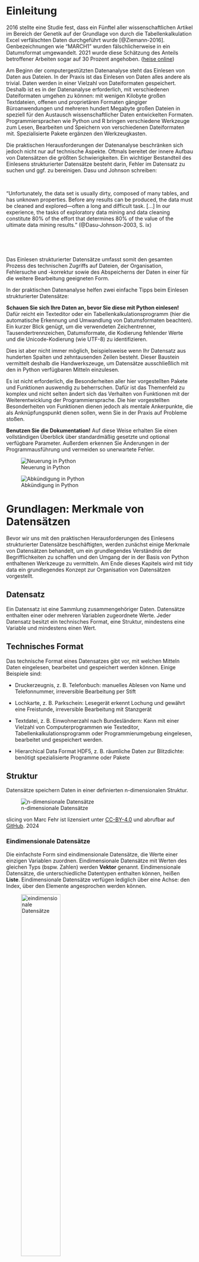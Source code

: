 # Einleitung

2016 stellte eine Studie fest, dass ein Fünftel aller wissenschaftlichen Artikel im Bereich der Genetik auf der Grundlage von durch die Tabellenkalkulation Excel verfälschten Daten durchgeführt wurde [@Ziemann-2016]. Genbezeichnungen wie "MARCH1" wurden fälschlicherweise in ein Datumsformat umgewandelt. 2021 wurde diese Schätzung des Anteils betroffener Arbeiten sogar auf 30 Prozent angehoben. ([heise online](https://www.heise.de/news/Excel-wandelt-Genbezeichnungen-in-Datumsangaben-um-Problem-groesser-als-gedacht-6165902.html))

Am Beginn der computergestützten Datenanalyse steht das Einlesen von Daten aus Dateien. In der Praxis ist das Einlesen von Daten alles andere als trivial. Daten werden in einer Vielzahl von Dateiformaten gespeichert. Deshalb ist es in der Datenanalyse erforderlich, mit verschiedenen Dateiformaten umgehen zu können: mit wenigen Kilobyte großen Textdateien, offenen und proprietären Formaten gängiger Büroanwendungen und mehreren hundert Megabyte großen Dateien in speziell für den Austausch wissenschaftlicher Daten entwickelten Formaten. Programmiersprachen wie Python und R bringen verschiedene Werkzeuge zum Lesen, Bearbeiten und Speichern von verschiedenen Dateiformaten mit. Spezialisierte Pakete ergänzen den Werkzeugkasten.

Die praktischen Herausforderungen der Datenanalyse beschränken sich jedoch nicht nur auf technische Aspekte. Oftmals bereitet der innere Aufbau von Datensätzen die größten Schwierigkeiten. Ein wichtiger Bestandteil des Einlesens strukturierter Datensätze besteht darin, Fehler im Datensatz zu suchen und ggf. zu bereinigen. Dasu und Johnson schreiben: 

::: {.border layout="[5, 90, 5]"}

&nbsp;

"Unfortunately, the data set is usually dirty, composed of many tables, and has unknown properties. Before any results can be produced, the data must be cleaned and explored—often a long and
difficult task. [...] In our experience, the tasks of exploratory data mining and data cleaning constitute 80% of the effort that determines 80% of the value of the ultimate data
mining results." (@Dasu-Johnson-2003, S. ix)

&nbsp;

:::

&nbsp;

Das Einlesen strukturierter Datensätze umfasst somit den gesamten Prozess des technischen Zugriffs auf Dateien, der Organisation, Fehlersuche und -korrektur sowie des Abspeicherns der Daten in einer für die weitere Bearbeitung geeigneten Form.

In der praktischen Datenanalyse helfen zwei einfache Tipps beim Einlesen strukturierter Datensätze:

::: {#tip-editor .callout-tip collapse="false"}
**Schauen Sie sich Ihre Daten an, bevor Sie diese mit Python einlesen!** Dafür reicht ein Texteditor oder ein Tabellenkalkulationsprogramm (hier die automatische Erkennung und Umwandlung von Datumsformaten beachten). Ein kurzer Blick genügt, um die verwendeten Zeichentrenner, Tausendertrennzeichen, Datumsformate, die Kodierung fehlender Werte und die Unicode-Kodierung (wie UTF-8) zu identifizieren.
:::
  
Dies ist aber nicht immer möglich, beispielsweise wenn Ihr Datensatz aus hunderten Spalten und zehntausenden Zeilen besteht. Dieser Baustein vermittelt deshalb die Handwerkszeuge, um Datensätze ausschließlich mit den in Python verfügbaren Mitteln einzulesen.

Es ist nicht erforderlich, die Besonderheiten aller hier vorgestellten Pakete und Funktionen auswendig zu beherrschen. Dafür ist das Themenfeld zu komplex und nicht selten ändert sich das Verhalten von Funktionen mit der Weiterentwicklung der Programmiersprache. Die hier vorgestellten Besonderheiten von Funktionen dienen jedoch als mentale Ankerpunkte, die als Anknüpfungspunkt dienen sollen, wenn Sie in der Praxis auf Probleme stoßen.

::: {#tip-dokumentation .callout-tip collapse="false"}
**Benutzen Sie die Dokumentation!** Auf diese Weise erhalten Sie einen vollständigen Überblick über standardmäßig gesetzte und optional verfügbare Parameter. Außerdem erkennen Sie Änderungen in der Programmausführung und vermeiden so unerwartete Fehler.

:::: {layout="[1, 1]"}

![Neuerung in Python](00-bilder/added-in-pyhton.png){fig-alt="Hinweis auf eine Neuerung in Python"}

![Abkündigung in Python](00-bilder/deprecated-in-python.png){fig-alt="Hinweis auf eine Abkündigung in Python"}

::::

:::

# Grundlagen: Merkmale von Datensätzen
Bevor wir uns mit den praktischen Herausforderungen des Einlesens strukturierter Datensätze beschäftigten, werden zunächst einige Merkmale von Datensätzen behandelt, um ein grundlegendes Verständnis der Begrifflichkeiten zu schaffen und den Umgang der in der Basis von Python enthaltenen Werkzeuge zu vermitteln. Am Ende dieses Kapitels wird mit tidy data ein grundlegendes Konzept zur Organisation von Datensätzen vorgestellt.

::: {#imp-Datensatz .callout-important}
## Datensatz

Ein Datensatz ist eine Sammlung zusammengehöriger Daten. Datensätze enthalten einer oder mehreren Variablen zugeordnete Werte. Jeder Datensatz besitzt ein technisches Format, eine Struktur, mindestens eine Variable und mindestens einen Wert.

:::

## Technisches Format
Das technische Format eines Datensatzes gibt vor, mit welchen Mitteln Daten eingelesen, bearbeitet und gespeichert werden können. Einige Beispiele sind:

  - Druckerzeugnis, z. B. Telefonbuch: manuelles Ablesen von Name und Telefonnummer, irreversible Bearbeitung per Stift
  
  - Lochkarte, z. B. Parkschein: Lesegerät erkennt Lochung und gewährt eine Freistunde, irreversible Bearbeitung mit Stanzgerät
  
  - Textdatei, z. B. Einwohnerzahl nach Bundesländern: Kann mit einer Vielzahl von Computerprogrammen wie Texteditor, Tabellenkalkulationsprogramm oder Programmierumgebung eingelesen, bearbeitet und gespeichert werden.
  
  - Hierarchical Data Format HDF5, z. B. räumliche Daten zur Blitzdichte: benötigt spezialisierte Programme oder Pakete

## Struktur
Datensätze speichern Daten in einer definierten n-dimensionalen Struktur.

::: {.border}
![n-dimensionale Datensätze](00-bilder/slicing_mf_mp.png){fig-alt="Dargestellt sind von links nach rechts ein-, zwei- und dreidimensionale Blockstrukturen, die Datensätze repräsentieren. Die Teilgrafiken werden in den folgenden Abschnitten wiederverwendet und dabei auch näher beschrieben."}

slicing von Marc Fehr ist lizensiert unter [CC-BY-4.0](https://github.com/bausteine-der-datenanalyse/w-python-numpy-grundlagen#CC-BY-4.0-1-ov-file) und abrufbar auf [GitHub](https://github.com/bausteine-der-datenanalyse/w-python-numpy-grundlagen). 2024
:::

### Eindimensionale Datensätze
Die einfachste Form sind eindimensionale Datensätze, die Werte einer einzigen Variablen zuordnen. Eindimensionale Datensätze mit Werten des gleichen Typs (bspw. Zahlen) werden **Vektor** genannt. Eindimensionale Datensätze, die unterschiedliche Datentypen enthalten können, heißen **Liste**. Eindimensionale Datensätze verfügen lediglich über eine Achse: den Index, über den Elemente angesprochen werden können.

::: {.border}

![eindimensionale Datensätze](00-bilder/eindimensionaler-datensatz-slicing-mf-mp.png){width="50%" fig-alt="Dargestellt ist ein in fünf Blöcke unterteilter Streifen, der einen eindimensionalen Datensatz repräsentiert. Die Blöcke sind entlang der 0. Achse von links nach rechts mit 0 bis 4 beschriftet. Von Block Null aus geht ein blauer Pfeil zu Block drei, der blau markiert ist."}

slicing von Marc Fehr ist lizensiert unter [CC-BY-4.0](https://github.com/bausteine-der-datenanalyse/w-python-numpy-grundlagen#CC-BY-4.0-1-ov-file) und abrufbar auf [GitHub](https://github.com/bausteine-der-datenanalyse/w-python-numpy-grundlagen). Die Grafik wurde auf den gezeigten Teil beschnitten und die obenstehende Beschriftung entfernt. 2024
:::

&nbsp;

Beispiele eindimensionaler Datensätze sind ein Einkaufszettel oder die Urliste eines Würfelexperiments. Über den Index kann beispielsweise das Würfelergebnis an der Indexposition 2 ausgegeben werden.

``` python
print( *( Augen := [6, 2, 1, 2] ) )

print(f"Das Würfelergebnis an Indexposition 2 lautet: {Augen[2]}")
```


### Eindimensionale Daten einlesen mit Python
An dieser Stelle eine kleine Wiederholung aus dem Werkzeugbaustein Python:  
Die Pythonbasis greift über Dateiobjekte auf Dateien zu. Die Funktionen und Methoden haben Sie im **Querverweis auf w-python** kennengelernt. Der Zugriff auf Dateien über die Pythonbasis ist eine verlässliche Rückfalloption und darüber hinaus nützlich, um die Enkodierung einer Datei zu bestimmen.

::: {#tip-openundco .callout-tip collapse="false"}
## Kleine Wiederholung: Funktionen und Methoden der Pythonbasis

- Die Funktion `os.getcwd()` aus dem Modul os gibt das aktuelle Arbeitsverzeichnis aus, mit der Funktion `os.cwd(pfad)` kann es gewechselt werden.
- Die Funktion `open(dateipfad, mode = 'r')` öffnet eine Datei im Lesemodus und gibt ein Dateiobjekt zurück.
- Informationen zum Dateiobjekt können durch Ausgabe verschiedener Attribute abgerufen werden: `dateiobjekt.name`, `os.path.basename(dateiobjekt.name)`, `dateiobjekt.closed`, `dateiobjekt.mode`, `dateiobjekt.encoding` 
- Das Dateiobjekt kann mit Methoden wie `dateiobjekt.read()`, `dateiobjekt.readline()`, `dateiobjekt.readlines()` oder der Funktion `list(dateiobjekt)` ausgelesen werden.
- Die Methode `dateiobjekt.close()` schließt die Datei und gibt sie somit wieder für andere Programme frei.

:::

**Lesen Sie die Datei "python.txt" unter dem dateipfad "skript/01-daten/" ein.**

 - Bestimmen Sie die Enkodierung der Datei.

 - Entfernen Sie die die erste Zeile aus dem Text und geben Sie den Text mit Python aus.

 - Wie kann der Text korrekt dargestellt werden?

::: {#tip-pythonbasis .callout-tip collapse="true"}
## Musterlösung python.txt
```python
dateipfad = "01-daten/" + "python.txt"
dateiobjekt = open(dateipfad, mode = 'r')

# Enkodierung der Datei bestimmen
print(f"Die Enkodierung der Datei lautet: {dateiobjekt.encoding}")

# Text ausgeben
text_als_liste = list(dateiobjekt)

for i in range(1, len(text_als_liste)):
  print(text_als_liste[i])

# Datei schließen.
dateiobjekt.close()

```

Enkodierung UTF-8 auswählen.
```python

# Mit europäischen Sonderzeichen kompatible Enkodierung UTF-8 wählen
dateiobjekt = open(dateipfad, mode = 'r', encoding = 'utf-8')

# Text ausgeben
text_als_liste = list(dateiobjekt)

for i in range(1, len(text_als_liste)):
  print(text_als_liste[i])

# Datei schließen.
dateiobjekt.close()

```

:::

### Zweidimensionale Datensätze
Zweidimensionale Datensätze organisieren Werte in einer aus Zeilen und Spalten bestehenden **Matrix** oder einem **Dataframe**. Eine Matrix enthält nur einen Datentyp (bspw. Zahlen), ein Dataframe kann unterschiedliche Datentypen enthalten (bspw. Zahlen und Wahrheitswerte). In Python stellt das Modul Pandas die DataFrame-Struktur bereit. **[hier Querverweis auf w-Pandas]** 

::: {.border}
![zweidimensionaler Datensatz](00-bilder/zweidimensionaler-datensatz-slicing-mf-mp.png){width="45%" fig-alt="Dargestellt ist ein zweidimensionaler Block, der einen zweidimensionalen Datensatz repräsentiert. Pfeile repräsentieren die zwei Achsen. Die nullte Achse entspricht der Länge (von oben nach unten) und die erste Achse der Breite des Datensatzes."}

slicing von Marc Fehr ist lizensiert unter [CC-BY-4.0](https://github.com/bausteine-der-datenanalyse/w-python-numpy-grundlagen#CC-BY-4.0-1-ov-file) und abrufbar auf [GitHub](https://github.com/bausteine-der-datenanalyse/w-python-numpy-grundlagen). Die Grafik wurde auf den gezeigten Teil beschnitten und die obenstehende Beschriftung entfernt. 2024
:::

&nbsp;

Typischerweise entspricht in zweidimensionalen Datensätzen jede Spalte einer **Variablen** und jede Zeile einer **Beobachtung**. Variablen speichern alle Werte eines Merkmals, zum Beispiel des Würfelergebnisses. Beobachtungen speichern alle Werte, die für eine Beobachtungseinheit gemessen wurden, z. B. für eine Person. [@Wickham-2014, S. 3]

``` python
import pandas as pd

messung1 = pd.DataFrame({'Name': ['Hans', 'Elke', 'Jean', 'Maya'], 'Geburtstag': ['26.02.', '14.03.', '30.12.', '07.09.'], 'Würfelfarbe': ['rosa', 'rosa', 'blau', 'gelb'], 'Summe Augen': [17, 12, 8, 23]})

messung1
```

&nbsp;

Über die Angabe der Indizes entlang der 0. (Zeilen) und der 1. Achse (Spalten) kann die Summe der gewürfelten Augen einer Person ausgegeben werden. 

``` python

print(f"Jean würfelte {messung1.iloc[2, 3]} Augen")
```

Es ist aber auch möglich, zunächst eine Spalte auszuwählen und dann wie bei einem eindimensionalen Datensatz den Wert an einer Indexposition aufzurufen. Dies wird verkettete Indexierung genannt.

``` python

print(f"Jean würfelte {messung1['Summe Augen'][2]} Augen")
```

::: {#wrn-chainedassignment .callout-warning appearance="simple"}
## Verkettete Indexierung

Die verkettete Indexierung erzeugt in Pandas abhängig vom Kontext eine Kopie des Objekts oder greift auf den Speicherbereich des Objekts zu. Mit Pandas 3.0 wird die verkettete Indexierung nicht mehr unterstützt, das Anlegen einer Kopie wird zum Standard werden. Weitere Informationen erhalten Sie im zitierten Link.

:::: {.border layout="[5, 90, 5]"}

&nbsp;

"Whether a copy or a reference is returned for a setting operation, may depend on the context. This is sometimes called `chained assignment` and should be avoided. See [Returning a View versus Copy](https://pandas.pydata.org/docs/user_guide/indexing.html#indexing-view-versus-copy)."

&nbsp;

::::

([Pandas Dokumentation](https://pandas.pydata.org/docs/user_guide/indexing.html))
:::

### long- und wide-Format
Zweidimensionale Datensätze werden zumeist in einer aus Zeilen und Spalten bestehenden Matrix dargestellt. Den zeilenweise eingetragenen Beobachtungen werden Werte für die in den Spalten organisierten Variablen zugeordnet. Diese Art Daten darzustellen, wird wide-Format genannt: Mit jeder zusätzlich gemessenen Variablen wird der Datensatz breiter.

Eine andere Art Daten zu organisieren und über Daten nachzudenken, ist die Darstellung im long-Format. Einige Programme und Pakete erfordern Daten im long-Format oder profitieren zumindest davon beispielsweise bei der Erstellung von Grafiken. Schauen wir uns zunächst noch einmal den Datensatz messung1 im wide-Format an. Welche Beobachtungseinheiten gibt es? Welche Variablen wurden erhoben?

``` python
#| echo: false

messung1
```

&nbsp;

Vermutlich werden Sie davon ausgehen, dass die Beobachtungseinheiten Hans, Elke, Jean und Maya sind und die Variablen Geburtstag, Würfelfarbe und Summe Augen. Es ist aber auch denkbar, dass die Beobachtungseinheit Person mit 0, 1, 2 und 3 kodiert wurde (dem Zeilenindex des Datensatzes) und die Spalte Name ebenfalls eine der erhobenen Variablen ist. Ebenso könnte es nur zwei Variablen, Würfelfarbe und Summe Augen, geben, während die Spalten Name und Geburtstag die beobachteten Personen kodieren. Stellen Sie sich vor, es gäbe eine zweite Person mit dem Namen Hans. Dann könnten die Würfelergebnisse der Personen mit dem Namen Hans nur über den Geburtstag am 26.02. oder 11.11. korrekt zugeordnet werden.

``` python
messung1 = pd.DataFrame({'Name': ['Hans', 'Elke', 'Jean', 'Maya', 'Hans'], 'Geburtstag': ['26.02.', '14.03.', '30.12.', '07.09.', '11.11.'], 'Würfelfarbe': ['rosa', 'rosa', 'blau', 'gelb', 'rosa'], 'Summe Augen': [12, 17, 8, 23, 7]})

messung1
```

&nbsp;

Das long-Format macht diese Überlegungen explizit, indem identifizierende Variablen (identification variables, kurz: id vars) und gemessene Variablen (measure variables oder value vars) unterschieden werden. Die Transformation eines Datensatzes aus dem wide-Format ins long-Format wird melting (schmelzen) genannt. Das Modul Pandas bietet die Funktion `pd.melt(frame, id_vars = None)`. Diese erwartet einen DataFrame. Im optionalen Argument `id_vars` wird angegeben, welche Spalten die identifizierenden Variablen sind.

``` python

messung1_long = pd.melt(messung1, id_vars = ['Name', 'Geburtstag'])

messung1_long
```

&nbsp;

Im long-Format werden die gemessenen Variablen in der Spalte variable aufgeführt und deren Wert in der Spalte value eingetragen. Mit jeder zusätzlich erhobenen Variablen wird der Datensatz länger.

Wenn Sie die Unterscheidung von identifizierenden und gemessenen Variablen zu Ende denken, kann der Variablenname selbst als eine identifizierende Variable für den Wert in der Spalte value aufgefasst werden. Ein Datensatz kann als eine Struktur verstanden werden, die genau eine gemessene Variable, nämlich value, und eine Anzahl identifizierender Variablen besitzt. Dies kann im long-Format wie folgt dargestellt werden.

``` python
#| output: false

messung1_all_id = pd.melt(messung1, id_vars = ['Name', 'Geburtstag', 'Würfelfarbe'])

messung1_all_id

```

In dieser Darstellung wird beispielsweise der erste Wert 12 durch Name = Hans, Geburtstag = 26.02., Würfelfarbe = rosa und variable = Summe Augen identifiziert.


::: {layout="[70, 30]"}
``` python
#| echo: false

messung1_all_id = pd.melt(messung1, id_vars = ['Name', 'Geburtstag', 'Würfelfarbe'])

messung1_all_id

```

![](00-bilder/5f489ffabc91dec1ec2192dc4e993e00.jpg){width="90%" fig-alt="dekoratives Bild eines staunenden Hundes"} 

<!-- wow kommt wieder weg ;-) -->

::: 

::: {.border}
Much wow. Such architecture. von Dmitry Kudryavtsev ist verfügbar unter <https://yieldcode.blog/post/bloat-in-software-engineering/>. **Das Bild wird wahrscheinlich wieder entfernt.**
:::

**Was passiert, wenn auch die Variable `Summe Augen` dem Argument `id_vars` übergeben wird?**

::: {#tip-Antwort-all-id .callout-tip collapse="true"}
## Antwort

Der Befehl `messung1_all_id = pd.melt(messung1, id_vars = ['Name', 'Geburtstag', 'Würfelfarbe', 'Summe Augen'])` produziert einen leeren Dataframe, weil keine gemessenen Werte verbleiben.
:::

Auch der umgekehrte Fall ist möglich: Werden beim melting keine id_vars angegeben, werden alle Spalten als gemessene Variablen behandelt.

``` python

messung1_no_id = pd.melt(messung1)

messung1_no_id

```

&nbsp;

Die Umkehroperation zum melting wird casting (gießen) oder pivoting (schwenken) genannt. Dabei wird ein im long-Format vorliegender Datensatz in das wide-Format konvertiert. Die Pandas Funktion `pd.pivot(data, columns, index)` nimmt einen melted DataFrame entgegen und konveriert diesen aus den einzigartigen Werten in columns (= Spaltennamen des DataFrame im wide-Format) und den einzigartigen Werten in index (= Zeilenindex des DataFrame im wide-Format). Wird der Funktion keine Spalte für index übergeben, wird der bestehende Index des melted DataFrame verwendet (der mit 20 Zeilen natürlich viel zu lang ist.) Da das Objekt messung1_no_id keine geeignete Indexspalte besitzt, muss diese vor dem casting erzeugt werden. Dies ist mit der Methode `messung1_no_id.groupby('variable').cumcount()` möglich, die die Anzahl jeder Ausprägung in der übergebenen Spalte bei 0 beginnend durchzählt. (Ein direktes Ersetzen des Index ist auf diese Weise nicht möglich, da der Index des an `pd.pivot(data, columns, index)` übergebenen DataFrames keine Doppelungen enthalten darf.)

``` python
# pd.pivot() benötigt einen Index oder benutzt den bestehenden Index, des melted_df, der zu lang ist
# Deshalb eine zusätzliche Spalte in messung1_no_id einfügen
## einfach: messung1_no_id['new_index'] = list(range(0, 5)) * 4 
## allgemein: messung1_no_id['new_index'] = messung1_no_id.groupby('variable').cumcount()

# Spalte new_index einfügen
messung1_no_id['new_index'] = messung1_no_id.groupby('variable').cumcount()
print (f"Der Datensatz im long-Format mit zusätzlicher Spalte new_index:\n{messung1_no_id}")

# casting
messung1_cast = pd.pivot(messung1_no_id, index = 'new_index', columns = 'variable', values = 'value')
print(f"\nDer Datensatz im wide-Format:\n{messung1_cast}")
```

Das Ergebnis entspricht noch nicht dem ursprünglichen Datensatz im wide-Format. Um das Ausgangsformat wiederherzustellen, müssen die Spalten in die ursprüngliche Reihenfolge gebracht sowie der Index und dessen Beschriftung zurückgesetzt werden.

```python

# Spalten anordnen, Index zurücksetzen
messung1_cast = messung1_cast[['Name', 'Geburtstag', 'Würfelfarbe', 'Summe Augen']]
messung1_cast.reset_index(drop = True, inplace = True)
messung1_cast.rename_axis(None, axis = 1, inplace = True)

print(f"\nDer Datensatz im wide-Format mit zurückgesetztem Index:\n\n{messung1_cast}")

```

::: {#tip-idvars .callout-tip collapse="false"}
## identifizierende und gemessene Variablen

Auch wenn Sie mit Datensätzen im wide-Format arbeiten, ist die Unterscheidung identifizierender und gemessener Variablen nützlich, um Datensätze zu organisieren. [siehe @sec-tidydata]

:::

### Übung zweidimensionale Datensätze
Oben wurde das Objekt messung1_long mit dem Befehl `messung1_long = pd.melt(messung1, id_vars = ['Name', 'Geburtstag'])` angelegt.  
**Benutzen Sie die Funktion** `pd.DataFrame.pivot()`, **um den Datensatz messung1 wieder ins wide-Format zu transformieren.**

``` python
#| echo: false

messung1_long
```


::: {#tip-pivoting .callout-tip collapse="true"}
## Musterlösung zweidimensionale Datensätze

``` python

# Spalte new_index einfügen
messung1_long['new_index'] = messung1_long.groupby('variable').cumcount()

# casting
messung1_long_cast = pd.pivot(messung1_long, index = 'new_index', columns = 'variable', values = 'value')

# Spalten anordnen, Index zurücksetzen
messung1_long_cast = messung1_cast[['Name', 'Geburtstag', 'Würfelfarbe', 'Summe Augen']]
messung1_long_cast.reset_index(drop = True, inplace = True)
messung1_long_cast.rename_axis(None, axis = 1, inplace = True)

messung1_long_cast

```


:::

### Drei- und mehrdimensionale Datensätze
Drei- oder mehrdimensionale Datensätze organisieren komplexe Datenstrukturen in sogenannten **Arrays**. Arrays sind n-dimensionale Datenstrukturen und damit zugleich ein Oberbegriff. So ist eine Liste ein eindimensionales Array, eine Matrix ein zweidimensionales Array und eine Excel-Datei mit mehreren Arbeitsblättern für jährlich erhobene Umfragedaten ein 3-dimensionales Array (Arbeitsblätter, Zeilen, Spalten). Abhängig vom verwendeten Modul können Arrays ein oder mehrere Datentypen enthalten.

<!-- ggf. ergänzen: Modul xarray <https://docs.xarray.dev/en/stable/user-guide/pandas.html> -->

::: {.border}
![dreidimensionale Datensätze](00-bilder/dreidimensionaler-datensatz-slicing-mf-mp.png){width="50%" fig-alt="Dargestellt ist ein dreidimensionaler Block, der einen dreidimensionalen Datensatz repräsentiert. Pfeile repräsentieren die drei Achsen. Die nullte Achse entspricht der Tiefe, die erste Achse der Länge (von oben nach unten) und die zweite Achse der Breite des Datensatzes."}

slicing von Marc Fehr ist lizensiert unter [CC-BY-4.0](https://github.com/bausteine-der-datenanalyse/w-python-numpy-grundlagen#CC-BY-4.0-1-ov-file) und abrufbar auf [GitHub](https://github.com/bausteine-der-datenanalyse/w-python-numpy-grundlagen). Die Grafik wurde auf den gezeigten Teil beschnitten und die obenstehende Beschriftung entfernt. 2024

:::

&nbsp;

Für drei- und mehrdimensionale Datenstrukturen werden häufig spezialisierte Datenformate verwendet, die im Abschnitt @sec-spezialformate behandelt werden. Dies hat unter anderem den Grund, dass so leichter verschiedene Datentypen verarbeitet und mit Metadaten (siehe @sec-metadaten) dokumentiert werden können.

**optional: Exkurs JSON <https://docs.python.org/3/tutorial/inputoutput.html>**

#### Bilddaten einlesen

::: {.border}
Digitale Bilder liegen in Form eines dreidimensionalen Datensatzes vor. In Zeilen und Spalten liegen für jeden Pixel Farbwerte (Rot, Grün, Blau) und gegebenenfalls ein Alphawert vor (Rot, Grün, Blau, Alpha). Die Farbwerte liegen entweder im Bereich von 0 bis 1 oder von 0 bis 255 (8-Bit).

```
# Farbwerte für einen Pixel
[Rotwert, Grünwert, Blauwert]

# Eine Bildzeile mit drei Pixeln
[[Rotwert, Grünwert, Blauwert], [Rotwert, Grünwert, Blauwert], [Rotwert, Grünwert, Blauwert]]

# Ein Bild aus drei Zeilen und Spalten
[[[Rotwert, Grünwert, Blauwert], [Rotwert, Grünwert, Blauwert], [Rotwert, Grünwert, Blauwert]],
[[Rotwert, Grünwert, Blauwert], [Rotwert, Grünwert, Blauwert], [Rotwert, Grünwert, Blauwert]],
[[Rotwert, Grünwert, Blauwert], [Rotwert, Grünwert, Blauwert], [Rotwert, Grünwert, Blauwert]]]
```

Bilddateien können mit der Funktion `plt.imread()` aus dem Modul `matplotlib.pyplot` eingelesen werden. 

:::: {.border}
``` python
import matplotlib.pyplot as plt

logo = plt.imread(fname = '00-bilder/python-logo-and-wordmark-cc0-tm.png')

plt.imshow(logo)

```

Python Logo von Python Software Foundation steht unter der [GPLv3](https://www.gnu.org/licenses/gpl-3.0.html). Die Wort-Bild-Marke ist markenrechtlich geschützt: <https://www.python.org/psf/trademarks/>. Das Werk ist abrufbar auf [wikimedia](https://de.m.wikipedia.org/wiki/Datei:Python_logo_and_wordmark.svg). 2008

:::: 

&nbsp;

Die Struktur des Datensatzes kann mit dem Attribut `.shape` abgerufen werden.

``` python
print(type(logo), "\n")

print(logo.shape)

```

Die Daten wurden als NumPy.ndarray eingelesen. Das Logo hat 144 Zeilen, 486 Spalten und liegt im RGBA-Farbraum vor. Ein Ausschnitt der Daten sieht so aus:

``` python
print(logo[50:52, 50:52, : ])

```

[@Arnold-2023-numpy-dateien]

:::

### Übung dreidimensionale Datensätze
Über den Index der dritten Dimension können die Farbkanäle Rot, Grün und Blau ausgewählt und mit der Funktion `plt.imshow(cmap = 'Greys_r')` einzeln dargestellt werden. Das Argument `cmap = 'Greys_r'` weist die Funktion an, die invertierte Grauskala benutzen. Dadurch werden hohe Farbwerte hell und niedrige Farbwerte dunkel dargestellt. **Stellen Sie die Farbkanäle Rot, Grün und Blau des Pythonlogos einzeln mit der Funktion `plt.imshow(cmap = 'Greys_r')` dar.**

::: {#tip-logo .callout-tip collapse="true"}
## Musterlösung dreidimensionale Datensätze
``` python
#| fig-cap: Farbkanäle des Pythonlogos
#| fig-alt: "Dargestellt sind die drei Farbkanäle des Pythonlogos."

kanal = ["Rotkanal", "Grünkanal", "Blaukanal"]

plt.figure(figsize = (9, 6))

for i in range(3):

  plt.subplot(1, 4, i + 1)
  plt.imshow(logo[ :, :, i], cmap = 'Greys_r')
  plt.title(label = kanal[i])

plt.colorbar(shrink = 0.15)

plt.tight_layout()
plt.show()

```

Möglicherweise wundern Sie sich, warum der Bildhintergrund in jedem Farbkanal schwarz ist. Die Ursache finden Sie im nächsten Tipp.

:::: {#tip-logo .callout-tip collapse="true"}
## Erklärung Bildhintergrund
Der Bildhintergrund hat in allen Kanälen, auch im Alphakanal, den Farbwert 0. Dieser Teil des Bildes ist deshalb vollständig transparent und wird vom Hintergrund der Internetseite ausgefüllt. Der Bildhintergrund des Logos wirkt deshalb weiß.

``` python
#| fig-cap: Alphakanal des Pythonlogos
#| fig-alt: "Dargestellt ist der Alphakanal des Pythonlogos. Der Bildhintergrund hat den Farbwert 0."

# Alphakanal
plt.imshow(logo[ :, :, 3], cmap = 'Greys_r')
plt.title(label = 'Alphakanal')
plt.colorbar(shrink = 0.4)

plt.show()

# Die ersten zwei Zeilen und Spalten des Logos
print(logo[0:2, 0:2, : ])
```

::::
:::

## Datentyp {#sec-datentyp}
Der Datentyp gibt an, wie die in einem Datensatz einhaltenen Werte von Python interpretiert werden sollen. Beispielsweise kann der Wert "1" ein Zeichen, eine Ganzzahl, einen Wahrheitswert, den Monat Januar oder die Ausprägung einer kategorialen Variablen repräsentieren. Python unterstützt als vielseitig einsetzbare Programmiersprache zahlreiche Datentypen, die den Kategorien: numerics, sequences, mappings, classes, instances and exceptions zugeordnet sind. Nähere Informationen dazu finden Sie in der [Dokumentation](https://docs.python.org/3/library/stdtypes.html).

::: {.border}
![Datentypen in Python](00-bilder/python3-standard-type-hierarchy.png){width="60%" fig-alt="Dargestellt ist eine Kategorisierung der Standardtypen in Python. Die Kategorisierung ist nicht vollständig deckungsgleich zu den in der Dokumentation genannten Kategorien von Datentypen. Der Typ None für Nullwerte hat keine weitere Unterteilung. Die Kategorie Numbers unterteilt sich in Zahlenwerte (Ganzzahlen, boolsche Wahrheitswerte), reele Zahlen (floats) und komplexe Zahlen. Die Kategorie Sequences unterteilt sich in Unveränderliche (Strings, Tuple, Bytes) und Veränderliche (Listen, Byte Arrays). Die Kategorie Set Types unterteilt sich in Sets (Mengen) und Frozen Sets. Die Kategorie Mappings enthält Dictionaries (Wörterbücher). Die Kategorie Callable umfasst Funktionen, Methoden und Klassen. Außerdem gibt es die Kategorie Module."}

Python 3. The standard type hierarchy. von Максим Пе ist lizensiert unter [CC BY SA 4.0](https://creativecommons.org/licenses/by-sa/4.0/deed.de) und abrufbar auf [wikimedia](https://commons.wikimedia.org/wiki/File:Python_3._The_standard_type_hierarchy.png). 2018
:::

&nbsp;

Durch Module werden weitere Datentypen hinzugefügt. In der Datenanalyse häufig verwendete Datentypen sind:

  - Zahlen: Ganzzahl, Fließkommazahlen

  - Wahrheitswerte

  - Zeichenketten

  - Datums- und Uhrzeitangaben

  - Kategorie<!-- Faktor in R--> (aus dem Modul [Pandas](https://pandas.pydata.org/docs/user_guide/categorical.html))

Der Datentyp bestimmt zum einen den zulässigen Wertebereich einer Variablen. Beispielsweise sind 0 und 13 zulässige Ganzzahlen, aber keine gültigen Kodierungen des Monats. Zum anderen definiert der Datentyp, welche Operationen mit den Werten zulässig sind und wie diese von Python ausgeführt werden. Dies betrifft Operatoren und Funktionen. Python enthält Funktionen, um den Datentyp eines Werts zu bestimmen und ggf. umzuwandeln (siehe w-Python).

::: {#nte-operation-nach-datentyp .callout-note}
# Datentypabhängige Operationen und Funktionen

``` python
# Der Operator + bewirkt die Addition von Zahlen
print(1 + 13)

# Der Operator + bewirkt auch das Verketten von strings
print(str(1) + str(13))

```

Die Sortierfunktion arbeitet abhängig vom Datentyp.
``` python

# Liste von Monatskürzeln erstellen
dates = pd.Series([ '07.06.2000', '12.01.2000', '11.02.2000', '04.09.2000', '10.03.2000', '03.10.2000', '09.04.2000', '08.05.2000', '06.07.2000', '05.08.2000', '02.11.2000', '01.12.2000'])
dates = pd.to_datetime(dates, format = '%d.%m.%Y');

print(f"Eine unsortierte Liste von Monatskürzeln:\n{list(dates.dt.strftime('%b'))}")

print(f"\nDie Liste alphabetisch sortiert:\n{sorted(list(dates.dt.strftime('%b')))}")

print(f"\nDie Liste als datetime-Objekt sortiert:\n{list(dates.sort_values().dt.strftime('%b'))}")

```

:::

::: {#tip-datatype .callout-tip collapse="false"}
## Datentyp kontollieren und plausibilisieren
Beim Einlesen von Datensätzen ist es wichtig, die korrekte Erkennung der Datentypen zu kontrollieren bzw. aktiv zu steuern. Weitere Methoden für die formale Prüfung des Datentyps und für die Kontrolle des Wertebereichs werden in 
[@sec-numpypandas] vorgestellt.
::: 

### Fehlende Werte {#sec-missing}
Ein besonderer Datentyp ist der zur Repräsentation fehlender Werte. In Python wird zwischen nicht existenten und nicht definierten Werten unterschieden.

#### Nullwert None
Der sogenannte Nullwert in Python ist `None`, das zu den definierten Schlüsselwörtern in Python gehört.
``` python
print(type(None))

```

`None` repräsentiert nicht existente Werte und Objekte. Leere (aber existente) Objekte gehören nicht zum Datentyp `None`.

``` python
leere_liste = []
leere_liste == None
```

`None` kann Funktionen als Argument übergeben oder von diesen als Rückgabewert ausgegeben werden. Operationen sind mit `None` jedoch nicht möglich. 
``` python
# Operationen mit None führen zu Fehlermeldungen
try:
  print(None + 1)
except TypeError as error:
  print("Der übergebene Wert führt zu der Fehlermeldung:\n", error)
else:
  print(None + 1)

```

Eine Ausnahme ist die Umwandlung in eine Zeichenkette.
``` python
# Eine Ausnahme ist die Umwandlung in strings
a = None
print("\nprint(a) gibt den Nullwert zurück:\n", a, sep = "")

print("\nstr(a) gibt eine Zeichenkette zurück:")
str(a)

```

#### NaN
Um mit fehlenden Werten innerhalb eines Datensatzes arbeiten zu können, gibt es den Wert `NaN`, der zur Klasse der Fließkommazahlen gehört. `NaN` steht für Not a Number und repräsentiert undefinierte oder nicht darstellbare Werte. Beispielsweise berechnet die Methode `pd.diff()` die Differenz jedes Werts zu seinem Vorgänger. Da der erste Wert keinen Vorgänger hat, wird `NaN` erzeugt.

``` python
my_series = pd.Series([1, 2, 4, 8])
my_series.diff()
```

Anders als `None` ist `NaN` kein Standardschlüsselwort in Python. Der Wert `NaN` wird erzeugt mit `float('nan')` oder `float('NaN')`, die Groß- und Kleinschreibung spielt keine Rolle. `NaN` hat also den Datentyp Fließkommazahl. Die Module math und NumPy bieten mit `math.nan` und `np.nan` ebenfalls Funktionen, um `NaN` zu erzeugen.

``` python
print(type(float('NaN')))

```

Mit dem Wert 'NaN' können Operationen ausgeführt werden. Das Ergebnis ist immer `NaN`.
``` python
print(float('NaN') + 1)
```

Einige Funktionen können mit `NaN` als Platzhalter für fehlende Werte umgehen.
``` python
# Python-Basis
print("sum():", sum([1, 2, float('NaN'), 4]), "\n")
print("max():", max([1, 2, float('NaN'), 4]), "\n")
print("any():", any([1, 2, float('NaN'), 4]), "\n")

# Pandas
daten_mit_nan = pd.Series([1, 2, float('NaN'), 4])
print(daten_mit_nan + 1)
print("\nSumme des Datensates:", daten_mit_nan.sum())
```

::: {#wrn-logicbasepython .callout-warning appearance="simple" collapse="false"}
## Achtung Logik!

Die logische Abfrage fehlender Werte unterscheidet sich für `None` und `NaN`. 

``` python
bool_values = [None, float('NaN')]

for element in bool_values:
  bool_value = bool(element)
  print("Wahrheitswert von", element, "ist", bool_value)
```

Dies gilt auch für die Wertgleichheit.
``` python
for element in bool_values:
  result = element == element
  print("Wertgleichheit von", element, "ist", result)
```

:::

### Fehlende Werte in der Praxis
`None` und `NaN` sind pythonspezifische Repräsentationen für nicht existente oder nicht definierte Werte. In der Praxis werden fehlende Werte in Datensätzen auf unterschiedliche Weise gekennzeichnet. 

In Datensätzen übliche Werte sind:

  - kein Eintrag, beispielsweise in kommaseparierten Dateien eine leere Zeichenkette `""`

  - definierte Zeichenfolge: `NA` in der Programmiersprache R, `NULL` in der Datenbanksprache SQL, `.` in der Statistik-Software Stata
  
  - (mehrere) manuell gewählte Zeichen oder Ziffern außerhalb des zulässigen Wertebereichs wie -1, -88, -99 (häufig bei Umfragedaten)

Die Art der Kennzeichnung ist jeweils mit Vor- und Nachteilen verbunden. Eine definierte Zeichenfolge für fehlende Werte hilft dabei, Lücken im Datensatz von Fehlern bei der Datenerfassung zu unterscheiden. Dazu ist eine definierte Zeichenfolge wie "NA" besser als eine leere Zeichenkette geeignet. Manuell gewählte Werte erlauben es, bei der automatischen Auswertung eines Datensatzes abhängig von der Situation ein bestimmtes Verhalten für jede Variable festzulegen (z. B. Unterscheidung von nicht zutreffend, Aussage verweigert, weiß nicht, Interview abgebrochen keine Antwort). 

::: {#tip-missingvalues .callout-tip collapse="false"}
## fehlende Werte

Die Identifizierung und ggf. Bereinigung fehlender Werte ist ein wichtiger Schritt beim Einlesen strukturierter Datensätze. Dabei hilft es, die gängigen Kennzeichnungen für fehlende Werte zu kennen und sich über die Konventionen des jeweiligen Dateiformats bzw. der jeweiligen Disziplin zu informieren. Dennoch ist manchmal ein gewisser Spürsinn unerlässlich. Geeignete Funktionen zur Identifizierung fehlender Werte werden in @sec-numpypandas vorgestellt.

:::

## Metadaten {#sec-metadaten}
Metadaten sind beschreibende Informationen eines Datensatzes. Metadaten geben beispielsweise an:

  - welche Datentypen ein Datensatz enthält,

  - verwendete Kodierschemen, Skalen oder mimimal und maximal zulässige Werte,

  - die Bedingungen, unter denen die Daten erhoben wurden,

  - Herkunft der Daten,

  - Beziehungen zwischen Variablen und Datensätzen,
  
  - urheberrechtliche Informationen und Lizenzhinweise.

(vgl. [The HDF Group Help Desk](https://docs.hdfgroup.org/archive/support/HDF5/doc/Advanced/HDF5_Metadata/index.html))

Spezialisierte Dateiformate wie netCDF oder HDF deklarieren Metadaten explizit in dafür vorgesehenen Feldern. Vielen Dateiformaten fehlt eine solche Funktion. Relevante Metadaten stehen deshalb häufig im Dateinamen, in Spaltenbeschriftungen, in zusätzlichen Tabellenblättern oder in separaten Dokumenten (die nicht immer zur Verfügung stehen).

**Im Aufklapper ergänzen: Querverweis auf w-rechtliche Grundlagen Datenmanagement**

::: {#tip-metadata .callout-tip collapse="false"}
## Metadaten
Insbesondere vor dem Einlesen komplexer Datensätze sollten Begleitmaterialien, sofern vorhanden, studiert werden. 

**Hier Querverweis auf w-rechtliche Grundlagen Datenmanagement**
:::

## Tidy data {#sec-tidydata}
Datensätze werden mit verschiedenen Zielstellungen angelegt, etwa dass eine bequeme Dateneingabe möglich ist. Dies führt aber häufig dazu, dass Datensätze für die skriptbasierte Datenanalyse zunächst aufwändig aufgeräumt werden müssen.

::: {.border layout="[5, 90, 5]"}

&nbsp;

“Tidy datasets are all alike, but every messy dataset is messy in its own way.” [@R-for-Data-Science, Kapitel 5 Data tidying]

&nbsp;

:::

Tidy data ist ein System von Hadley Wickham, das dabei hilft, Datensätze in ein aufgeräumtes (tidy) Format zu bringen. Das Aufräumen von Datensätzen ist eine vorbereitende Tätigkeit mit dem Ziel, während der eigentlichen Datenanlyse möglichst wenig Zeit für das Umformen von Datenstrukturen aufwenden zu müssen. Dadurch soll ein größerer Fokus auf den inhaltlichen Aspekt der Datenanalyse ermöglicht werden. [@R-for-Data-Science, Kapitel 5 Data tidying]

::: {#imp-tidy-data .callout-important}
## tidy data

:::: {.border layout="[[5, 90, 5], [1]]"}

&nbsp;

::::: {}
"Das System tidy data besteht aus drei Regeln:

1. Jede Variable ist eine Spalte; jede Spalte ist eine Variabe.

2. Jede Beobachtung ist eine Zeile; jede Zeile ist eine Beobachtung.

3. Jeder Wert ist eine Zelle; jede Zelle ist ein einzelner Wert."
:::::

&nbsp;

[@R-for-Data-Science, Kapitel 5 Data tidying, eigene Übersetzung]
::::
:::

Tidy data bezieht sich auf zweidimensionale Datensätze, bietet aber auch darüber hinaus eine Orientierung, um unterschiedlich aufgebaute Datensätze strukturiert einzulesen und für die Datenanalyse vorzubereiten. Tidy data ist kein strikt zu befolgendes Regelwerk. Es ist völlig in Ordnung, eine andere Struktur zu wählen, wenn die Datenanalyse damit leichter durchgeführt werden kann.

# Die Module NumPy und Pandas {#sec-numpypandas}
Die Module NumPy und Pandas erlauben ein effizientes Arbeiten mit Datensätzen. Insbesondere das Lesen- und Schreiben von Dateien und die Verwaltung von Datentypen ist erheblich einfacher als mit der Python-Basis. Außerdem sind die vektorisierten Operationen vielfach schneller als Operationen mit Python. Das Modul Pandas basiert auf NumPy. In den folgenden Abschnitten werden beide Module behandelt.

Eine kurze Übersicht der Vor- und Nachteile:

  * NumPy: n-dimensionale Array-Struktur mit Unterstützung der am häufigsten verwendeten Datentypen sowie zahlreicher numerischer Formate für spezialisierte wissenschaftliche Berechnungen ([siehe Dokumentation](https://numpy.org/devdocs/reference/arrays.scalars.html)). Ein Array kann immer nur einen Datentyp haben und die Größe von Arrays ist unveränderlich. Dafür werden Operationen etwas schneller als in der DataFrame-Struktur von Pandas ausgeführt.  
  **Querverweis auf w-NumPy**

    - Spaltennamen sind mit einem strukturierten dtype möglich ([siehe Dokumentation](https://numpy.org/doc/stable/user/basics.io.genfromtxt.html#setting-the-names))

  * Pandas: 2-dimensionale DataFrame-Struktur im long- und wide-Format. DataFrames können mehrere Datentypen enthalten und die Größe von DataFrames ist veränderlich. Unterstützung von alphanummerischen Spalten- und Indexbeschriftungen. Direktes Abrufen von Dateien aus dem Internet möglich.  
  **Querverweis auf w-Pandas**

    - dreidimensionale DataFrames sind mit einem Multiindex möglich --> das widerspricht aber dem Konzept von Tidy Data

Für beide Module haben sich diese Kürzel etabliert:

``` python
import numpy as np
import pandas as pd

# Deklarieren der Anzahl der Nachkommastellen
pd.set_option("display.precision", 2)
```

::: {#tip-pypandas .callout-tip collapse="false"}
## Arbeiten mit NumPy und Pandas
Ob Sie mit NumPy oder mit Pandas arbeiten, hängt von dem vorliegenden Datensatz und persönlichen Präferenzen ab. 

Das Paket Pandas erlaubt es, Daten aus verschiedenen Quellen wie CSV-Dateien oder Excel-Tabellen und mit unterschiedlichen Datentypen in einen DataFrame zu laden. Anschließend können diese mit wenigen Befehlen untersucht und umstrukturiert werden. Komplexe Operationen wie das Umformen von Datensätzen, das Gruppieren und Aggregieren von Daten sowie das Filtern und Sortieren sind effizient möglich.

Bis auf wenige Ausnahmen sind Pandas und NumPy zueinander kompatibel. Es spricht nichts dagegen, Ihre Daten mit Pandas vorzubereiten und anschließend mit NumPy auszuwerten.

:::

## Datentypen
NumPy unterstützt folgende Datentypen:

|      Datentyp NumPy-Array  |      Datentyp in Python |
|---|---|
|     int_    |     int    |
|     double    |     float    |
|     cdouble    |     complex    |
|     bytes_    |     bytes    |
|     str_    |     str    |
|     bool_    |     bool    |
|     datetime64    |     datetime.datetime    |
|     timedelta64    |     datetime.timedelta    |

[Dokumentation NumPy](https://numpy.org/devdocs/reference/arrays.scalars.html)

In den meisten Fällen verwendet das Modul Pandas die NumPy-Datentypen. Pandas führt aber auch einige zusätzliche Datentypen ein. Eine vollständige Liste finden Sie in der [Pandas Dokumentation](https://pandas.pydata.org/docs/reference/arrays.html). Die wichtigsten zusätzlichen Datentypen sind:

  - [Kategorie](https://pandas.pydata.org/docs/user_guide/categorical.html) `dtype = 'category'`

  - [Zeitzonenbewusstes Datumsformat](https://pandas.pydata.org/docs/reference/api/pandas.Timestamp.html#pandas.Timestamp) `dtype = 'datetime64[ns, US/Eastern]'`

## Dateien lesen und schreiben
In den Werkzeugbausteinen NumPy und Pandas haben Sie die Funktionen zum Lesen und Schreiben von Dateien kennengelernt.

::: {.panel-tabset}
## NumPy
In NumPy können Dateien mit der Funktion `np.loadtxt()` gelesen und mit der Funktion `np.savetxt()` geschrieben werden. 

  - `np.loadtxt(fname = data.txt, delimiter = ";", skiprows= #Reihen)`  

  - `np.savetxt(fname = dateipfad, X = daten, header = kommentar, fmt='%5.2f')`

## Pandas
In Pandas werden Dateien mit einer Reihe spezialisierter Funktionen gelesen und geschrieben, die einem einheitlichen Schema folgen. Funktionen zum Lesen von Dateien werden in der Form `pd.read_csv` und Funktionen zum Schreiben in der Form `pd.to_csv` aufgerufen. Mit Pandas können auch Dateien aus dem Internet abgerufen werden `pd.read_csv(URL)`.

:::: {.border}
| Format Type | Data Description | Reader | Writer |
|:---:|:---:|:---:|:---:|
| text | CSV | read_csv | to_csv |
| text | Fixed-Width Text File | read_fwf | NA |
| text | JSON | read_json | to_json |
| text | HTML | read_html | to_html |
| text | LaTeX | Styler.to_latex | NA |
| text | XML | read_xml | to_xml |
| text | Local clipboard | read_clipboard | to_clipboard |
| binary | MS Excel | read_excel | to_excel |
| binary | OpenDocument | read_excel | NA |
| binary | HDF5 Format | read_hdf | to_hdf |
| binary | Feather Format | read_feather | to_feather |
| binary | Parquet Format | read_parquet | to_parquet |
| binary | ORC Format | read_orc | to_orc |
| binary | Stata | read_stata | to_stata |
| binary | SAS | read_sas | NA |
| binary | SPSS | read_spss | NA |
| binary | Python Pickle Format | read_pickle | to_pickle |
| SQL | SQL | read_sql | to_sql |

([Pandas Dokumentation](https://pandas.pydata.org/docs/user_guide/io.html))
::::
::: 

## Datentypen erkennen und festlegen
Der Datentyp bestimmt, wie bereits ausgeführt, den zulässigen Wertebereich einer Variablen, zulässige Operationen und die Ausführung von Operatoren und Funktionen in Python. Die Module NumPy und Pandas bieten eine Reihe von Funktionen, um den Datentyp von Variablen zu kontrollieren und festzulegen. 

*Hinweis: Der Datentyp datetime wird in [@sec-zeitreihen] behandelt.*

### NumPy
Mit NumPy kann der Datentyp eines Arrays beim Einlesen einer Datei mit dem Argument `dtype` festgelegt werden `np.loadtxt(fname = data.txt, dtype = 'float')`. Das Argument `dtype` akzeptiert die Angabe eines Datentyps, Schlüsselwörter oder Kürzel. Weiter Informationen erhalten Sie in der [NumPy Dokumentation](https://numpy.org/doc/stable/reference/arrays.dtypes.html).

| Datentyp | Schlüsselwort | Kürzel | dtype |
|---|---|---|---|
| Fließkommazahl | float | f8 | float64 |
| Ganzzahl | int | i | int32 |
| Wahrheitswert | bool | ? | bool |
| Datum | datetime64 | M | datetime64 |
| Zeichenkette | str | U | U + Ziffer zur Angabe der benötigten Bytes |

Der Datentyp eines Arrays kann mit dem Attribut `np.dtype` bestimmt werden. Der Datentyp eines Objekts kann mit der Methode `np.array = np.array.astype()` geändert werden.


Folgende Datei ist Ihnen aus dem w-NumPy bekannt.

``` python
dateipfad = '01-daten/TC01.csv'
daten = np.loadtxt(dateipfad)
```

**Prüfen Sie den dtype der Datei und legen Sie eine Kopie des Objekts mit Datentyp Ganzzahl an. Wie kann überprüft werden, ob bei der Umwandlung in Ganzzahlen Nachkommastellen abgeschnitten wurden?**

::: {#tip-numpydatentyp .callout-tip collapse="true"}
## Musterlösung Datentypumwandlung

``` python
# Ausgabe des Datentyps
print(daten.dtype)

# Umwandlung in Ganzzahl
daten_int = daten.astype('int')

# Prüfen auf Datenverlust
prüfsumme = daten - daten_int
print(f"Differenz daten - daten_int: {prüfsumme.sum()}")

```

:::

### Pandas
Das Modul Pandas ist auf den Umgang mit unterschiedlichen Datentypen spezialisiert. Den Funktionen zum Einlesen von Daten kann mit dem Argument `dtype` der Datentyp übergeben werden. Für mehrere Spalten ist dies in Form eines Dictionaries in der Form `{'Spaltenname': 'dtype'}` möglich.  
Das Atrribut zur Ausgabe des Datentyps heißt passenderweise `pd.DataFrame.dtypes` (angefügtes s beachten). Der Datentyp eines Pandas-Datenobjekts kann analog zu NumPy mit `pd.Series = pd.Series.astype()` geändert werden.

#### Zahnwachstum bei Meerschweinchen
In einer Gruppe von 60 Meerschweinchen (**1. Spalte ohne Beschriftung**) wurde die Länge der zahnbildenden Zellen (Odontoblasten) in Micron gemessen (**len**). Den Tieren wurde zuvor Vitamin C in Form von Ascorbinsäure (VC) oder Orangensaft (VC) verabreicht (**supp**). Die Meerschweinchen erhielten Dosen von 0.5, 1 oder 2 Milligramm Vitamin C pro Tag  (**dose**). Die Messdaten sind in der Datei ToothGrowth.csv gespeichert (Crampton 1947.)

::: {.border}
Crampton, E. W. 1947. „THE GROWTH OF THE ODONTOBLASTS OF THE INCISOR TOOTH AS A CRITERION OF THE VITAMIN C INTAKE OF THE GUINEA PIG“. The Journal of Nutrition 33 (5): 491–504. <https://doi.org/10.1093/jn/33.5.491> 
:::

&nbsp;

 **Lesen Sie die Datei wie folgt ein:**

  - Die Spaltenbeschriftung der 1. Spalte soll mit der Beschriftung 'ID' ersetzt werden (ohne Anführungszeichen).
  
  - Die Spalten len und dose sollen mit geeigneten numerischen Datentypen, die Spalte supp als Kategorie eingelesen werden.

::: {#tip-meerschweinchen .callout-tip collapse="true"}
## Musterlösung Meerschweinchen
``` python
dateipfad = "01-daten/ToothGrowth.csv"
meerschweinchen = pd.read_csv(filepath_or_buffer = dateipfad, sep = ',', header = 0, \
  names = ['ID', 'len', 'supp', 'dose'], dtype = {'ID': 'int', 'len': 'float', 'dose': 'float', 'supp': 'category'})

# Ausgabe jedes sechsten Werts
meerschweinchen.iloc[meerschweinchen.index % 6 == 0]
```

``` python
print(meerschweinchen.dtypes)
```

:::

#### Nützliche Funktionen für die deskriptive Datenanalyse
Pandas bietet einige praktische Funktionen, um den Aufbau eines Datensatzes zu beschreiben.

Das Attribut `.columns` gibt die Spaltenbeschriftungen als Liste zurück. Ebenfalls ist darüber ein Schreibzugriff möglich.
``` python
print(meerschweinchen.columns)
meerschweinchen.columns = ['ID', 'Länge', 'Verabreichung', 'Dosis']
print(meerschweinchen.columns)
```

Die Methode `pd.DataFrame.describe()` erzeugt eine beschreibende Statistik für einen DataFrame. Standardmäßig werden alle numerischen Spalten berücksichtigt. Mit dem Argument `include` können die zu berücksichtigenden Spalten vorgegeben werden. `include = all` berücksichtigt alle Spalten, was nicht unbedingt sinnvoll ist. Alternativ kann eine Liste zu berücksichtigender Datentypen übergeben werden. Das Argument `exclude` schließt auf die gleiche Weise Datentypen von der Ausgabe aus.

``` python
print(meerschweinchen.describe(), "\n")

print(meerschweinchen.describe(include = 'all'), "\n")

print(meerschweinchen.describe(include = ['float']), "\n")
```

Die Methode `pd.DataFrame.count()` zählt alle vorhandenen Werte in jeder Spalte oder  mit `pd.DataFrame.count(axis = 'columns')` in jeder Zeile.
``` python
meerschweinchen.count(axis = 'rows') # der Standardwert von axis ist 'rows'
```

Die Methode `pd.DataFrame.info()` erzeugt eine Beschreibung des Datensatzes. 
``` python
meerschweinchen.info()
```

Die Methode `pd.unique()` listet alle einzigartigen Werte auf.
``` python
meerschweinchen['Dosis'].unique()
```

::: {#tip-pandasinfo .callout-tip collapse="false"}
## Nützliche Funktionen
Pandas bietet einige praktische Funktionen, um eine eingelesene Datei zu kontrollieren. Machen Sie sich die Verwendung von `pd.dtypes` oder `pd.DataFrame.info()` zur Angewohnheit. 
:::

### Aufgabe Datentypen
Das britische Energieministerium veröffentlicht Daten zu den Industriestrompreisen in den Mitgliedsändern der Internationalen Energieagentur.  
**Lesen Sie Tabellenblatt "5.3.1 (excl. taxes)" aus der Excel-Datei 'skript/01-daten/table_531.xlsx' mit Pandas ein. Schauen Sie in der Dokumentation der Funktion [pd.read_excel](https://pandas.pydata.org/docs/reference/api/pandas.read_excel.html) nach, wie Sie das korrekte Tabellenblatt auswählen können. Stellen Sie sicher, dass alle Spalten mit einem numerischen Datentyp eingelesen werden.**

::: {.border}
Department for Energy Security & Net Zero. 2024. Energy Prices International Comparisons. Industrial electricity prices in the IEA. <https://www.gov.uk/government/uploads/system/uploads/attachment_data/file/670121/table_531.xls>
:::

::: {#tip-taxes .callout-tip collapse="true"}
## Musterlösung 5.3.1 (excl. taxes)

Überspringen der führenden Zeilen mit dem Argument `header = 8`. Auswahl des Tabellenblatts mit `sheet_name = "5.3.1 (excl. taxes)"` und Kontrolle der erkannten Datentypen mit `taxes.dtypes` 
``` python
dateipfad = '01-daten/table_531.xlsx'

taxes = pd.read_excel(io = dateipfad, sheet_name = "5.3.1 (excl. taxes)", \
  header = 8)

taxes.dtypes

```

Werte in Spalte 'Republic of Türkiye' mit `pd.unique()` ansehen.
``` python

taxes['Republic of Türkiye'].unique()

```

Zeichenkette '..' entfernen und Datentyp mit Methode `pd.astype('float64')` ändern.

  - Variante 1: als fehlenden Wert beim Einlesen deklarieren. 
  
  - Variante 2: Nach dem Einlesen Indexposition bestimmen und Wert ersetzen. Das verkettete Slicing `df["col"][row_indexer] = value` wird mit der Pandas Version 3.0 nicht mehr unterstützt und gibt deshalb eine Fehlermeldung aus. Künftig ist folgende Syntax zu verwenden: `df.loc[row_indexer, "col"] = value`.

``` python
# Variante 1: '..' als fehlenden Wert deklarieren
# taxes = pd.read_excel(io = dateipfad, sheet_name = "5.3.1 (excl. taxes)", \
#   header = 8, na_values = ['..'])

# Variante 2: Index des Werts bestimmen und mit np.nan überschreiben
indexposition = taxes['Republic of Türkiye'] == '..'

taxes.loc[indexposition, 'Republic of Türkiye'] = np.nan
taxes['Republic of Türkiye'] = taxes['Republic of Türkiye'].astype('float64')

taxes.dtypes
```

:::

## Umgang mit fehlenden Werten
Eine unerwartet als string oder object eingelesene Spalte weist häufig auf fehlende Werte hin, die durch Sonderzeichen gekennzeichnet sind. Die Module NumPy und Pandas bieten Funktionen, um fehlende Werte bereits beim Einlesen zu erkennen und umzuwandeln.

*Hinweis: Maskierte NumPy-Arrays werden in [@sec-ma] behandelt.*

### NumPy
Die NumPy-Funktion `np.loadtxt()` wird verwendet, um vollständige Datensätze einzulesen. Fehlende Werte im Datensatz können problematisch sein, da diese entweder zu Fehlermeldungen bezüglich des Datentyps führen oder übersprungen werden, sodass das NumPy-Array kürzer als der eingelesene Datensatz ist. Da NumPy-Arrays immer nur einen Datentyp und eine feste Länge haben, kann das bei der Durchführung von Operationen mit mehreren Arrays zu Fehlern führen.

Folgende Datei ist Ihnen aus dem w-NumPy bekannt.

``` python
dateipfad = '01-daten/TC01.csv'
daten_ohne_fehlende_werte = np.loadtxt(dateipfad)

print("Daten:", daten_ohne_fehlende_werte)
print("Struktur:", daten_ohne_fehlende_werte.shape, "dtype:", daten_ohne_fehlende_werte.dtype)

```

Angenommen, Sie haben eine zweite Messung durchgeführt und möchten die Differenz beider Datensätze berechnen. In der zweiten Messung haben Sensorfehler zu fehlenden Werten geführt, die mit `--` markiert sind. Die Funktion `np.loadtxt()` kann jedoch mit fehlenden Werten nicht umgehen und gibt eine Fehlermeldung zurück. 

``` python

dateipfad = '01-daten/TC01_double_hyphen.csv'

try:
  daten_double_hypen = np.loadtxt(dateipfad)
except ValueError as error:
  print("Die Eingabe führt zu der Fehlermeldung:\n", error)
else:
  print("Daten mit fehlenden Werten '--':", daten_double_hypen, "dtype:", daten_double_hypen.dtype) 
  
```

#### Die Funktion np.genfromtxt()
Um Datensätze mit fehlenden Werten einzulesen, wird die Funktion `np.genfromtxt(fname, delimiter = None, missing_values = None, filling_values = None)` verwendet. Dieses durchläuft den Datensatz `fname` in zwei Schleifen, weshalb die Funktion langsamer als `np.loadtxt()` ist. Die erste Schleife teilt den Datensatz zeilenweise am optional übergebenen Trennzeichen `delimiter` in eine Zeichenkette auf. Die zweite Schleife konvertiert jede Zeichenkette in den passenden Datentyp. Mit den optionalen Argumenten `missing_values` und `filling_values` können der Funktion Zeichenfolgen übergeben werden, mit der fehlende Werte markiert sind bzw. ersetzt werden sollen. ([NumPy Dokumentation](https://numpy.org/doc/stable/user/basics.io.genfromtxt.html))

``` python
dateipfad = '01-daten/TC01_double_hyphen.csv'
daten_double_hypen = np.genfromtxt(dateipfad, missing_values = '--', filling_values = np.nan)

print("\nDaten mit fehlenden Werten '--':", daten_double_hypen)
print("Struktur:", daten_double_hypen.shape, "dtype:", daten_double_hypen.dtype)
```

Durch die Umwandlung fehlender Werte in `nan`, sind Operationen mit gleichlangen NumPy-Arrays möglich.

``` python
daten_differenz = daten_ohne_fehlende_werte - daten_double_hypen
print(daten_differenz)
```

Die Funktion `np.genfromtxt()` kann beliebige Zeichenketten als fehlenden Wert verarbeiten. Lediglich leere Zellen können problematisch sein, da deren Inhalt `'\n'` als Zeilentrenner verarbeitet wird.

::: {#nte-npgenfromtxt .callout-note collapse="true"}
## Leere Zellen mit np.genfromtxt()

Enthält eine Datei leere Zellen, können diese nicht eingelesen werden, da diese automatisch übersprungen werden.

``` python

# Datei ohne Markierung fehlender Werte
dateipfad = '01-daten/TC01_empty_lines.csv'
daten_empty_lines = np.genfromtxt(dateipfad, missing_values = '', filling_values = np.nan) 

print("\nDaten mit fehlenden Werten '':", daten_empty_lines)
print("Struktur:", daten_empty_lines.shape, "dtype:", daten_empty_lines.dtype)
```

Das Array ist zwei Elemente kürzer. Die Subtraktion von einem längeren NumPy-Array scheitert mit einer Fehlermeldung.

``` python

try:
  result = daten_ohne_fehlende_werte - daten_empty_lines
except ValueError as error:
  print("Die Eingabe führt zu der Fehlermeldung:\n", error)
else:
  print(result)

```

In diesem Fall muss auf die Stringbearbeitung aus der Python-Basis zurückgegriffen werden. Die bearbeitete Liste kann wie gewohnt mit `np.genfromtxt()` eingelesen werden.

``` python

# Einlesen über Datenobjekt
datenobjekt_empty_lines = open(dateipfad, 'r', encoding = 'utf-8')
daten_empty_lines = datenobjekt_empty_lines.readlines()
datenobjekt_empty_lines.close()

print("Das ausgelesene Datenobjekt (Ausschnitt):\n", daten_empty_lines[0:10])

# Stringbearbeitung mit replace('\n', '')
for i in range(len(daten_empty_lines)):

  if daten_empty_lines[i] == '\n':
    daten_empty_lines[i] = 'platzhalter'
  else:
    daten_empty_lines[i] = daten_empty_lines[i].replace('\n', '')

print("\nNach der Stringbearbeitung (Ausschnitt):\n", daten_empty_lines[0:10])

# Einlesen mit np.genfromtxt
daten_empty_lines = np.genfromtxt(daten_empty_lines, missing_values = 'platzhalter', filling_values = np.nan)
print("\nDaten mit fehlenden Werten '':", daten_empty_lines)
print("Struktur:", daten_empty_lines.shape, "dtype:", daten_empty_lines.dtype)
```

:::

Besonders bei Dateien mit mehreren Spalten führen leere Zellen schnell zu Fehlern. Hier ist es erforderlich, den Zeichentrenner mit dem Argument `delimiter` zu spezifizieren. Aus der Dokumentation:  
"When spaces are used as delimiters, or when no delimiter has been given as input, there should not be any missing data between two fields." ([NumPy Dokumentation](https://numpy.org/doc/stable/reference/generated/numpy.genfromtxt.html))

::: {#nte-npgenfromtxt .callout-note collapse="true"}
## Leere Zellen in mehreren Spalten mit np.genfromtxt()
Ohne Spezifikation des Arguments `delimiter` wird nur eine Spalte eingelesen, die ausschließlich `np.nan` enthält.
``` python
# ohne Spezifikation von delimiter
dateipfad = '01-daten/TC01_missing_values_multi_column.csv'
daten_empty_lines2 = np.genfromtxt(dateipfad, missing_values = '', filling_values = np.nan, ndmin = 2)

print("Struktur:", daten_empty_lines2.shape, "dtype:", daten_empty_lines2.dtype)
print("Die ersten drei Zeilen:\n", daten_empty_lines2[0:3])

```

Wird das Argument `delimiter = ','` übergeben, wird die Datei korrekt eingelesen.
``` python
# mit Spezifikation von delimiter
daten_empty_lines2 = np.genfromtxt(dateipfad, delimiter = ',', missing_values = '', filling_values = np.nan, ndmin = 2)

print("Struktur:", daten_empty_lines2.shape, "dtype:", daten_empty_lines2.dtype)
print("\nDaten mit fehlenden Werten '':\n", daten_empty_lines2)
```

:::

#### Fehlende Werte in NumPy erzeugen, prüfen, finden, ersetzen, löschen
Das Modul NumPy bietet Funktionen, um mit fehlenden Werten zu arbeiten.

  - `np.nan` erzeugt einen fehlenden Wert.

  - `np.isnan()` prüft auf einen fehlenden Wert und gibt einen Wahrheitswert bzw. ein NumPy-Array mit dtype bool zurück.

  - `np.nonzero(np.isnan(array))` gibt ein Tuple zurück, das ein Array mit den Indexpositionen der Elemente mit dem Wert 'nan' enthält. Auf das Array kann mit `np.nonzero(np.isnan(array))[0]` zugegriffen werden. Je nach Situation kann die Umwandlung in eine Liste nützlich sein `np.nonzero(np.isnan(array))[0].tolist()`.  
  Eine ähnliche Funktion ist `np.argwhere(np.isnan(array))`, deren Ausgabe aber nicht für das Slicing mehrdimensionaler Arrays geeignet ist (siehe folgendes Beispiel).  

::: {#nte-npargwhere .callout-note collapse="true"}
## Die Funktion np.argwhere()

Eine andere Funktion, um die Indexposition eines Werts zu bestimmen, ist die Funktion `np.argwhere()`. Der Aufruf der Funktion `np.argwhere(np.isnan(array))` gibt ein NumPy-Array mit den Indexposition Elemente mit dem Wert `nan` zurück. 

``` python
array = np.array([[1, np.nan, np.nan], [4, 5, np.nan]])
print(array)

np.argwhere(np.isnan(array))
```

Das mit `np.argwhere()` erzeugte Array ist aber nicht geeignet, um Arraybereiche auszuwählen.

``` python
try:
  array[np.argwhere(np.isnan(array))]
except IndexError as error:
  print("Die Eingabe führt zu der Fehlermeldung:\n", error)
else:
  print(array[np.argwhere(np.isnan(array))]) 

```

Zum Vergleich mit `np.nonzero()`

``` python
try:
  array[np.nonzero(np.isnan(array))]
except IndexError as error:
  print("Die Eingabe führt zu der Fehlermeldung:\n", error)
else:
  print(array[np.nonzero(np.isnan(array))]) 


```

:::: {#wrn-npargwhere .callout-warning appearance="simple" collapse="false"}
## Die Funktion np.arghwhere()
Die Auswahl von Array-Bereichen mit `np.argwhere()` funktioniert für eindimensionale Arrays.
``` python
array = np.array([1, np.nan, np.nan, 4, 5])

try:
  array[np.argwhere(np.isnan(array))]
except IndexError as error:
  print("Die Eingabe führt zu der Fehlermeldung:\n", error)
else:
  print(array[np.argwhere(np.isnan(array))]) 
```

::::
:::

  - `nan_to_num(x = array, nan = 0.0)` ersetzt im Array x `nan` durch den Wert 0.0 oder durch den im Argument `nan` übergebenen Wert. (Hinweis: `nan_to_num()` ersetzt standardmäßig auch `np.inf` durch große positive sowie `-np.inf` durch große negative Zahlen.)  
  Die Ersetzung eines bestimmten Werts ist auch mit einem logischen Vektor möglich (siehe folgendes Beispiel).

::: {#nte-vectorslicing .callout-note collapse="true"}
## Wertzuweisung mit logischem Vektor
Die Ersetzung eines bestimmten Werts ist auch durch die Auswahl bestimmter Array-Bereiche durch einen logischen Vektor möglich.
``` python
a = np.array([1, 2, 3, np.nan, 5, 6, np.nan])

b = np.isnan(a)

print(b)

a[b] = 0

print(a)
```

Dabei können mehrere Bedingungen mit der Funktion `np.logical_or(x1, x2)` als logisches ODER kombiniert werden.
``` python
a = np.array([1, 2, 3, np.nan, 5, 6, np.nan])

bedingung1 = np.isnan(a)

bedingung2 = a >= 5

bedingung = np.logical_or(bedingung1, bedingung2)

a[bedingung] = 0

print(a)
```

Auch ein logisches UND ist möglich (aber in Verbindung mit np.nan nicht sinnvoll). Der Operator * bewirkt das gleiche wie der logische Operator `and` oder die Funktion `np.logical_and(x1, x2)`.
``` python
a = np.array([1, 2, 3, np.nan, 5, 6, np.nan])

bedingung1 = a < 4

bedingung2 = a >= 1

bedingung = bedingung1 * bedingung2

a[bedingung] = 0

print(a)
```

:::

  - `np.delete(arr = array, obj)` gibt ein neues (kürzeres) Array ohne die im Parameter obj spezifizierten Array-Bereiche zurück. Alle Elemente mit dem Wert `nan` werden so gelöscht: `np.delete(array, obj = np.nonzero(np.isnan(array)))`  

NumPy wandelt `None` nicht automatisch in `nan` um. NumPy kann den Datentyp des Objekts deshalb nicht bestimmen und gibt `dtype=object` aus:

``` python

np_array_with_none = np.array([1, 2, None, 4])
print(np_array_with_none, np_array_with_none.dtype)

```

**Aufgabe: Wie kann im Array np_array_with_none `None` durch `np.nan` ersetzt werden?**

::: {#tip-numpynone .callout-tip collapse="true"}
## Lösung
Eine logische Abfrage von `None` ist möglich. Auf diese Weise kann ein logisches Array erzeugt werden, das zur Auswahl der Indexpositionen verwendet wird, deren Werte ersetzt werden sollen.
``` python
np_array_with_none = np.array([1, 2, None, 4])
print(np_array_with_none)

np_array_with_nan = np_array_with_none.copy()

print(f"\nArray mit logischer Abfrage von None:\n{np_array_with_none == None}")
np_array_with_nan[np_array_with_none == None] = np.nan
print(f"\nArray mit None ersetzt durch nan:\n{np_array_with_nan, np_array_with_nan.dtype}")
```

::: 

&nbsp;

#### Operationen mit fehlenden Werten
Operationen mit `nan` ergeben immer `nan`. Deshalb gibt es in NumPy viele Funktionen, die `nan` automatisch ignorieren bzw. durch einen geeigneten Wert ersetzen. Diese sind bereits am Funktionsnamen erkennbar. Beispielsweise liefern `np.nansum()` und `np.nancumsum()` die Summe bzw. die kumulierte Summe eines Arrays. In der kumulierten Summe werden `nan` durch das laufende Ergebnis ersetzt. Eine vollständige Liste der NumPy-Funktionen finden Sie in der [Dokumentation](https://numpy.org/doc/stable/reference/routines.html).

``` python
print(f"Array mit nan:\n{np_array_with_nan}\n")

print(f"Summe des Arrays:\n{np.sum(np_array_with_nan)}\n")

print(f"nan-Summe des Arrays:\n{np.nansum(np_array_with_nan)}\n")

print(f"kumulierte Summe des Arrays:\n{np.cumsum(np_array_with_nan)}\n")

print(f"kumulierte nan-Summe des Arrays:\n{np.nancumsum(np_array_with_nan)}\n")
```

### Pandas
Die Pandas-Funktionen zum Lesen von Dateien können mit fehlenden Werten umgehen. Standardmäßig werden folgende Werte als fehlende Werte erkannt:  
`['-1.#IND', '1.#QNAN', '1.#IND', '-1.#QNAN', '#N/A N/A', '#N/A', 'N/A', 'n/a', 'NA', '<NA>', '#NA', 'NULL', 'null', 'NaN', '-NaN', 'nan', '-nan', 'None', '']`

Weitere Werte können mit dem Argument `na_values = []` als fehlende Werte definiert werden. Mit dem Argument `keep_default_na = False` kann festgelegt werden, dass ausschließlich die in `na_values = []` übergebenen Werte als fehlende Werte interpretiert werden sollen. Standardmäßig werden mit dem Argument `na_filter = True` auch leere Zellen als NA eingelesen. Vollständig leere Zeilen werden jedoch standardmäßig übersprungen. Dies kann mit dem Argument `skip_blank_lines = False` geändert werden. ([Pandas Dokumentation](https://pandas.pydata.org/docs/user_guide/io.html#io-navaluesconst))  

``` python
dateipfad = '01-daten/TC01_double_hyphen.csv'

try:
  daten_double_hypen = pd.read_csv(dateipfad, na_values = ['--'])
except ValueError as error:
  print("Die Eingabe führt zu der Fehlermeldung:\n", error)
else:
  print("Daten mit fehlenden Werten '--':\n", daten_double_hypen, daten_double_hypen.shape) 

```

Mit dem Argument `skip_blank_lines = False` werden leere Zeilen ebenfalls eingelesen. 
``` python
dateipfad = '01-daten/TC01_empty_lines.csv'

try:
  daten_empty_lines = pd.read_csv(dateipfad, skip_blank_lines = False)
except ValueError as error:
  print("Die Eingabe führt zu der Fehlermeldung:\n", error)
else:
  print("Daten mit fehlenden Werten '':\n", daten_empty_lines, daten_empty_lines.shape) 

```

Pandas verwendet abhängig vom Datentyp verschiedene Werte zur Kennzeichnung fehlender Werte.

  - `numpy.nan` für NumPy-Datentypen. Hierbei wird der Datentyp automatisch in `np.float64` oder `object` konvertiert.

  - `pd.NA` für Zeichenketten und Ganzzahlen. Der Datentyp bleibt erhalten.

Einlesen der Datei TC01_empty_lines.csv als string:
``` python
dateipfad = '01-daten/TC01_empty_lines.csv'

try:
  daten_empty_lines = pd.read_csv(dateipfad, skip_blank_lines = False, dtype = 'string')
except ValueError as error:
  print("Die Eingabe führt zu der Fehlermeldung:\n", error)
else:
  print("Daten mit fehlenden Werten '':\n", daten_empty_lines, daten_empty_lines.shape) 

```

`NA` kann zwar auch als fehlender Wert für Gleitkommazahlen und andere NumPy Datentypen verwendet werden. Allerdings wird dafür ein Pandas-Datentyp benötigt (siehe das folgende Beispiel).

::: {#nte-pdNA .callout-note collapse="true"}
## pd.Series mit np.nan und pd.NA
Eine pd.Series mit `np.nan` wird automatisch in `dtype: float64` umgewandelt: 
``` python

try:
  test = pd.Series([1, 2, np.nan])
except TypeError as error:
  print("Die Eingabe führt zu der Fehlermeldung:\n", error)
else:
  print(test) 

```

Eine pd.Series mit `pd.NA` wird als `dtype: object` eingelesen: 
``` python

try:
  test = pd.Series([1, 2, pd.NA])
except TypeError as error:
  print("Die Eingabe führt zu der Fehlermeldung:\n", error)
else:
  print(test) 

```

Der `dtype` kann für eine Series mit `pd.NA` festgelegt werden: 
``` python

try:
  test = pd.Series([1, 2, pd.NA], dtype = 'Int32')
except TypeError as error:
  print("Die Eingabe führt zu der Fehlermeldung:\n", error)
else:
  print(test) 

```

Abhängig vom Datentyp kommt es auf den korrekten `dtype` (NumPy oder Pandas) an, erkennbar an der Groß- und Kleinschreibung. `pd.NA` mit Numpy-Fließkommazahl: 
``` python

try:
  test = pd.Series([1, 2, pd.NA], dtype = 'float64')
except TypeError as error:
  print("Die Eingabe führt zu der Fehlermeldung:\n", error)
else:
  print(test) 

```

`pd.NA` mit Pandas-Fließkommazahl:
``` python

try:
  test = pd.Series([1, 2, pd.NA], dtype = 'Float64')
except TypeError as error:
  print("Die Eingabe führt zu der Fehlermeldung:\n", error)
else:
  print(test) 

```

`np.nan` mit Numpy-Fließkommazahl:
``` python

try:
  test = pd.Series([1, 2, np.nan], dtype = 'float64')
except TypeError as error:
  print("Die Eingabe führt zu der Fehlermeldung:\n", error)
else:
  print(test) 

```

`np.nan` mit Pandas-Fließkommazahl:
``` python

try:
  test = pd.Series([1, 2, np.nan], dtype = 'Float64')
except TypeError as error:
  print("Die Eingabe führt zu der Fehlermeldung:\n", error)
else:
  print(test) 

```

:::

&nbsp;

::: {#wrn-logicpandas .callout-warning appearance="simple" collapse="false"}
## Achtung Logik!

Die logische Abfrage fehlender Werte unterscheidet sich für `None`, `np.nan` und `pd.NA`. 

``` python

bool_values = [None, float('nan'), pd.NA]

for element in bool_values:
  try:
    bool_value = bool(element)
  except TypeError as error:
      print(error)
  else:
    print("Wahrheitswert von", element, "ist", bool_value)

```

Dies gilt auch für die Wertgleichheit.
``` python

bool_values = [None, float('nan'), pd.NA]

for element in bool_values:
  try:
    result = element == element
  except TypeError as error:
      print(error)
  else:
    print("Wertgleichheit von", element, "ist", result)

```

::: 

([Pandas Dokumentation](https://pandas.pydata.org/docs/user_guide/missing_data.html))

#### Fehlende Werte in Pandas erzeugen, prüfen, finden, ersetzen, löschen
Das Modul Pandas wandelt `None` automatisch in `nan` um. Das Modul Pandas bietet wie das Modul NumPy verschiedene Funktionen, um mit fehlenden Werten zu arbeiten.

  - `pd.NA` erzeugt einen fehlenden Wert (Groß- und Kleinschreibung beachten: `pd.na` funktioniert nicht)
  
  - Die Funktionen `pd.isnull()` und `pd.isna()` prüfen auf einen fehlenden Wert und geben einen Wahrheitswert bzw. ein NumPy-Array mit dtype bool zurück. Die Funktionen `pd.notna()` und `pd.notnull()` prüfen den umgekehrten Fall.

  - Die Funktion `np.nonzero(pd.isna())` verwendet die NumPy-Funktion `np.nonzero()` und gibt ein Array mit den Indexpositionen der Elemente mit fehlenden Werten zurück (die Pandas-Funktion pd.nonzero() wird nicht mehr unterstützt).

  - `pd.Series.fillna(value = 0)` ersetzt fehlende Werte mit dem im Argument `value` übergebenen Wert. Die Methoden `pd.ffill()` und `pd.bfill()` ersetzen fehlende Werte mit dem letzten bzw. dem nächsten gültigen Wert. Die Methode `pd.Series.interpolate()` ersetzt fehlende Werte durch Interpolation, wofür ein Datentyp definiert sein muss (`dtype = object` funktioniert nicht). Standardmäßig wird linear interpoliert, es stehen aber verschiedene Methoden zur Verfügung (siehe [Pandas Dokumentation](https://pandas.pydata.org/docs/reference/api/pandas.Series.interpolate.html))

  - Die Methode `pd.Series.dropna()` gibt eine neue (kürzere) Series ohne fehlende Wert zurück.

#### Operationen mit fehlenden Werten
Operationen mit `pd.NA` ergeben in der Regel `pd.NA`. Es gibt jedoch einige Ausnahmen:

``` python
print(pd.NA ** 0)
print(1 ** pd.NA)

```

Die Methode `pd.Series.sum()` behandelt `pd.NA` als 0, die Methode `pd.Series.prod()` als 1.
``` python
print(pd.Series([pd.NA]).sum())
print(pd.Series([pd.NA]).prod())

```

Reduzierende Methoden wie `pd.Series.min()` oder `pd.Series.mean()` sowie zusammenfassende Methoden wie `pd.Series.cumsum()` oder `pd.Series.cumprod()` überspringen `pd.NA`.
``` python
print(pd.Series([pd.NA]).min())
print(pd.Series([pd.NA]).mean())
print(pd.Series([pd.NA]).cumsum())
print(pd.Series([pd.NA]).cumprod())
```

Das Verhalten von Methoden wie `pd.Series.sum()` und von Methoden wie `pd.Series.min()` hat für Datenreihen einen vergleichbaren Effekt, produziert für einzelne Werte jedoch unterschiedliche Ergebnisse.

### Aufgabe fehlende Werte
Der Deutsche Wetterdienst misst deutschlandweit verschiedene Wetterdaten. In der Datei 'produkt_st_stunde_20230831_20240630_01303.txt' sind stündliche Stationsmessungen der Solarstrahlung in Essen-Bredeney gespeichert.

| Spaltenname | Beschreibung |
|---|---|
| STATIONS_ID | Stationsnummer |
| QN_592 | Qualitätsniveau der Daten |
| ATMO_LBERG | Stundensumme der atmosphärischen Gegenstrahlung |
| FD_LBERG | Stundensumme der diffusen solaren Strahlung |
| FG_LBERG | Stundensumme der Globalstrahlung |
| SD_LBERG | Stundensumme der Sonnenscheindauer |
| ZENIT | Zenitwinkel der Sonne 0 - 180 Grad |

::: {.border}
Deutscher Wetterdienst. 2024. Stündliche Stationsmessung der Solarstrahlung (global/diffus) und der atmosphärischen Gegenstrahlung für Deutschland. <https://opendata.dwd.de/climate_environment/CDC/observations_germany/climate/hourly/solar/stundenwerte_ST_01303_row.zip> Die Spalten MESS_DATUM, MESS_DATUM_WOZ und eor wurden entfernt.
:::

&nbsp;

**Bestimmen Sie die Kodierung fehlender Werte und ersetzen Sie diese durch `np.nan` bzw. `pd.NA`. Wie viele Werte wurden ersetzt?**  

::: {#tip-musterlösungfehlendewerte .callout-tip collapse="true"}
## Musterlösung fehlende Werte

Mit der Methode `df.info()` ist erkennbar, dass der Datensatz vollständig ist.
``` python
dateipfad = "01-daten/produkt_st_stunde_20230831_20240630_01303.txt"
solar = pd.read_csv(dateipfad, sep = ";")

solar.info()
```

Mit der Methode `df.describe()` wird die deskriptive Statistik für numerische Spalten erstellt.  
``` python
solar.describe()
```

Drei Spalten weisen als minimalen Wert -999 auf, der inhaltlich nicht sinnvoll ist. Wie oft kommt der Wert -999 in den Spalten vor?

``` python
counting_df = solar[['ATMO_LBERG', 'FD_LBERG', 'FG_LBERG']] == -999
print(counting_df.sum())
print("Summe:\t\t ", counting_df.sum().sum())
```

:::

# Zeitreihen {#sec-zeitreihen}

## Datum und Zeit in NumPy und Pandas
Die Module NumPy und Pandas nutzen den Datentyp `datetime64`, um Datums- und Zeitinformationen zu verarbeiten.

::: {.panel-tabset}
## NumPy
`datetime64`-Objekte werden mit der Funktion `np.datetime64()` angelegt, der Datentyp wird in der Ausgabe von Python auch durch den Buchstaben M repräsentiert. `datetime64`-Objekte können auf zwei Arten angelegt werden:

  - Eine Zeichenkette nach [ISO 8601](https://www.iso.org/iso-8601-date-and-time-format.html) als Repräsentation eines Datums in der festgelegten Reihenfolge Jahr, Monat, Tag, Stunde, Minute, Sekunde, Millisekunde im Format `YYYY-MM-DD 12:00:00.000`. Als Zeichentrenner zwischen Datum und Uhrzeit sind ein Leerzeichen oder der Buchstabe T zulässig. Der Datentyp und die kleinste verwendete Einheit werden im Attribut `dtype` gespeichert.
  
``` python
print(np.datetime64('2024'), np.datetime64('2024').dtype)
print(np.datetime64('2024-10-31'), np.datetime64('2024-10-31').dtype)
print(np.datetime64('2024-10-31T12:24:59.999'), np.datetime64('2024-10-31T12:24:59.999').dtype)
```

  - Als Zahl relativ zur Epoche und unter Angabe einer Zeiteinheit. Die verfügbaren Zeiteinheiten sind years ('Y'), months ('M'), weeks ('W'), days ('D') sowie hours ('h'), minutes ('m'), seconds ('s'), milliseconds ('ms') und weitere sekundenbasierte Einheiten bis zur Attosekunde (siehe [NumPy Dokumentation](https://numpy.org/doc/stable/reference/arrays.datetime.html#datetime-units)).

``` python
print(np.datetime64(10 * 1000, 'D'), np.datetime64(10 * 1000, 'D').dtype)
print(np.datetime64(1000 * 1000, 'h'), np.datetime64(1000 * 1000, 'h').dtype)
print(np.datetime64(1000 * 1000 * 1000, 's'), np.datetime64(1000 * 1000 * 1000, 's').dtype)
```

Außerdem können Datetime-Formate anderer Module in `np.datetime64()` umgewandelt werden.

Beim Anlegen eines Arrays, kann die Zeiteinheit gewählt werden.

``` python
my_array = np.array(['2007-07-13', '2006-01-13', '2010-08-13'], dtype = 'datetime64[s]')
print(my_array, my_array.dtype)
```

Der Datentyp `datetime64` ist mit den meisten NumPy-Funktionen kompatibel.

``` python
np.arange('2005-02', '2005-03', dtype = 'datetime64[D]')
```

([NumPy Dokumentation](https://numpy.org/doc/stable/reference/arrays.datetime.html))

## Pandas

In Pandas werden `datetime64`-Objekte mit den Funktionen `pd.to_datetime()` oder `pd.date_range()` angelegt.  
*Hinweis: Eine weitere Möglichkeit ist die Funktion `pd.Timestamp()`, die umfangreichere Möglichkeiten zur Erzeugung eines Zeitpunkts bietet, aber kein string-parsing unterstützt.*

`pd.to_datetime()` erzeugt Werte des Datentyps `datetime64[ns]` (mit `pd.to_datetime()` erzeugte Skalare (Einzelwerte) werden als Timestamp (Zeitpunkt) ausgegeben, die kein Attribut `dtype` haben). Die Funktion `pd.to_datetime()` akzeptiert als Eingabewerte:

  - datetime-Objekte anderer Module.

  - Zahlen und eine Zeiteinheit `pd.to_datetime(1, unit = None)` (Standard sind Nanosekunden). Das Argument `unit` nimmt die Werte 'ns', 'ms', 's', 'm', 'h', 'D', 'W', 'M', 'Y' für Nanosekunde, Millisekunde, Sekunde, Minute, Stunde, Tag, Woche, Monat bzw. Jahr entgegen. Erzeugt wird ein Zeitpunkt relativ zur Epoche.
  
``` python
print(pd.to_datetime(1000, unit = 'D'))
print(pd.to_datetime(1000 * 1000, unit = 'h'))
print(pd.to_datetime(1000 * 1000 * 1000, unit = 's'))
```

  - Zeichenketten, die ein Datum oder ein Datum mit Uhrzeit ausdrücken, formatiert nach [ISO 8601](https://www.iso.org/iso-8601-date-and-time-format.html).

``` python
print(pd.to_datetime('2017'))
print(pd.to_datetime('2017-01-01T00'))
print(pd.to_datetime('2017-01-01 00:00:00'))
```

  - Anders formatierte Zeichenketten mit dem Argument format = `"%d/%m/%Y"` (siehe [Dokumentation strftime zur string-Formatierung](https://docs.python.org/3/library/datetime.html#strftime-and-strptime-behavior)).

``` python
print(pd.to_datetime('Monday, 12. August `24', format = "%A, %d. %B `%y"))
print(pd.to_datetime('Monday, 12. August 2024, 12:15 Uhr CET', format = "%A, %d. %B %Y, %H:%M Uhr %Z"))
```

  - Dictionary oder DataFrame.

``` python
print(pd.to_datetime({'year':[2020, 2024], 'month': [1, 11], 'day': [1, 21]}), "\n")
print(pd.to_datetime(pd.DataFrame({'year':[2020, 2024], 'month': [1, 11], 'day': [1, 21]})))
```

Die Funktion `pd.date_range()` erzeugt ein Array vom Typ `DatetimeIndex` mit dtype `datetime64`. Genau drei der folgenden vier Argumente sind für die Erzeugung erforderlich: 

  - start: Beginn der Reihe.

  - end: Ende der Reihe (inklusiv)

  - freq: Schrittweite (bspw. Jahr, Tag, Geschäftstag, Stunde oder Vielfache wie '6h' - siehe [Liste verfügbarer strings](https://pandas.pydata.org/docs/user_guide/timeseries.html#timeseries-offset-aliases))

  - periods: Anzahl der zu erzeugenden Werte.

``` python
#| warning: false

print(pd.date_range(start = '2017', end = '2024', periods = 3), "\n")

print(pd.date_range(start = '2017', end = '2024', freq = 'Y'), "\n")

print(pd.date_range(end = '2024', freq = 'h', periods = 3))
```

*Hinweis: Die Funktion `pd.date_range()` wird künftig das Kürzel 'Y' nicht mehr unterstützen. Stattdessen können die Kürzel 'YS' (Jahresbeginn) oder 'YE' (Jahresende) verwendet werden. Ebenso wird das Kürzel 'M' künftig durch 'MS' (Monatsstart), 'ME' (Monatsende) ersetzt.*
:::

Zeitdifferenzen werden über einen eigenen Datentyp dargestellt (siehe folgendes Beispiel).  
<!-- **Notiz für mich: Anwendungsfall Zeitzonen verschieben unabhängig von einer Zeitzone (und ohne die Zeitzonensyntax)** -->

::: {.callout-note collapse="true"}
## Zeitdifferenzen in NumPy und Pandas

:::: {.panel-tabset}

## NumPy
Zeitdifferenzen werden mit dem Datentyp `timedelta64` abgebildet. Dieser wird wie `datetime64` durch Angabe einer Ganzzahl und einer Zeiteinheit angelegt.

``` python
np.timedelta64(1, 'D')
```

Objekte der Typen `datetime64` und `timedelta64` ermöglichen es, Operationen mit Datum und Zeit durchzuführen (weitere Beispiele in der [NumPy-Dokumentation](https://numpy.org/doc/stable/reference/arrays.datetime.html#datetime-and-timedelta-arithmetic)).

``` python
print(np.datetime64('today') - np.datetime64('2000-01-01', 'D'))
print(np.datetime64('now') - np.datetime64('2000-01-01', 'h'))

print("\n\nEine einfache Zeitverschiebung:", np.datetime64('now') - np.timedelta64(1, 'h'))
print("Wie viele Tage hat die Woche?", np.timedelta64(1,'W') / np.timedelta64(1,'D'))
```

## Pandas
Zeitdifferenzen können zum einen wie in NumPy durch Angabe einer Ganzzahl und einer Zeiteinheit angelegt werden. Außerdem ist die Übergabe mit Argumenten möglich (zulässige Argumente sind: weeks, days, hours, minutes, seconds, milliseconds, microseconds, nanoseconds).

``` python
pd.Timedelta(1, 'D')
pd.Timedelta(days = 1, hours = 1)
```

**Wichtig:** Anders als in NumPy werden Zeitdifferenzen in Monaten und Jahren nicht mehr von Pandas unterstützt.

``` python
try:
  print( pd.Timedelta(1, 'Y'))
except ValueError as error:
  print(error)
else:
  print( pd.Timedelta(1, 'Y'))
```

Zum anderen können Zeitdifferenzen mit einer Zeichenkette erzeugt werden.
``` python
print(pd.Timedelta('10sec'))
print(pd.Timedelta('10min'))
print(pd.Timedelta('10hours'))
print(pd.Timedelta('10days'))
print(pd.Timedelta('10w'))
```

Mit Hilfe einer Zeitdifferenz können Zeitreihen leicht verschoben werden.

``` python
pd.date_range(start = '2024-01-01T00:00', end = '2024-01-01T02:00', freq = '15min') + pd.Timedelta('30min')
```

::::

&nbsp;

**Wie alt sind Sie in Tagen? Wie alt in Sekunden? Rechnen Sie mit NumPy oder Pandas.**

:::: {#tip-alter .callout-tip collapse="true"}
## Tipp Pandas und Musterlösung Alter

Für eine elegante Lösung in Pandas schauen Sie sich die verfügbaren Methoden und Attribute von Timedelta-Objekten an.

``` .raw
dir(pd.Timedelta(0))
```

::::: {#tip-loesungalter .callout-tip collapse="true"}
## Musterlösung

Ersetzen sie in der Lösung die Zeichenkette 'YYYY-MM-DD' bzw., wenn Sie die Uhrzeit Ihrer Geburt kennen, die Zeichenkette 'YYYY-MM-DDTHH:MM' durch ihren Geburtstag.

#### NumPy
In NumPy können die Schlüsselwörter `np.datetime64('today')` und `np.datetime64('now')` verwendet werden. Die Ausgabe ist in Tagen bzw. in Sekunden aufgelöst.

``` .raw
print(np.datetime64('today') - np.datetime64('YYYY-MM-DD', 'D'))
print(np.datetime64('now') - np.datetime64('YYYY-MM-DDTHH:MM', 's'))
```

#### Pandas
In Pandas werden die Schlüsselwörter `pd.to_datetime('today')` und `pd.to_datetime('now')` in Nanosekunden aufgelöst.  

``` .raw
(pd.to_datetime('today') - pd.to_datetime('YYYY-MM-DD')).days
(pd.to_datetime('now') - pd.to_datetime('YYYY-MM-DDTHH:MM')).total_seconds()
```

:::::
::::
:::

## Zeitreihen einlesen
Insbesondere das Modul Pandas bietet effiziente Möglichkeiten, um Datumsformate korrekt einzulesen. Im Folgenden wird das Einlesen von Zeitreihen mit NumPy und Pandas anhand von Strommarktdaten demonstriert. In @sec-übungenzeitreihen stehen verschiedene Übungsaufgaben zur Verfügung.

Die Bundesnetzagentur veröffentlicht verschiedene Strommarktdaten, darunter die Großhandelspreise. Die Strommarktdaten der Bundesnetzagentur müssen manuell auf [https://www.smard.de/](https://www.smard.de/home/downloadcenter/download-marktdaten/) heruntergeladen werden. In diesem Skript werden Daten für das Jahr 2023 benutzt.

::: {style="font-size: 90%;"}
| Daten | Dateiname |
|---|---|
| Großhandelspreise 2023 | Gro_handelspreise_202301010000_202401010000_Stunde.csv |
| Großhandelspreise 2023 (Englisch) | Day-ahead_prices_202301010000_202401010000_Hour.csv |
:::

::: {#wrn-SMARD .callout-warning appearance="simple" collapse="true"}
## SMARD Daten herunterladen

:::: {layout="[[50, 50], [50, 50], [1]]"}

Beim der Auswahl des Zeitraums auf Akzeptieren klicken. 

Daten in Originalauflösung auswählen und auf Download klicken.

![&nbsp;](00-bilder/smard-accept.png)

![&nbsp;](00-bilder/smard-day-ahead-prices.png)

Das Datumsformat der Dateien ist abhängig von der auf der Internetseite eingestellten Sprache (Deutsch/English).
::::
:::

::: {.panel-tabset}

### NumPy
Der Versuch, die Datei mit `np.loadtxt()` einzulesen, führt zu verschiedenen Fehlermeldungen (Datentyp ist nicht numerisch, Spaltenzahl kann nicht ermittelt werden). Diesen wird durch Spezifizierung des Datentyps `dtype = str` und der Beschränkung auf die erste Zeile `max_rows = 1` begegnet.

``` python
dateipfad = "01-daten/Gro_handelspreise_202301010000_202401010000_Stunde.csv"
preise = np.loadtxt(fname = dateipfad, dtype = 'str', max_rows = 1)
preise
```

Auf diese Weise kann die erste Zeile eingelesen und das Semikolon als Zeichentrenner identifiziert werden. Außerdem sind Fehler mit der Zeichenkodierung auffällig. Deshalb werden der Zeichentrenner mit `delimiter = ';'` und die Kodierung der Datei mit `encoding = 'UTF-8'` übergeben.

``` python
dateipfad = "01-daten/Gro_handelspreise_202301010000_202401010000_Stunde.csv"
preise = np.loadtxt(fname = dateipfad, dtype = 'str', max_rows = 1, delimiter = ';', encoding = 'UTF-8')
preise
```

Es verbleibt die Zeichenkette "\\ufeff" am Beginn des Arrays. Diese kennzeichnet die [Byte-Reihenfolge](https://de.wikipedia.org/wiki/Byte-Reihenfolge) der Datei. Diese kann mit der Übergabe der Kodierung `encoding = 'UTF-8-sig'` übersprungen werden ([Mark Tolonen auf stackoverflow.com](https://stackoverflow.com/a/72466627), [Python Dokumentation](https://docs.python.org/3/library/codecs.html)). Auf diese Weise wird die erste Zeile korrekt eingelesen, sodass die Anzahl der einzulesenden Zeilen mit `max_rows = 2` erweitert werden kann, um die Datentypen zu identifizieren.

``` python
preise = np.loadtxt(fname = dateipfad, dtype = 'str', max_rows = 2, delimiter = ';', encoding = 'UTF-8-sig')
preise
```

Die ersten beiden Spalten enthalten Datums- und Zeitinformationen, die folgenden numerische Werte, wobei eine Spalte mit '-' kodierte fehlende Werte enthält. Als Dezimaltrennzeichen wird das Komma verwendet. Da NumPy-Arrays immer nur einen Datentyp enthalten können, muss der Datensatz entsprechend aufgeteilt werden. Für die viertletzte Spalte ist zu prüfen, ob diese ausschließlich fehlende Werte enthält.

Zunächst wird der Datensatz vollständig als string eingelesen, die Spaltenbeschriftungen werden mit `skiprows = 1` übersprungen.

``` python
preise = np.loadtxt(fname = dateipfad, dtype = 'str', delimiter = ';', encoding = 'UTF-8-sig', skiprows = 1)
```

Anschließend werden im ersten Schritt die Datumsspalten isoliert. NumPy unterstützt keine String-Formatierung, die Zeitstempel müssen deshalb manuell von '01.01.2023 00:00' in die Formatierung nach ISO 8601 'YYYY-MM-DDThh:mm' konvertiert werden.

``` python
# Datumsspalten isolieren
preise_date = preise[ : , 0:2]

# Zeichenkette manuell ins Format ISO 8601 bringen
## Spalte 0
### neues Array anlegen
preise_datumvon = np.array([], dtype = 'datetime64')

for element in preise_date[ : , 0]:

  # string umstellen
  neues_element = element[6:10] + '-' + \
  element[3:5] + '-' + \
  element[0:2] + 'T' + \
  element[11:13] +  ':' + \
  element[14:]

  # in datetime64 konvertieren
  neues_element = np.datetime64(neues_element)

  # anhängen
  preise_datumvon = np.append(preise_datumvon, neues_element)

## Spalte 1
### neues Array anlegen
preise_datumbis = np.array([], dtype = 'datetime64')

for element in preise_date[ : , 1]:

  # string umstellen
  neues_element = element[6:10] + '-' + \
  element[3:5] + '-' + \
  element[0:2] + 'T' + \
  element[11:13] +  ':' + \
  element[14:]

  # in datetime64 konvertieren
  neues_element = np.datetime64(neues_element)

  # anhängen
  preise_datumbis = np.append(preise_datumbis, neues_element)

# die letzten 4 Elemente angucken
print(preise_datumvon[-4:], preise_datumvon.dtype)
print(preise_datumbis[-4:], preise_datumbis.dtype)

```

Im zweiten Schritt wird geprüft, ob die viertletzte Spalte ausschließlich fehlende Werte enthält. Die Position der Spalte ist zwar bekannt, wird aber dennoch mit der Funktion `np.argwhere()` ermittelt. Mit der Funktion `len(np.unique())` werden die einzigartigen Werte abgezählt. 

``` python
# numerische Spalten isolieren
preise_numeric = preise[ : , 2:]

# Position der Spalte mit fehlendem Wert '-' in der nullten Zeile finden
position = np.argwhere(preise_numeric[0, : ] == '-')
print("Spaltenindex:", position)

# prüfen, welche Werte in der Spalte vorkommen
print("Anzahl einzigartiger Werte:", len(np.unique(preise_numeric[:, position])))

```

Da die viertletzte Spalte ausschließlich das Zeichen '-' enthält, kann die Spalte entfernt werden. Anschließend kann der Datentyp als Fließkommazahl deklariert werden. Dazu ist es erforderlich, mit `np.char.replace(preise_numeric, ',', '.')` das Dezimaltrennzeichen Komma durch den Punkt zu ersetzen. Die Spaltennamen müssen separat gespeichert werden.

``` python
# Spalte mit fehlenden Werten entfernen
preise_numeric = np.delete(arr = preise_numeric, obj = position, axis = 1) # axis 1 = columns

# Dezimaltrennzeichen ersetzen
preise_numeric = np.char.replace(preise_numeric, ',', '.')
preise_numeric = preise_numeric.astype('float64')

# Spaltennamen speichern
preise_numeric_colnames = np.loadtxt(fname = dateipfad, dtype = 'str', delimiter = ';', encoding = 'UTF-8-sig', max_rows = 1)
preise_numeric_colnames = preise_numeric_colnames[2:] # Datumsspalten entfernen
preise_numeric_colnames = np.delete(arr = preise_numeric_colnames, obj = position)

print(preise_numeric_colnames, "\n")
print(preise_numeric[0:2, :], preise_numeric.dtype)
```

### Pandas
Zunächst wird die Datei der Großhandelspreise mit der Funktion `pd.read_csv()` eingelesen und der Erfolg durch Aufruf der Funktionen `pd.info()` kontrolliert.

``` python
dateipfad = "01-daten/Gro_handelspreise_202301010000_202401010000_Stunde.csv"
preise = pd.read_csv(filepath_or_buffer = dateipfad)
print(preise.info())
```

Es wird nur eine Spalte erkannt, da im Datensatz das Semikolon als Zeichentrenner verwendet wird, das nun mit dem Argument `sep = ';'` übergeben wird (Standardwert ist das Komma). Durch Aufruf der Funktionen `pd.info()` und `pd.head()` wird der Erfolg kontrolliert.

``` python
dateipfad = "01-daten/Gro_handelspreise_202301010000_202401010000_Stunde.csv"
preise = pd.read_csv(filepath_or_buffer = dateipfad, sep = ';')
print(preise.info())
preise.head()
```

&nbsp;

In der Ausgabe ist am Datentyp object erkennbar, dass für keine Spalte der Datentyp erkannt wurde. In der Darstellung der ersten Zeilen des Datensatzes ist das Komma als Dezimaltrennzeichen zu sehen, der Standardwert der Funktion `pd.read_csv()` ist aber der Punkt. Nach Übergabe des Dezimaltrennzeichens sollten die numerischen Spalten korrekt erkannt werden.

``` python
preise = pd.read_csv(filepath_or_buffer = dateipfad, sep = ';', decimal = ',')
print(preise.info())
```

Der Datentyp der Spalte DE/AT/LU [€/MWh] Originalauflösungen wird nicht als float64 erkannt. In der Ausgabe ist zu sehen, dass wenigstens in den ersten Zeilen fehlende Werte durch '-' markiert sind. Mittels der Methode `.describe()` kann überprüft werden, ob die Spalte überhaupt numerische Werte enthält.

``` python
preise['DE/AT/LU [€/MWh] Originalauflösungen'].describe()
```

Da dies nicht der Fall ist, kann die Spalte entfernt werden. Anschließend können die ersten beiden Spalten mit der Funktion `pd.to_datetime()` in ein Datumsformat konvertiert werden. Eine Zelle enthält Zeichenketten im Schema '01.01.2023 00:00'. Mit Hilfe der [strftime-Dokumentation](https://docs.python.org/3/library/datetime.html#strftime-and-strptime-behavior) kann der Funktion das Datumsformat übergeben werden.

``` python
preise.drop(labels = 'DE/AT/LU [€/MWh] Originalauflösungen', axis = 'columns', inplace = True)

## Datumsspalten konvertieren
preise['Datum von'] = pd.to_datetime(preise['Datum von'], format = "%d.%m.%Y %H:%M")
preise['Datum bis'] = pd.to_datetime(preise['Datum bis'], format = "%d.%m.%Y %H:%M")
print(preise.info())
```

Wenn der innere Aufbau einer Datei bekannt ist, können die notwendigen Parameter auch direkt beim Einlesen mit `pd.read_csv` übergeben werden (Argumente `usecols`, `parse_dates` und `date_format`).

``` python
preise = pd.read_csv(filepath_or_buffer = dateipfad, sep = ';', decimal = ',',
                     usecols = list(range(0, 15)) + list(range(16, 19)), # Auswahl der einzulesenden Spalten
                     parse_dates = ['Datum von', 'Datum bis'], date_format = "%d.%m.%Y %H:%M") # Formatierung des Datums
print(preise.info())

```
:::

## Zugriff auf Zeitreihen
Pandas bietet zahlreiche Attribute und Methoden, um Informationen aus `datetime64`-Objekten auszulesen. NumPy unterstützt vergleichbare Funktionen derzeit nicht nativ. Eine Übersicht aller verfügbaren Attribute und Methoden liefert  `dir(pd.to_datetime(0))`.

``` python
# Attribute
print("Jahr:", pd.to_datetime(0).year)
print("Monat:", pd.to_datetime(0).month)
print("Tag:", pd.to_datetime(0).day)
print("Stunde:", pd.to_datetime(0).hour)
print("Minute:", pd.to_datetime(0).minute)
print("Sekunde:", pd.to_datetime(0).second)
print("Tag des Jahres:", pd.to_datetime(0).dayofyear)
print("Wochentag:", pd.to_datetime(0).dayofweek)
print("Tage im Monat:", pd.to_datetime(0).days_in_month)
print("Schaltjahr:", pd.to_datetime(0).is_leap_year)

# Methoden
print("\nDatum:", pd.to_datetime(0).date())
print("Zeit:", pd.to_datetime(0).time())
print("Wochentag (0-6):", pd.to_datetime(0).weekday())
print("Monatsname:",  pd.to_datetime(0).month_name())
```

Für `pd.Series` erfolgt der Zugriff über den .dt-Operator (siehe [.dt accessor](https://pandas.pydata.org/docs/user_guide/basics.html#basics-dt-accessors)). Der Zugriff auf verschiedene Informationen über ein Attribut (ohne Klammern) oder über eine Methode (mit Klammern) unterscheidet sich jedoch teilweise (siehe folgendes Beispiel).

:::: {.callout-note collapse="true"}
## Der dt-Operator

``` python
# Attribute
print("Datum:", pd.Series(pd.to_datetime(0)).dt.date) # Unterschied
print("Zeit:", pd.Series(pd.to_datetime(0)).dt.time) # Unterschied
print("Jahr", pd.Series(pd.to_datetime(0)).dt.year)
print("Monat", pd.Series(pd.to_datetime(0)).dt.month)
print("Tag", pd.Series(pd.to_datetime(0)).dt.day)
print("Stunde", pd.Series(pd.to_datetime(0)).dt.hour)
print("Minute", pd.Series(pd.to_datetime(0)).dt.minute)
print("Sekunde", pd.Series(pd.to_datetime(0)).dt.second)

print("\nTag des Jahres", pd.Series(pd.to_datetime(0)).dt.dayofyear)
print("Wochentag:", pd.Series(pd.to_datetime(0)).dt.dayofweek)
print("Wochentag:", pd.Series(pd.to_datetime(0)).dt.weekday) # Unterschied
print("Tage im Monat:", pd.Series(pd.to_datetime(0)).dt.days_in_month)
print("Schaltjahr:", pd.Series(pd.to_datetime(0)).dt.is_leap_year)

# Methoden
print("\nName des Monats:", pd.Series(pd.to_datetime(0)).dt.month_name())

```

::::

Die im vorherigen Abschnitt eingelesenen Großhandelspreise für Strom 2023 sollen auf die Unterschiede an Werktagen und am Wochenende untersucht werden. **Vergleichen Sie den durchschnittlichen Strompreis im Gebiet Deutschland/Luxemburg an Werktagen (Montag - Freitag) mit dem durchschnittlichen Strompreis am Wochenende.**

::: {#tip-Durchschnittspreis .callout-tip collapse="true"}
## Musterlösung Strompreisvergleich

``` python
## Zugriff mit .dt für pd.Series
# Werktage und Wochenende unterscheiden
werktags = preise['Datum von'].dt.weekday.isin(list(range(0, 5)))
wochenende = preise['Datum von'].dt.weekday.isin(list(range(5, 7)))

print(werktags.head())
print(wochenende.head())

# Preise vergleichen
preis_werktags = preise.loc[werktags, 'Deutschland/Luxemburg [€/MWh] Originalauflösungen'].mean()
preis_wochenende = preise.loc[wochenende, 'Deutschland/Luxemburg [€/MWh] Originalauflösungen'].mean()

print(f"\nDurchschnittspreis werktags: {preis_werktags:.2f} [€/MWh]\nDurchschnittspreis am Wochenende: {preis_wochenende:.2f} [€/MWh]")
```

:::

## Fehlende Werte in Zeitreihen
NumPy und Pandas unterstützen `NaT` für `np.datetime64`, `np.timedelta64`

  - NumPy: <https://numpy.org/doc/stable/reference/arrays.datetime.html>  
  `NAT`, in any combination of lowercase/uppercase letters, for a “Not A Time” 
  
  - Pandas: <https://pandas.pydata.org/docs/user_guide/missing_data.html>

::: {#wrn-logicNaT .callout-warning appearance="simple" collapse="false"}
## Achtung Logik!

Die logische Abfrage fehlender Werte unterscheidet sich für `None`, `np.nan` und `pd.NA` und `pd.NaT`. 
``` python
bool_values = [None, float('nan'), pd.NA, pd.NaT]

for element in bool_values:
  try:
    bool_value = bool(element)
  except TypeError as error:
      print(error)
  else:
    print("Wahrheitswert von", element, "ist", bool_value)
```

Dies gilt auch für die Wertgleichheit.
``` python
for element in bool_values:
  try:
    result = element == element
  except TypeError as error:
      print(error)
  else:
    print("Wertgleichheit von", element, "ist", result)
```

:::

## Übungen: Zeitreihen einlesen {#sec-übungenzeitreihen}

::: {.border layout="[[5, 90, 5], [1], [1]]"}

&nbsp;

"everybody I know has war stories about cleaning up lousy datasets"  
Nicholas J. Cox

&nbsp;

&nbsp;

Cox, Nicholas J. 2004: Exploratory Data Mining and Data Cleaning. Book Review 9. In: Journal of Statistical Software 2004, Volume 11. <https://www.jstatsoft.org/article/view/v011b09/30>

:::

Die folgenden Übungen trainieren die Anwendung der in diesem Kapitel vorgestellten Werkzeuge und können mit NumPy oder mit Pandas gelöst werden.

#### Leicht: Englisches Datumsformat einlesen

**Aufgabe: Lesen Sie die Datei Dateipfad: '01-daten/Day-ahead_prices_202301010000_202401010000_Hour.csv' so ein, dass die Datentypen korrekt erkannt werden. (Hinweise zur Datei siehe @wrn-SMARD, siehe [Dokumentation strftime zur string-Formatierung](https://docs.python.org/3/library/datetime.html#strftime-and-strptime-behavior))**


::: {#tip-strompreise .callout-tip collapse="true"}
## Musterlösung Strompreise

:::: {.border}

``` python
import pandas as pd

dateipfad = "01-daten/Day-ahead_prices_202301010000_202401010000_Hour.csv"

data = pd.read_csv(dateipfad, sep=";")   # Semikolon als Trennzeichen muss angegeben werden
data.info() # -> man sieht, dass Spalten 0 "Start date" und 1 "End date" als Dtype "object" erkannt werden
print("\n")

print(data.iloc[0:10, 0:2], "\n") # anzeigen von ein paar Zeilen, um zu schauen wie die ersten beiden "Object" Spalten aufgebaut sind
# Ausgabe lautet:
# Start date: Jan 1, 2023 12:00 AM
# End date Jan 1, 2023 1:00 AM
# also bieten sich zwei Varianten an:

# 1. Variante: beim Einlesen schon Datumsformat angeben:
data = pd.read_csv(dateipfad, sep=";" , parse_dates=[0,1], date_format="%b %d, %Y %I:%M %p")   # Parameter heißt hier date_format, bei 2. Variante heißt er nur "format"

# 2. Variante: Die beiden Spalten zu Anfang, die dtype object haben, seperat ändern nachdem die Datei schon eingelesen wurde:
data["Start date"] = pd.to_datetime(data["Start date"], format="%b %d, %Y %I:%M %p")  #%b für Monatsangabe als Kürzel, %I für Stunde im AM/PM Format, %p für AM/PM
data["End date"] = pd.to_datetime(data["End date"], format="%b %d, %Y %I:%M %p")
print(data.iloc[0:10, 0:2], "\n")

data.info()

```

Musterlösung von Marc Sönnecken. Zur Verbesserung der Lesbarkeit wurde die Ausgabe mit `print(data.head(10))` ersetzt durch `print(data.iloc[0:10, 0:2], "\n") `. Um sich einen Überblick über einen Datensatz zu verschaffen, ist die Methode `.head()` jedoch besser geeignet
::::
:::

#### Mittel: Strommarktdaten Österreich
Die Austrian Power Grid AG (APG) veröffentlicht Strommarktdaten unter [https://markttransparenz.apg.at/](https://markttransparenz.apg.at/de/markt/Markttransparenz/erzeugung/Erzeugung-pro-Typ). Unter dem Link können Erzeugungsdaten für das Jahr 2023 heruntergeladen werden.

::: {#wrn-Strommarkt-Austria .callout-warning appearance="simple" collapse="true"}
# Markttranzparenzdaten Österreich herunterladen

Nach der Auswahl des Zeitraums auf Exportieren klicken, dann erscheint die Schaltfläche Download. 

![&nbsp;](00-bilder/APG-erzeugungsdaten-2023-de.png){fig-alt="Ansicht der Eingabefelder, um die österreichischen Strommarktdaten herunterzuladen."}

![&nbsp;](00-bilder/english/APG-generation-data-2023-en.png){fig-alt="Ansicht der Eingabefelder, um die österreichischen Strommarktdaten in englischer Sprache herunterzuladen."}

Das Datumsformat der Dateien ist abhängig von der auf der Internetseite eingestellten Sprache (Deutsch/English).

:::

&nbsp;

Diesem Skript ist folgende Datei angefügt. 

::: {style="font-size: 90%;"}
| Daten | Dateiname |
|---|---|
| Realisierte Stromerzeugung 2023 | AGPT_2022-12-31T23_00_00Z_2023-12-31T23_00_00Z_15M_de_2024-06-10T09_32_38Z.csv |
:::

In dem Datensatz wird durch die Umstellung von Sommer- auf Winterzeit am letzten Sonntag im Oktober die Stunde 2 Uhr morgens doppelt eingetragen (dafür fehlt eine Stunde bei der Umstellung von Winter- auf Sommerzeit am letzten Sonntag im März). Die doppelte Stunde wird im Datensatz mit 2A bzw. 2B gekennzeichnet. (Mitteilung Austrian Power Grid AG vom 13.08.2024)

![Zeitumstellung im österreichischen Datensatz](00-bilder/erzeugung-aut-zeitumstellung.png){fig-alt="Dargestellt ist ein Ausschnitt aus dem Datensatz der österreichischen Erzeugungsdaten. In den Spalten Zeit von [CET/CEST] und Zeit bis [CET/CEST] ist der Zeitraum vom 29.10.2023 02:00:00 bis 29.10.2023 03:00:00 gelb markiert, um die im vorausgehenden Text beschriebene Auffälligkeit zu illustrieren."}

**Lesen Sie die Datei so ein, dass die Spalten mit Datums- und Zeitinformationen als datetime erkannt werden. Lösen Sie die Zeitumstellung so auf, dass jeder Tag 24 Stunden hat.**

::: {#tip-Austria title="Musterlösung Strommarktdaten Österreich" .callout-tip collapse="true"}

:::: {.callout-tip collapse="true"}
## einfache Variante

Die einfachste Lösung ist es, Zeitreihen zu generieren und die Spalten 'Zeit von [CET/CEST]' und 'Zeit bis [CET/CEST]' damit zu ersetzen.
```
von = pd.date_range(start = "2023-01-01T00:00", end = "2023-12-31T23:45", freq = '15min')
bis = pd.date_range(start = "2023-01-01T00:15", end = "2024-01-01T00:00", freq = '15min')

print(von[8070:8078], "\n")
print(bis[8070:8078], "\n")
```
::::

**Datei einlesen und String-Manipulation**

Zunächst wird die Datei eingelesen. Die Zellen, die sich nicht in datetime umwandeln lassen, können mit Python ausgegeben werden.

``` python
# Datei einlesen
erzeugung_austria = pd.read_csv(filepath_or_buffer = "01-daten/AGPT_2022-12-31T23_00_00Z_2023-12-31T23_00_00Z_15M_de_2024-06-10T09_32_38Z.csv",
                                sep = ";", decimal = ",", thousands = ".")

# Zellen mit fehlerhaften datetime strings identifizieren
print("Spalte 'Zeit von [CET/CEST]'")
i = 0
position_element = []
for element in erzeugung_austria['Zeit von [CET/CEST]']:
  try:
    pd.to_datetime(element, format = "%d.%m.%Y %H:%M:%S")
  except:
    print(element)
    position_element.append(i)
  i += 1
print("\nDie Zellen haben den Zeilenindex: ", position_element, "\n")

print("Spalte 'Zeit bis [CET/CEST]'")
i = 0
position_element = []
for element in erzeugung_austria['Zeit bis [CET/CEST]']:
  try:
    pd.to_datetime(element, format = "%d.%m.%Y %H:%M:%S")
  except:
    print(element)
    position_element.append(i)
  i += 1
print("\nDie Zellen haben den Zeilenindex: ", position_element, "\n")
```

Damit die Datumsspalten korrekt eingelesen werden können, werden die Zeichenfolgen "2A" und "2B" mit der Methode `str.replace()` durch "02" ersetzt. Dadurch wird eine Dublette im Datensatz erzeugt.

``` python
# string replace & als Datum einlesen
## Spalte Zeit von [CET/CEST]
erzeugung_austria['Zeit von [CET/CEST]'] = erzeugung_austria['Zeit von [CET/CEST]'].str.replace(pat = '2A', repl = '02')
erzeugung_austria['Zeit von [CET/CEST]'] = erzeugung_austria['Zeit von [CET/CEST]'].str.replace(pat = '2B', repl = '02')

erzeugung_austria['Zeit von [CET/CEST]'] = pd.to_datetime(erzeugung_austria['Zeit von [CET/CEST]'], format = "%d.%m.%Y %H:%M:%S")

## Spalte Zeit bis [CET/CEST]
erzeugung_austria['Zeit bis [CET/CEST]'] = erzeugung_austria['Zeit bis [CET/CEST]'].str.replace(pat = '2A', repl = '02')
erzeugung_austria['Zeit bis [CET/CEST]'] = erzeugung_austria['Zeit bis [CET/CEST]'].str.replace(pat = '2B', repl = '02')

erzeugung_austria['Zeit bis [CET/CEST]'] = pd.to_datetime(erzeugung_austria['Zeit bis [CET/CEST]'], format = "%d.%m.%Y %H:%M:%S")

print(erzeugung_austria.info())

```

**Indexpositionen der doppelten und der fehlenden Stunde bestimmen**

Im nächsten Schritt werden die Indexposition der doppelten und der fehlenden Stunde bestimmt. Dazu wird ein neues Objekt angelegt, das auf den Speicherbereich der Datumsspalten zugreift (was nicht zwingend erforderlich ist). Die Position der doppelten Stunde wird mit der Methode `pd.Series.duplicated()` bestimmt, die einen logischen Vektor zurückgibt. Dieser wird zum Slicing und der Ausgabe der Indexposition verwendet. Durch die Subtraktion von 4 wird der Index der ersten Stunde ausgegeben (der Datensatz ist auf Viertelstundenbasis).

*doppelte Stunde*

``` python
# neues Objekt anlegen
austria_dates = erzeugung_austria[['Zeit von [CET/CEST]', 'Zeit bis [CET/CEST]']].copy()

# Indexposition der doppelten Stunde bestimmen
## Zeit von
position_doppelte_stunde_von = austria_dates['Zeit von [CET/CEST]'][austria_dates['Zeit von [CET/CEST]'].duplicated()].index - 4

print(f"Die doppelte Stunde (Zeit von):\n{austria_dates.loc[position_doppelte_stunde_von, 'Zeit von [CET/CEST]']}\nsteht an Indexposition\n {position_doppelte_stunde_von}\n"
f"\nDie nächste Stunde lautet:\n{austria_dates.loc[position_doppelte_stunde_von + 4, 'Zeit von [CET/CEST]']}"
f"\n\nBeide Stunden sind identisch.")

### Ende der Verschiebung in Spalte Zeit von
ende_verschiebung_von = position_doppelte_stunde_von[-1]
print(f"\nDie Zeitverschiebung in der Spalte Zeit von endet bei Indexposition: {ende_verschiebung_von}")

## Zeit bis
position_doppelte_stunde_bis = austria_dates['Zeit bis [CET/CEST]'][austria_dates['Zeit bis [CET/CEST]'].duplicated()].index - 4

print(f"\n\nDie doppelte Stunde (Zeit bis):\n{austria_dates.loc[position_doppelte_stunde_bis, 'Zeit bis [CET/CEST]']}\nsteht an Indexposition\n {position_doppelte_stunde_bis}\n"
f"\nDie nächste Stunde lautet:\n{austria_dates.loc[position_doppelte_stunde_bis + 4, 'Zeit bis [CET/CEST]']}"
f"\n\nBeide Stunden sind identisch.")

### Ende der Verschiebung in Spalte Zeit bis
ende_verschiebung_bis = position_doppelte_stunde_bis[-1]
print(f"\nDie Zeitverschiebung in der Spalte Zeit bis endet bei Indexposition: {ende_verschiebung_bis}")
```

*fehlende Stunde* 

Die Sommerzeit beginnt am letzen Sonntag im März. Die Stunde liegt nicht in range(0, 24). Diese Bedingung kann in vier Schritten kontrolliert werden:

  - Monat März: `march = pd.Series[pd.Series.dt.month == 3]`

  - Sonntage im März: `sundays = march[march.dt.dayofweek == 6]`

  - letzter Sonntag im März: Die letzten 23*4 Einträge sind der letzte Sonntag des Monats (23 weil eine Stunde fehlt).  
  `last_sunday = sundays[-23*4:]`
  
  - fehlende Stunde: `np.argwhere(np.invert(pd.Series(range(0,24)).isin(last_sunday.dt.hour)))`

``` python
# Indexposition der fehlenden Stunde bestimmen
## Zeit von
### Monat März
maske_märz_von = austria_dates['Zeit von [CET/CEST]'].dt.month == 3
austria_dates_march_von = austria_dates.loc[maske_märz_von, 'Zeit von [CET/CEST]']
print(f"Der Monat März (Zeit von):\n{austria_dates_march_von.head}\n");

### letzter Sonntag
maske_sonntag_von = (austria_dates_march_von.dt.dayofweek == 6)
letzter_sonntag_von = (austria_dates_march_von[maske_sonntag_von]) [-23*4 :]
print(f"Der letzte Sonntag im März:\n{letzter_sonntag_von}\n")

### fehlende Stunde
print(letzter_sonntag_von.dt.hour)
fehlende_stunde_von = np.argwhere(np.invert(pd.Series(range(0,24)).isin(letzter_sonntag_von.dt.hour))).item() 
print(f"\nEs fehlt die Stunde:\n{fehlende_stunde_von}\n")
print(letzter_sonntag_von[letzter_sonntag_von.dt.hour == (fehlende_stunde_von - 1)], letzter_sonntag_von[letzter_sonntag_von.dt.hour == (fehlende_stunde_von + 1)], sep = "\n")

### Beginn der Verschiebung in Spalte Zeit von
beginn_verschiebung_von = letzter_sonntag_von[letzter_sonntag_von.dt.hour == (fehlende_stunde_von + 1)].index[0]

print(f"\nDie Zeitverschiebung in der Spalte Zeit von beginnt bei Indexposition: {beginn_verschiebung_von}\n\n")

## Zeit bis
### Monat März
maske_märz_bis = austria_dates['Zeit bis [CET/CEST]'].dt.month == 3
austria_dates_march_bis = austria_dates.loc[maske_märz_bis, 'Zeit bis [CET/CEST]']
print(f"Der Monat März (Zeit bis):\n{austria_dates_march_bis.head}\n");

### letzter Sonntag
maske_sonntag_bis = (austria_dates_march_bis.dt.dayofweek == 6)
letzter_sonntag_bis = (austria_dates_march_bis[maske_sonntag_bis]) [-23*4 :]
print(f"Der letzte Sonntag im März:\n{letzter_sonntag_bis}\n")

### fehlende Stunde
print(letzter_sonntag_bis.dt.hour)
fehlende_stunde_bis = np.argwhere(np.invert(pd.Series(range(0,24)).isin(letzter_sonntag_bis.dt.hour))).item() 
print(f"\nEs fehlt die Stunde:\n{fehlende_stunde_bis}\n")
print(letzter_sonntag_bis[letzter_sonntag_bis.dt.hour == (fehlende_stunde_bis - 1)], letzter_sonntag_bis[letzter_sonntag_bis.dt.hour == (fehlende_stunde_bis + 1)], sep = "\n")

### Beginn der Verschiebung in Spalte Zeit bis
beginn_verschiebung_bis = letzter_sonntag_bis[letzter_sonntag_bis.dt.hour == (fehlende_stunde_bis + 1)].index[0]

print(f"\nDie Zeitverschiebung in der Spalte Zeit bis beginnt bei Indexposition: {beginn_verschiebung_bis}")

```

Mit den gespeicherten Indexpositionen können die betreffenden Zeitstempel verschoben werden:

  - Spalte Zeit von: 8072 (Objekt beginn_verschiebung_von) bis 28903 (Objekt ende_verschiebung_von)

  - Spalte Zeit bis: 8071 (Objekt beginn_verschiebung_bis) bis 28902 (Objekt ende_verschiebung_bis)

Für das Slicing wird die Methode `pd.Series.iloc[]` verwendet, die exklusiv indexiert, d. h. die Endpositionen müssen um 1 erhöht werden. Durch Subtraktion von pd.Timedelta(1, unit = 'h') wird die Zeitverschiebung aus dem Datensatz entfernt. 
  
``` python
# Zeitverschiebung korrigieren
## Zeit von
austria_dates['Zeit von [CET/CEST]'].iloc[beginn_verschiebung_von : ende_verschiebung_von + 1] = austria_dates['Zeit von [CET/CEST]'].iloc[beginn_verschiebung_von : ende_verschiebung_von + 1].subtract(pd.Timedelta(1, unit = 'h'))

erzeugung_austria['Zeit von [CET/CEST]'] = austria_dates['Zeit von [CET/CEST]']

## Zeit bis
austria_dates['Zeit bis [CET/CEST]'].iloc[beginn_verschiebung_bis : ende_verschiebung_bis + 1] = austria_dates['Zeit bis [CET/CEST]'].iloc[beginn_verschiebung_bis : ende_verschiebung_bis + 1].subtract(pd.Timedelta(1, unit = 'h'))

erzeugung_austria['Zeit bis [CET/CEST]'] = austria_dates['Zeit bis [CET/CEST]']

# Kontrolle
print("Kontrolle im Datensatz +/- eine Viertelstunde\n")
print("Die Spalte Zeit von")
print(erzeugung_austria['Zeit von [CET/CEST]'].iloc[beginn_verschiebung_von -1 : ende_verschiebung_von + 2], "\n")

print("Die Spalte Zeit bis")
print(erzeugung_austria['Zeit bis [CET/CEST]'].iloc[beginn_verschiebung_bis -1 : ende_verschiebung_bis + 2], "\n")

```

:::

#### Schwer: CAPE Ratio - ein Datensatz voller Tücken
Der Nobelpreisgewinner für Wirtschaftswissenschaften von 2013 Robert Shiller pflegt einen Datensatz mit monatlichen Kursdaten des amerikanischen Aktienindexes S&P500 und weiteren Wirtschaftsindikatoren zur Berechnung des inflationsbereinigten Kurs-Gewinn-Verhältnisses (CAPE Ratio). Der Datensatz ist auf der [Webseite](https://shillerdata.com/) von Robert Shiller verfügbar ([Direktlink zur XLS-Datei](https://img1.wsimg.com/blobby/go/e5e77e0b-59d1-44d9-ab25-4763ac982e53/downloads/ie_data.xls?ver=1712069253887)). **Lesen Sie den Datensatz ein.**

::: {style="font-size: 90%;"}
| Daten | Dateiname |
|---|------|
| monatliche Kursdaten S&P500 |shiller_data.xls |

::: 

::: {#tip-shiller-data1 .callout-tip collapse="true"}
## Hinweise und Musterlösung Shiller data

Schauen Sie sich den Datensatz zunächst mit einem Tabellenkalkulationsprogramm an. Bemerkenswerte Auffälligkeiten sind:

  - Metadaten in den Zeilen 2 und 3, in denen teilweise auch Spaltenbeschriftungen eingetragen sind, sowie am Ende des Datensatzes,

  - mehrzeilige Spaltenbeschriftungen,
  
  - Leerspalten P und N,

  - Kennzeichnung fehlender Werte durch 'NA' und leere Zellen '' sowie
  
  - abweichende Formatierung des Monats Oktober in der Spalte Date 'YYYY-M'.

:::: {#tip-shiller-data2 .callout-tip collapse="true"}
## Lösungshilfe

Aufgrund der zahlreichen Auffälligkeiten ist es hilfreich, die Daten und die Kopfzeilen getrennt einzulesen.  Den korrekten Zeilenindex können Sie entweder der ersten Betrachtung mit einem Tabellenkalkulationsprogramm entnehmen oder indem Sie einfach die ersten 10 oder 20 Zeilen des Datensatzes in Python einlesen. Dadurch können die Daten einfacher überblickt und mit Methoden der String-Bearbeitung manipuliert werden. In der Praxis ist es einfacher, die Spaltenbeschriftungen manuell mit dem Argument `names = Sequence of column labels to apply` einzutragen bzw. dies mit Hilfe eines Tabellenkalkulationsprogramms zu erledigen.

Außerdem empfiehlt es sich, schrittweise vorzugehen und für jedes Problem eine separate Lösung, mit Ausschnitten des Datensatzes bzw. mit dafür generierten Testdaten, zu entwickeln.

::::: {#tip-shiller-data3 .callout-tip collapse="true"}
## Vollständige Musterlösung

Zum Einlesen wird die Funktion `pd.read_excel()` verwendet. Mit dem Argument `sheet_name` kann das Tabellenblatt Data ausgewählt werden. Über die Methode pd.head(n = 10) kann der Zeilenindex bestimmt werden, an dem der Tabellenkopf endet und die Daten beginnen. Es handelt sich um die achte Zeile, die in Python den Zeilenindex 7 hat.

**Kopf einlesen**  

``` python
dateipfad = '01-daten/shiller_data.xls'
shiller = pd.read_excel(io = dateipfad, sheet_name = 'Data')

# manuell Ende des Kopfs und Beginn der Daten identifizieren (auskommentiert)
# print(shiller.head(n = 10), "\n")

# Kopf einlesen
shiller_head = pd.read_excel(io = dateipfad, sheet_name = 'Data', skiprows = 1, nrows = 7, header = None)
print(shiller_head, "\n")
print(shiller_head.info()) # die leeren Spalten werden als numerisch erkannt
```

**Spaltenbeschriftungen isolieren**  
Anschließend kann der Kopf weiter bearbeitet werden, um die Spaltenbeschriftungen zu isolieren. Dafür gibt es verschiedene Möglichkeiten. Weitere Alternativen zur folgenden Variante finden Sie im nachfolgenden Beispiel. Spaltenweise erfolgt die Verkettung der Zeichenketten mit der Methode `pd.Series.str.cat()`, die nur für `pd.Series` verfügbar ist (weshalb mit einer Schleife die Spalten einzeln durchlaufen werden) und nur mit dem Datentyp 'string' verfügbar ist, was durch die Methode `astype('string')` sichergestellt wird.

Anschließend werden nicht zur Spaltenbeschriftung gehörende Zeichenketten mit der Methode `str.replace()` entfernt. Dabei erweist sich das Argument `regex = True` als nützlich.

``` python
# Spaltenbeschriftung mit Schleife erzeugen
shiller_column_labels = pd.Series()

for column in shiller_head:
  shiller_column_labels = pd.concat([shiller_column_labels, pd.Series(shiller_head[column].astype('string').str.cat())])

# Zeichenketten säubern
## erste Zelle entfernen Stock Market Data Used in "Irrational Exuberan...
shiller_column_labels = shiller_column_labels.astype('str').replace(shiller_head.loc[0, 0], '', regex = True)

## 'Robert J. Shiller' entfernen 
shiller_column_labels = shiller_column_labels.astype('str').replace(shiller_head.loc[1, 0], '', regex = True)

## Leerzeichen entfernen
## regex = True um Leerzeichen innerhalb von Strings zu entfernen
shiller_column_labels = shiller_column_labels.astype('str').replace(' ', '', regex = True)

## sehr lange strings ersetzen
shiller_column_labels = shiller_column_labels.astype('str').replace('CyclicallyAdjustedPriceEarningsRatioP/E10or', '', regex = True)
shiller_column_labels = shiller_column_labels.astype('str').replace('CyclicallyAdjustedTotalReturnPriceEarningsRatioTRP/E10or', '', regex = True)

## Index zurücksetzen
shiller_column_labels.reset_index(inplace = True, drop = True)

print(shiller_column_labels)
```

:::::: {.callout-note collapse="true"}
## Alternative Vorgehensweisen zur String-Manipulation des Dateikopfs

#### Verwendung des NumPy-Datentyps 'str'

Die Angabe von dtype = 'str' führt zur Verwendung des NumPy-Datentyps string (dtype = 'str'), der veränderlich (mutable) ist. Nur damit funktioniert die Verkettung von Strings mit der Methode `PD.df.sum()`.

``` python
# Der NumPy-Datentyp string ist veränderlich
my_array = np.array([['1', '2'], ['3', '4']])
my_array[0] = ['a', 'b']
my_array
```

Mit den Pandas-Datentypen 'string' und 'object' funktioniert das gezeigte Vorgehen nicht. Denn Pandas nutzt den Python-Datentyp 'string', der unveränderlich ist. Das bedeutet, es gibt keine Methoden, die eine angelegte Zeichenkette verändern können. Stattdessen geben Methoden wie str.replace() neue strings zurück.

``` .raw
## mit NumPy-Datentyp string
shiller_head = pd.read_excel(io = dateipfad, sheet_name = 'Data', skiprows = 1, nrows = 7, header = None)

# Kopf mit NumPy-Datentyp string mit pd.sum() verketten
# print(shiller_head.astype('str').sum(skipna = True, axis = 0))

## Bereinigung des Datensatzes
### nan entfernen
shiller_head = shiller_head.astype('str').replace('nan', '')

### erste Zelle entfernen Stock Market Data Used in "Irrational Exuberan...
shiller_head = shiller_head.astype('str').replace(shiller_head.loc[0, 0], '')

### 'Robert J. Shiller' entfernen 
shiller_head = shiller_head.astype('str').replace(shiller_head.loc[1, 0], '')

### Leerzeichen entfernen
### regex = True um Leerzeichen innerhalb von Strings zu entfernen
shiller_head = shiller_head.astype('str').replace(' ', '', regex = True)

### sehr lange strings ersetzen
shiller_head = shiller_head.astype('str').replace('CyclicallyAdjustedPriceEarningsRatioP/E10or', '', regex = True)
shiller_head = shiller_head.astype('str').replace('CyclicallyAdjustedTotalReturnPriceEarningsRatioTRP/E10or', '', regex = True)

### spaltenweise Zeilen verketten
shiller_head = shiller_head.astype('str').sum(skipna = True, axis = 0)

print("\nzusammengeführte Spaltennamen\n", shiller_head)
```

#### Verwendung von DF.agg() oder DF.apply()

Die Pandas-Methode `DF.agg()` aggregiert einen DataFrame zeilen- oder spaltenweise durch eine spezifizierbare Funktion. Die Pandas-Methode `DF.apply()` wendet eine Funktion zeilen- oder spaltenweise auf einen DataFrame an. Die Methoden machen also das selbe. Details zur Verwendung des [Lambda-Ausdrucks](https://docs.python.org/3/reference/expressions.html#lambda) und der Methode `join` aus der [Pythonbasis](https://www.w3schools.com/python/ref_string_join.asp) finden Sie in den angegebenen Links.

``` .raw
shiller_head = pd.read_excel(io = dateipfad, sheet_name = 'Data', skiprows = 1, nrows = 7, header = None)
# DF.agg()
print(shiller_head.agg(lambda x: ''.join(x.astype(str))))

# DF.apply
print(shiller_head.apply(lambda x: ''.join(x.astype(str))))
```

::::::

**Daten einlesen**

Beim Einlesen der Daten wird der Kopf kontrolliert sowie mit der Methode `.tail()` das Ende der Datenreihe bestimmt, an dem weitere Metadaten vermerkt sind. Diese Metadaten werden anschließend mit dem Argument `skipfooter = 1` übersprungen.  

``` python
dateipfad = '01-daten/shiller_data.xls'

# Daten einlesen
shiller_data = pd.read_excel(io = dateipfad, sheet_name = 'Data', skiprows = 8, header = None)
print(shiller_data.head(n = 2), "\n")
shiller_data.tail(n = 5)
```

&nbsp;

Nachdem die Metadaten entfernt wurden, werden die erkannten Datentypen mit der Methode `.info()` kontrolliert.

``` python
shiller_data = pd.read_excel(io = dateipfad, sheet_name = 'Data', skiprows = 8, header = None, skipfooter = 1)
print(shiller_data.head(n = 2), "\n")
print(shiller_data.tail(n = 2))

# Datentypen bestimmen
shiller_data.info()
```

**Kopf und Daten zusammenführen**

Die Spalten mit dem Index 13 (Spalte N) und 15 (Spalte P) sind leer, diese werden aus dem Kopf und den Daten entfernt. Alle Spalten werden als Fließkommazahl erkannt. Das bedeutet, die Prozentzeichen in den Spalten mit den Indizes 16 und 19 bis 21 (Q, T:V) wurden durch eine Division durch 100 verarbeitet. Mit Ausnahme der Spalte Date wurde somit alle Datentypen korrekt erkannt.

``` python
# # leere Spalten entfernen
shiller_column_labels = shiller_column_labels.drop(labels = [13, 15])
shiller_data = shiller_data.drop(labels = [13, 15], axis = 'columns')

# Spaltennamen eintragen
shiller_data.columns = shiller_column_labels
shiller_data.info()
```

**Datumsformat korrigieren**

Im nächsten Schritt wird das Datumsformat korrigiert. Die Spalte Date enthält Zeichenketten im Format 'YYYY,MM'. Eine Ausnahme ist der Monat Oktober, der im Format 'YYYY.M' kodiert ist. In der Ausgabe mit `print()` ist dies nicht zu sehen, da die Darstellung von 2 Dezimalstellen mit dem Befehl `pd.set_option("display.precision", 2)` eingestellt wurde. Die unterschiedliche Länge der Zeichketten kann mit dem Befehl `shiller_data.loc[0:12, 'Date'].astype('str').str.len()` verdeutlicht werden.

``` python

print(shiller_data.loc[0:12, 'Date'], "\n")

try:
  pd.to_datetime(shiller_data.loc[0:12, 'Date'], format = "%Y.%m")
except ValueError as error:
  print(error, "\n")
else:
  pd.to_datetime(shiller_data.loc[0:12, 'Date'], format = "%Y.%m")

print(shiller_data.loc[0:12, 'Date'].astype('str').str.len(), "\n")
```

Der Datentyp der Spalte 'Date' wird als String deklariert. Mit einer Maske werden die Zeichenketten mit Länge 6 bestimmt. An die Zeichenketten mit der Länge 6 wird eine 0 angehängt, um das Datumsformat anzugleichen. Anschließend wird die Spalte mit der Funktion `pd.to_datetime(format = "%Y.%m")` als datetime eingelesen.

``` python
# Datentyp Spalte Date als String setzen 
# führt zu einer Fehlermeldung:
shiller_data['Date'] = shiller_data['Date'].astype('str');

maske = shiller_data['Date'].str.len() == 6
shiller_data.loc[maske, 'Date'] = shiller_data.loc[maske, 'Date'] + '0'

# Ausgabe Länge Zeichenkette
print(shiller_data.loc[0:12, 'Date'].str.len())
print(shiller_data.loc[0:12, 'Date'])

# Datentyp Spalte Date als datetime setzen
shiller_data['Date'] = pd.to_datetime(shiller_data['Date'], format = "%Y.%m");
shiller_data.info()
```

:::::
::::
:::

# Zugriff auf mehrere lokale Dateien: Modul glob

::: {.border}
Das Modul [glob](https://docs.python.org/3/library/glob.html#module-glob) erlaubt es, mit der Funktion `glob.glob(pathname, *, root_dir = None, recursive = False)` aus einem Ordner alle Dateipfade, die dem im Argument `pathname` spezifizierten Muster entsprechen zurückzugeben. Das Argument `pathname` kann als Schlüsselwort oder positional übergeben werden, die übrigen Argumente müssen als Schlüsselwort übergeben werden (dies signalisiert das Zeichen `*`). Die Speicheradresse des Ordners wird mit dem Argument `root_dir` übergeben, dessen Standardwert das aktuelle Arbeitsverzeichnis ist. 
Im Argument `pathname` können Platzhalter, sogenannte Wildcards, verwendet werden, um beliebige Zeichen und Zeichenfolgen zu spezifizieren.

| Wildcard | Funktion |
| :--: | :------------: |
| `*` | beliebige Zeichenfolge außer Dateipfadelemente wie `/` oder `.` |
| `?` | genau ein beliebiges Zeichen |
|`[]` | alle in den Klammern eingeschlossenen Zeichen inklusive der Wildcards `*` `?`|
|`[0-9]` | alle Ziffern 0 bis 9 |

&nbsp;

Unter dem Pfad '01-daten/glob' liegen, teils in einem Unterordner, verschiedene Dateien.


``` python
import glob
ordnerpfad = '01-daten/glob' 

pfadliste = glob.glob(pathname = '*', root_dir = ordnerpfad, recursive = False)
print(pfadliste)

```

Das Argument `recursive` steuert, ob auch Unterordner durchsucht werden. Um auch Unterordner zu durchsuchen, muss es auf True gesetzt und im pathname `**` spezifiziert werden.

``` python
pfadliste = glob.glob(pathname = '**', root_dir = ordnerpfad, recursive = True)
print(pfadliste)

```

Im angegebenen Pfad '01-daten/glob' liegen die Dateien 'hintergrund.png', 'ToothGrowth.csv', 'Unfallorte2020_LinRef.csv', 'Unfallorte2022_LinRef.csv' sowie der Unterordner 'Unterordner glob'. In diesem Unterordner liegen die Dateien 'Unfallorte2021_LinRef.csv' und 'Unfallorte2023_LinRef.csv'.

Um die Suchergebnisse auf die Dateien 'Unfallorte2020_LinRef.csv', 'Unfallorte2021_LinRef.csv', 'Unfallorte2022_LinRef.csv' und 'Unfallorte2023_LinRef.csv' zu beschränken, muss der im Argument `pathname` übergebene Dateipfad angepasst werden.  **Schauen Sie in die [Dokumentation des Moduls glob](https://docs.python.org/3/library/glob.html#module-glob) und übergeben einen geeigneten Dateipfad.**

::: {#tip-glob .callout-tip collapse="true"}
## Tipp und Musterlösung

Tipp: Die gesuchten Dateien beginnen mit dem Buchstaben 'U' und enden mit der Dateiendung '.csv'. Wie Sie Dateien aus einem Ordner und aus einem Unterordner auslesen, sehen Sie in der verlinkten Dokumentation unter Examples. 

:::: {#tip-glob .callout-tip collapse="true"}
## Musterlösung glob

``` python
pfadliste = glob.glob(pathname = '**/U*.csv', root_dir = ordnerpfad, recursive = True)
print(pfadliste)

```

::::
:::

Mit den Dateipfaden können die Dateien mit Hilfe einer Schleife in eine Liste eingelesen werden (aus Gründen der Lesbarkeit jeweils 3 Zeilen und 3 Spalten).

``` python
list_of_files = []
for pfad in pfadliste:
  zwischenspeicher = pd.read_csv(filepath_or_buffer = ordnerpfad + '/' + pfad, 
  delimiter = ';', nrows = 3, usecols = [0, 1, 2])
  list_of_files.append(zwischenspeicher)
  print(pfad, "\n", zwischenspeicher, "\n")

```

Aus der Liste können die Datensätze dann eigenen Objekten zugewiesen werden.

``` python
unfalldaten2020 = list_of_files[0] 
unfalldaten2021 = list_of_files[2] 
unfalldaten2022 = list_of_files[1] 
unfalldaten2023 = list_of_files[3] 

print(unfalldaten2020, "\n")
print(unfalldaten2020.dtypes)
```

Die Objekte könnten auch in einem DataFrame zusammengeführt werden.

``` python
# Spalte OID_ / OBJECTID vereinheitlichen
unfalldaten = pd.concat([unfalldaten2020.iloc[: , 1:3], unfalldaten2022.iloc[: , 1:3], unfalldaten2023.iloc[: , 1:3] ], ignore_index = True)
unfalldaten.insert(loc = 0, column = 'OBJECTID', value = pd.Series(range(1, unfalldaten.shape[0] + 1)))
unfalldaten = unfalldaten.astype('uint64')

unfalldaten
```

[@Arnold-2023-funktionen-module-dateien]

:::

## Übungen Modul glob

#### Leicht: US State Facts and Figures
Im Ordner "01-daten/glob leicht" liegen verschiedene .CSV-Dateien mit Daten zu den US-Bundesstaaten. **Lesen Sie die Dateien in einen neuen Datensatz  ein.**

  - Wie heißen die Dateien?

  - Welche Regionen werden in den Datensätzen unterschieden?
  
  - Wie viele Staaten gehören zu jeder Region?
  
  - Welche Region ist flächenmäßig die größte?

::: {.border}

US State Facts and Figures von Becker, R. A., Chambers, J. M. and Wilks, A. R. (1988) The New S Language. Wadsworth & Brooks/Cole. [rdocumentation.org](https://www.rdocumentation.org/packages/datasets/versions/3.6.2/topics/state). Datensätze:

  - state.abb

  - state.area

  - state.name

  - state.region

Die Datensätze können in R durch Eingabe des Datensatznamens in der Konsole aufgerufen werden.
:::

::: {#tip-musterloesung-glob .callout-tip collapse="true"}
## Musterlösung US State Facts and Figures
Mit dem Modul glob werden die Pfade der im Ordner liegenden Dateien in einer Liste gespeichert. In einer Schleife wird mit der Funktion `open()` jede Datei als Dateiobjekt geöffnet, aus dem der Dateiname und der Dateiinhalte ausgelesen werden, um diese zu betrachten.

``` python
import os
ordnerpfad = "01-daten/glob leicht" 
pfadliste = glob.glob(pathname = '*', root_dir = ordnerpfad, recursive = False)

list_of_files = []
names_of_files = []
for pfad in pfadliste:

  # Dateiobjekt öffnen
  zwischenspeicher = open(ordnerpfad + '/' + pfad, 'r')
  
  # Dateinamen extrahieren
  name = os.path.basename(zwischenspeicher.name)
  names_of_files.append(name)

  # Datei auslesen
  datei = zwischenspeicher.read()
  list_of_files.append(datei)

  # Ausgabe
  print(name, "Encoding:", zwischenspeicher.encoding)
  print(datei[0:40], "\n")

  # Dateiobjekt schließen
  zwischenspeicher.close()

print(f"Die Dateien heißen:\n{names_of_files}")
```

Als nächstes werden die Daten in einem Datensatz 'states' gespeichert. Als Spaltennamen bieten sich die Dateinamen ohne Dateiendung an. 

``` python
# Spaltennamen vorbereiten
i = 0
for name in names_of_files:
  names_of_files[i] = name[0:-4]
  i+= 1

# DataFrame erstellen
states = pd.DataFrame()
i = 0
list_of_files = []
for pfad in pfadliste:
  zwischenspeicher = open(ordnerpfad + '/' + pfad, 'r')
  states[i] = pd.read_csv(filepath_or_buffer = zwischenspeicher, sep = ' ', usecols = [1]) # skiprows = 1 überspringt den ersten Staat
  zwischenspeicher.close()
  i+= 1

# Spaltennamen eintragen
states.columns = names_of_files

print(f"Es gibt die Regionen:\n{states['state region'].unique()}\n")

states.head()
```

Im nächsten Schritt können die Anzahl der Staaten und die Fläche je Region bestimmt werden.

``` python
print(f"Die Anzahl der Staaten je Region beträgt:\n{states.groupby('state region')['state name'].apply(len)}\n")
print(f"Die Fläche der Regionen beträgt:\n{states.groupby('state region')['state area'].apply(sum)}\n")

```

:::

#### Schwer: DSB Unfallatlas
Im Skript wurden bereits Daten aus dem DSB Unfallatlas eingelesen. Aus Gründen der Lesbarkeit wurden jedoch nur die ersten drei Zeilen und Spalten eingelesen. Für diese Aufgabe sollen nun die Dateien im Dateipfad '01-daten/glob schwer' vollständig eingelesen und zu einem Datensatz zusammengeführt werden. Ein Problem dabei ist, dass die Spaltenbeschriftungen für den Straßenzustand und die ID-Variable nicht einheitlich sind.

::: {.border}

Unfallatlas Deutschland. von Statistische Ämter des Bundes und der Länder steht unter der Lizenz [CC BY 4.0](https://creativecommons.org/licenses/by/4.0/deed.de) und ist verfügbar auf dem [Statistikportal des Bundes und der Länder](https://unfallatlas.statistikportal.de/ ). 2024

:::

:::  {#tip-musterloesung-unfallatlas .callout-tip collapse="true"}
## Musterlösung Unfallatlas

Das Erhebungsjahr ist eine Variable im Datensatz. Dennoch wird gezeigt, wie dieses aus dem Dateinamen ausgelesen werden kann.

Zuerst werden der Inhalt des Ordners und anschließend die Dateipfade ausgelesen.
``` python
# Inhalt Ordner auslesen
ordnerpfad = '01-daten/glob schwer'
pfadliste = glob.glob(pathname = '**', root_dir = ordnerpfad, recursive = True)
print(f"Im Suchpfad liegen {len(pfadliste)} Elemente. Die Bezeichnungen lauten:\n{pfadliste}\n")

# Dateipfade auslesen
pfadliste = glob.glob(pathname = '**/U*.csv', root_dir = ordnerpfad, recursive = True)
print(f"Im Suchpfad liegen {len(pfadliste)} CSV-Dateien. Die Dateinamen lauten:\n{pfadliste}\n")

```

Als nächstes werden die Jahreszahlen aus den Pfadnamen extrahiert sowie die Spaltennamen ausgelesen.

Um die Jahreszahlen aus den Dateinamen zu extrahieren, können die Zeichenketten manuell beschnitten werden (Die Jahreszahl steht an den Indexpositionen 10 bis exklusiv 14). Alternativ kann ein regulärer Ausdruck verwendet werden. Reguläre Ausdrücke werden mit dem Modul re verarbeitet. Die Funktion `re.search(string = x, pattern = '[0-9]+')` sucht im Objekt x nach dem im Argument `pattern` spezifizierten Ausdruck, hier nach einer Zahl von 0 bis 9 `[0-9]` und jeder darauf folgenden Zahl `+`. Die Funktion `re.search()` erzeugt ein Match-Objekt, dessen Inhalt mit der Methode `Match.group()` ausgegeben werden kann, die einen string zurückgibt. (siehe [Dokumentation Modul re](https://docs.python.org/3/library/re.html#match-objects))

Um die Spaltennamen auszulesen, wird die Funktion `pd.read_csv()` mit den Argumenten `nrows = 1, header = 0` angewiesen, die erste Zeile auszulesen. Anschließend können die Spaltennamen visuell abgeglichen werden - dies ist im Reiter DataFrame der Spaltennamen umgesetzt. Für größere Datensätze ist dies aber nicht mehr praktikabel. Eine algorithmische Lösung ist im Reiter Spaltennamen finden umgesetzt. Dazu wird jede Spalte des DataFrames gegen alle anderen Spalten mit der Methode `pd.Series.isin(df)` abgeglichen.

:::: {.panel-tabset}

## Jahreszahlen und Spaltennamen auslesen
``` python
# Die Jahreszahlen auslesen
import re

jahreszahlen = []
for pfad in pfadliste:
  zwischenspeicher = re.search(string = pfad, pattern = '[0-9]+').group()
  jahreszahlen.append(int(zwischenspeicher))

print(f"Aus den Dateinamen extrahierte Jahreszahlen:\t{jahreszahlen}\n")

# Spaltennamen durch Einlesen der ersten Zeile extrahieren, header = None
i = 0
list_of_columns = []
for pfad in pfadliste:

  zwischenspeicher = pd.read_csv(filepath_or_buffer = ordnerpfad + '/' + pfad, 
  delimiter = ';', nrows = 1, header = None).transpose()

  list_of_columns.append(zwischenspeicher)
  i += 1

df_of_columns = pd.concat(list_of_columns, axis = 1, ignore_index = True)
df_of_columns.columns = jahreszahlen
```

Die Spaltennamen werden im nächsten Reiter ausgegeben.

## DataFrame der Spaltennamen
Mit der Ausgabe des DataFrames können die ungleichen Spaltennamen visuell identifiziert werden.

``` python
print(f"Ein DataFrame der Spaltennamen:\n{df_of_columns}")
```

## Spaltennamen finden
Der Abgleich der ungleichen Spaltennamen kann auch algorithmisch gelöst werden.

``` python
# Spaltennamen algorithmisch abgleichen
ungleiche_spaltennamen = pd.Series()

## vergleiche jede Spalte gegen alle anderen Spalten
for i in range(0, df_of_columns.shape[1]):

  aktuelle_spalte = df_of_columns.iloc[:, i]

  vergleichs_df = df_of_columns.drop(df_of_columns.columns[i], axis = 1)

  j = 0
  for vergleichsspalte in vergleichs_df: # vergleichsspalte ist der Spaltenname (als int) 2020, 2021 usw.
    
    # print(vergleichsspalte)
    maske_fehlender_spaltennamen = aktuelle_spalte.isin(vergleichs_df.loc[:, vergleichsspalte])
    maske_fehlender_spaltennamen = np.invert(maske_fehlender_spaltennamen) # pandas hat keine Methode .invert()
    
    # WENN Spaltennamen fehlen DANN
    if maske_fehlender_spaltennamen.sum() > 0:

      print(f"In den Unfalldaten {df_of_columns.columns[i]} treten die Spaltennamen {aktuelle_spalte[maske_fehlender_spaltennamen].values} auf, die nicht in den Unfalldaten {vergleichs_df.columns[j]} enthalten sind.\n")

      ungleiche_spaltennamen = pd.concat([ungleiche_spaltennamen, pd.Series(aktuelle_spalte[maske_fehlender_spaltennamen].values)])

    j +=1

ungleiche_spaltennamen = ungleiche_spaltennamen.dropna().unique()

print(f"Folgende Spaltennamen müssen vereinheitlicht werden:\n{ungleiche_spaltennamen}")

```

::::

&nbsp; 

Die Spaltennamen 'STRZUSTAND', 'IstStrassenzustand' und 'USTRZUSTAND' sowie 'OBJECTID', und 'OID_' müssen beim Einlesen der Daten vereinheitlicht werden. Die Spalte 'PLST' wurde nur im Jahr 2023 erhoben und kann entfallen (siehe Unfallatlas Metadaten). Dafür wird der Methode `pd.DataFrame.drop()` das Argument `errors = 'ignore'` übergeben, da in einem Datensatz nicht vorhandene Spalten andernfalls zu einer Fehlermeldung führen.

Die Spalte 'UIDENTSTLAE' enthält sehr große Ganzzahlen, weshalb diese als String eingelesen wird.

``` python

## Dateien einlesen
unfallatlas = pd.DataFrame()

for pfad in pfadliste:

  ### Datei einlesen
  zwischenspeicher = pd.read_csv(filepath_or_buffer = ordnerpfad + '/' + pfad, 
  delimiter = ';', dtype = {'UIDENTSTLAE': 'string'})

  ### Spaltennamen vereinheitlichen
  zwischenspeicher.rename(columns = {"IstStrassenzustand": "STRZUSTAND", "USTRZUSTAND": "STRZUSTAND", "OID_": "OBJECTID"}, inplace = True)
  zwischenspeicher.drop(columns = "PLST", inplace = True, errors = 'ignore')
  
  unfallatlas = pd.concat([unfallatlas, zwischenspeicher])

# Ausgabe
print(unfallatlas.info(), "\n")
unfallatlas.head()
```

&nbsp;

Abschließend kann der Datensatz aufgeräumt werden:

  - der Datensatz wird nach dem Jahr sortiert (wichtig: als erstes ausführen),
  
  - der Index wird zurückgesetzt (wichtig: als zweites),



  - die Spalte 'OBJECTID' wird neu erstellt, um die beim Einlesen erzeugten Duplikate zu entfernen und




``` python
# Datensatz nach Jahr sortieren
unfallatlas.sort_values(by = 'UJAHR', inplace = True)

# Index zurücksetzen
unfallatlas.reset_index(drop = True, inplace = True)

# Spalte 'OBJECTID' neu generieren
unfallatlas['OBJECTID'] = pd.Series(range(1, unfallatlas.shape[0] + 1))

print(unfallatlas.info(), "\n")
unfallatlas.head()
```

:::

# Maskierte Arrays {#sec-ma}
Maskierte Arrays sind eine Erweiterung für NumPy, um Probleme mit fehlenden Werten insbesondere bei Ganzzahlen zu umgehen.

::: {.border layout="[5, 90, 5]"}

&nbsp;

"**nan**, short for 'not a number' [...] was specifically designed to address the problem of missing values, but the reality is that different platforms behave differently, making life more difficult. On some platforms, the presence of **nan** slows calculations 10-100 times. For integer data, no **nan** value exists. [...] Those wishing to avoid potential headaches will be interested in an alternative solution which has a long history in NumPy’s predecessors – **masked arrays**. [...] Despite their additional memory requirement, masked arrays are faster than nans on many floating point units." (SciPy.org Frequently Askend Questions, Zugriff via [waybackmachine](https://web.archive.org/web/20191007223944/https://scipy.org/scipylib/faq.html#does-numpy-support-nan))

&nbsp;

:::

&nbsp;

``` python
# Fehlende Werte für Ganzzahlen sind in Pandas kein Problem
print("Eine pd.Series vom dtype Int64 mit einem fehlenden Wert:")
print(pd.Series([0, 1, np.nan], dtype = 'Int64'), "\n")

# In NumPy ist das anders
try:
  np.array([0, 1, np.nan], dtype = 'int')
except ValueError as error:
  print("Da np.nan vom Datentyp float ist, haben Integer-Arrays keinen fehlenden Wert.\n Die Eingabe np.array([0, 1, np.nan], dtype = 'int') führt zu der Fehlermeldung:\n", error)
else:
  np.array([0, 1, np.nan], dtype = 'int')

print(f"Die Ursache ist der Datentyp von nan: type(np.nan)\n{type(np.nan)}\n")
```

Maskierte Arrays (masked arrays) werden durch das Modul `numpy.ma` bereitgestellt und erlauben es, Werte als ungültig oder fehlend zu markieren, ohne diese zu ersetzen oder zu löschen. Ein maskiertes Array besteht aus drei Elementen:

  1. einem normalen NumPy-Array, das die Daten enthält.
  
  2. einer Maske, die entweder den Wert `numpy.ma.nomask` hat, wenn kein Wert ungültig ist oder fehlt, oder aus einem NumPy-Array mit Wahrheitswerten für jedes Element des datentragenden NumPy-Arrays besteht: `True` kennzeichnet einen ungültigen/fehlenden Wert, `False` einen gülten Wert.
  
  3. dem Füllwert, mit dem in der Maske mit `True` markierte Werte ersetzt werden. Standardmäßig ist dies die Zeichenkette `'--'`.
  
Über die Attribute `.data` und `.mask` kann auf das zugrundeliegende NumPy-Array und die Maske zugegriffen werden. Ebenfalls können die Funktionen `ma.getmask(maskiertes_array)` und `ma.getdata(maskiertes_array)` genutzt werden. Der Füllwert wird mit der Methode `maskiertes_array.filled()` eingesetzt. Dies gibt eine Kopie des datentragenden Arrays zurück, die Daten selbst bleiben unverändert.

``` python
import numpy.ma as ma

maskiertes_array = ma.masked_array(data = np.array([1, 2, 3, 4]), mask = [0, 0, 1, 1])
print(f"maskiertes Array:\t{maskiertes_array}")

print(f"Daten:\t\t\t\t{maskiertes_array.data}")

print(f"Maske:\t\t\t\t{maskiertes_array.mask}")

print(f"Zugriff über Funktionen ma.getdata() und ma.getmask():\n{ma.getdata(maskiertes_array), ma.getmask(maskiertes_array)}\n")

print(f"gefülltes Array:\t\t\t\t{maskiertes_array.filled()}")

print(f"Das maskierte Array bleibt unverändert: {maskiertes_array}")
```

Der Standardfüllwert ist abhängig vom Datentyp des NumPy-Arrays.

| Datentyp | Standardfüllwert |
|:---:|:---:|
| bool | True |
| int | 999999 |
| float | 1.e20 |
| complex | 1.e20+0j |
| object | ‘?’ |
| string | ‘N/A’ |

Der Standarfüllwert kann mit der Funktion `np.ma.default_fill_value()` ausgegeben werden.

``` python
print(np.ma.default_fill_value(1))
print(np.ma.default_fill_value('1'))
```

([NumPy Dokumentation](https://numpy.org/doc/2.1/reference/generated/numpy.ma.default_fill_value.html))

Der Füllwert kann über das Attribut `maskiertes_array.fill_value` geändert werden. Die Übergabe von `maskiertes_array.fill_value = None` setzt den Füllwert auf den Standardwert zurück.

``` python
# Anlegen eines maskierten Arrays vom Datentyp Integer mit einem ganzzahligen Füllwert
maskiertes_array = ma.masked_array(data = np.arange(0, 4), mask = [0, 0, 1, 1], fill_value = 42)

print(f"Gefülltes Array vom Datentyp integer mit ganzzahligem Füllwert:\n{maskiertes_array.filled()}\n")

# Ändern des Füllwerts mit Datentyp float
maskiertes_array.fill_value = 1.5
print(f"Wird einem maskierten Array vom Datentyp integer ein Füllwert vom Datentyp float übergeben,\n wird nur der ganzzahlige Teil eingesetzt:\n{maskiertes_array.filled()}\n")

print(f"Wird einem maskierten Array vom Datentyp integer ein Füllwert vom Datentyp string übergeben,\n folgt eine Fehlermeldung:\n")

try:
  maskiertes_array.fill_value = '1.5'
  print(maskiertes_array.filled())
except TypeError as error:
  print(error)
else:
  maskiertes_array.fill_value = '1.5'
  print(maskiertes_array.filled())

# Füllwert None
maskiertes_array.fill_value = None
print(f"\nDer Füllwert None bewirkt den Rückgriff auf einen datentypabhängigen Standardwert:\n{maskiertes_array.filled()}")

```

## Maskierte Arrays erzeugen
Maskierte Arrays können auf zahlreichen Wegen erzeugt werden. Eine vollständige Übersicht erhalten Sie in der [Dokumentation](https://numpy.org/doc/stable/reference/maskedarray.generic.html#constructing-masked-arrays).

``` python
a = np.array([1, 10, 100, 1000])

print(f"Die Methode ma.asanyarray(array, dtype = ) legt den Datentyp des maskierten Arrays fest.\n"
      f"ma.asanyarray(a, dtype = 'float64'):\n"
      f"{ma.asanyarray(a, dtype = 'float64')}\n")

print(f"Die Methode ma.masked_equal(x = array, value) maskiert alle Werte value.\n"
      f"ma.masked_equal(a, 100):\n"
      f"{ma.masked_equal(a, 100)}\n")

print(f"Die Methode ma.masked_greater(x = array, value) maskiert alle Werte größer als value.\n"
      f"ma.masked_greater(a, 100):\n"
      f"{ma.masked_greater(a, 100)}\n")

print(f"Die Methode ma.masked_inside(x = array, v1, v2) maskiert alle Werte im Intervall v1 bis v2.\n"
      f"ma.masked_inside(a, 5, 100):\n"
      f"{ma.masked_inside(a, 5, 100)}\n")

print(f"Die Methode ma.masked_where(condition, a = array) maskiert alle Werte, für die die Bedingung condition gilt.\n"
      f"ma.masked_where(a % 2 != 0, a):\n"
      f"{ma.masked_where(a % 2 != 0, a)}\n")

```

Die NumPy-Funktion `genfromtxt(usemask = True)` erzeugt mit dem entsprechenden Argument ein maskiertes Array.

``` python
dateipfad = '01-daten/TC01_double_hyphen.csv'
daten_double_hypen = np.genfromtxt(dateipfad, missing_values = '--', usemask = True)
daten_double_hypen
```

Eine weitere Möglichkeit, Arraybereiche zu maskieren, ist es, einzelnen Werten oder einem Wertebereich eines maskierten Arrays den Wert `ma.masked` zuzuweisen.

``` python
maskiertes_array = ma.masked_array([1, 2, 3, 4])

maskiertes_array[1] = ma.masked
print(maskiertes_array)

maskiertes_array[1:3] = ma.masked
print(maskiertes_array)
```

## Übung maskierte Arrays erzeugen

Gegegben sei das NumPy-Array `np.linspace(1, 1000, 18, dtype = 'int')`. **Erzeugen Sie mit dem NumPy-Array ein maskiertes Array.**

  a. Maskieren Sie jeden Wert im Intervall 250 bis 750. Wie viele Werte sind maskiert?
  
  b. Maskieren Sie jeden zweiten Wert. Wie lautet die Summe des maskierten Arrays?

  c. Maskieren Sie jeden geraden Wert.

  d. Maskieren Sie jeden Wert, der mindestens 3 Stellen hat.

::: {#tip-ma .callout-tip collapse="true"}
## Musterlösung maskierte Arrays erzeugen

``` python
# Array erzeugen
a = np.linspace(1, 1000, 18, dtype = 'int')

# Maske im Intervall 250-750
my_ma = ma.masked_inside(x = a, v1 = 250, v2 = 750)
print("Maske im Intervall 250-750:")
print(my_ma, "Anzahl maskierter Werte:", my_ma.mask.sum(), "\n")

# jeder 2. Wert maskiert
my_ma = ma.masked_array(a)
my_ma[::2] = ma.masked
print("Jeder 2. Wert maskiert:")
print(my_ma, "Summe nicht maskierter Werte:", my_ma.sum(), "\n")

# jeder gerade Wert maskiert
my_ma = ma.masked_where(a % 2 == 0, a)
print("Jeder gerade Wert maskiert:")
print(my_ma, "\n")

# jeder mindestens dreistellige Wert maskiert
my_ma = ma.masked_where(a / 100 >= 1, a)
print("Jeder mindestens dreistellige Wert maskiert:")
print(my_ma)

## eine Alternative
my_mask = [len(str(i)) >= 3 for i in a]
print(f"ma.masked_array(data = a, mask = my_mask")

```

::: 

## unmasking, soft und hard masks
Ein maskiertes Array kann auf verschiedene Weise demaskiert werden.

``` python
unmask_me = my_ma.copy()
unmask_me.mask = ma.nomask
print(f"Die Maske kann auf ma.nomask oder False gesetzt werden.\n"
      f"unmask_me.mask = ma.nomask: {unmask_me}\n")

unmask_me = my_ma.copy()
unmask_me.mask = False
print(f"unmask_me.mask = False: {unmask_me}\n")

unmask_me = my_ma.copy()
unmask_me = np.linspace(1, 1000, 18, dtype = 'int')
print(f"Die Maskierung wird auch durch eine Wertzuweisung aufgehoben.\nDas Objekt wird neu angelegt.")
print(f"unmask_me = np.linspace(1, 1000, 18, dtype = 'int'):\n"
      f"{unmask_me}\n")
```

Die Demaskierung ist auch für Indexbereiche möglich.

``` python
unmask_me = my_ma.copy()
unmask_me[6:10].mask = ma.nomask
print(f"Die Maske kann auf ma.nomask oder False gesetzt werden.\n"
      f"unmask_me[6:10].mask = ma.nomask: {unmask_me}\n")

unmask_me = my_ma.copy()
unmask_me[6:10].mask = False
print(f"unmask_me[6:10].mask = False: {unmask_me}\n")

unmask_me = my_ma.copy()
unmask_me[6:10] = np.linspace(1, 1000, 4, dtype = 'int')
print(f"Die Maskierung wird auch durch eine Wertzuweisung aufgehoben.")
print(f"unmask_me[6:10] = np.linspace(1, 1000, 4, dtype = 'int'):\n"
      f"{unmask_me}\n")
```

Insbesondere die Demaskierung durch eine Wertzuweisung in einem Indexbereich kann ein unerwünschtes Verhalten sein.

#### soft und hard masks
Die Maske eines maskierten Arrays ist eine veränderliche, sogenannte soft mask. Um die Maske vor Änderungen zu schützen, kann die Maske mit dem Argument ` ma.array(data = [data], mask = [mask], hard_mask = True)` oder mit der Methode `masked_array.harden_mask()` in eine hard mask verwandelt werden.


``` python
unmask_me = my_ma.copy()
unmask_me.harden_mask()
unmask_me.mask = ma.nomask
print(f"Die hard mask wird auf ma.nomask gesetzt.\n"
      f"unmask_me.mask = ma.nomask: {unmask_me}\n")

unmask_me.mask = False
print(f"unmask_me.mask = False: {unmask_me}\n")

unmask_me = np.linspace(1, 1000, 18, dtype = 'int')
print(f"Die hard mask wird dennoch durch eine Wertzuweisung aufgehoben.\nDas Objekt wird neu angelegt.")
print(f"unmask_me = np.linspace(1, 1000, 18, dtype = 'int'):\n"
      f"{unmask_me}\n")
```

Eine hard mask schützt einen Indexbereich vor der Demaskierung, auch durch eine Wertzuweisung.

``` python
unmask_me = my_ma.copy()
unmask_me.harden_mask()
unmask_me[6:10].mask = ma.nomask
print(f"Die hard mask wird auf ma.nomask gesetzt.\n"
      f"unmask_me.mask[6:10] = ma.nomask: {unmask_me}\n")

unmask_me[6:10].mask = False
print(f"unmask_me[6:10].mask = False: {unmask_me}\n")

unmask_me[6:10] = np.linspace(1, 1000, 4, dtype = 'int')
print(f"Die hard mask wird nicht (!) durch eine Wertzuweisung im Indexbereich aufgehoben.")
print(f"unmask_me[6:10] = np.linspace(1, 1000, 4, dtype = 'int'):\n"
      f"{unmask_me}\n")
```

Eine hard mask kann jedoch auf weitere Indexbereiche erweitert werden.

``` python
unmask_me[0:2] = ma.masked
print(f"Die Maskierungen zusätzlicher Elemente ist mit einer hard mask möglich.\n"
      f"{unmask_me}") 
```

Eine hard mask kann mit der Methode `masked_array.soften_mask()` aufgehoben werden.
``` python
unmask_me.soften_mask()
unmask_me.mask = ma.nomask
print(f"{unmask_me}") 
```

([NumPy Dokumentation](https://numpy.org/doc/stable/reference/maskedarray.generic.html#unmasking-an-entry))

## Operationen mit maskierten Arrays
Arithmetische und vergleichende Operationen mit maskierten Arrays werden nicht auf die maskierten Elemente angewendetet.

<https://numpy.org/doc/stable/reference/maskedarray.generic.html#operations-on-masked-arrays>

<https://numpy.org/doc/2.1/reference/routines.ma.html>

``` python
# Array erzeugen
a = np.linspace(1, 1000, 18, dtype = 'int')
maskiertes_array = ma.masked_array(a)
maskiertes_array[::2] = ma.masked

# Ausgewählte Operationen
print(f"Summe maskiertes_array: {maskiertes_array.sum()}\tSumme maskiertes_array.data: {maskiertes_array.data.sum()}")
print(f"maskiertes_array > 222:\n{maskiertes_array > 222}")
```

Arithmetische und vergleichende Operationen mit maskierten Elementen führen immer zu maskierten Ergebnissen.

``` python
print("NumPy ist bei Operationen mit np.nan nicht konsistent.")
print(f"np.nan ** 0:\t{np.nan ** 0}")
print(f"1 ** np.nan:\t{1 ** np.nan}")
print(f"np.nan == np.nan:\t{np.nan == np.nan}\n")

print("Maskierte Arrays verhalten sich dagegen konsistent.")
print(f"maskiertes_array[0] ** 0:\t\t\t\t\t{maskiertes_array[0] ** 0}")
print(f"1 ** maskiertes_array[0]:\t\t\t\t\t{1 ** maskiertes_array[0]}")
print(f"maskiertes_array[0] == maskiertes_array[2]:\t{maskiertes_array[0] == maskiertes_array[2]}")
print(f"maskiertes_array[0] == np.nan:\t\t\t\t{maskiertes_array[0] == np.nan}")
```

Das Modul `numpy.ma` implementiert die meisten NumPy-Funktionen (siehe [NumPy Dokumentation](https://numpy.org/doc/2.1/reference/routines.ma.html)). Funktionen, die nur einen bestimmten Wertebereich als Eingabe akzeptieren, geben den Wert `masked` zurück, wenn Werte außerhalb des gültigen Bereichs übergeben werden. Ein Beispiel ist die Funktion `ma.log()`.

``` python
ma.log([-1, 0, 1, 2])
``` 

Auch Operation mit mehreren Arrays sind möglich. Im Ergebnis ist jedes in der Eingabe maskierte Element ebenfalls maskiert.

``` python
print(a + maskiertes_array)
print(np.logical_or(a, maskiertes_array))
```

Zusammenfassende Funktionen wie `len()` oder `ma.unique(masked_array)` werden auch auf die maskierten Elemente angewendet.

``` python
# Ausgewählte Operationen
print(len(maskiertes_array))
print(ma.unique(maskiertes_array))
```

::: {#wrn-masked-arrays appearance="simple" .callout-warning}
## Warnhinweis maskierte Arrays

Die Dokumentation warnt, dass maskierte Werte nicht zuverlässig von Operationen ausgenommen sind. Welche Operationen dies betrifft, ist nicht angegeben.

:::: {.border layout="[[5, 90, 5], [5, 90, 5], [1]]"}

&nbsp;

"Arithmetic and comparison operations are supported by masked arrays. As much as possible, invalid entries of a masked array are not processed, meaning that the corresponding `data` entries *should* be the same before and after the operation.

&nbsp;

&nbsp;

:::: {.callout-warning}
We need to stress that this behavior may not be systematic, that masked data may be affected by the operation in some cases and therefore users should not rely on this data remaining unchanged."
::::

&nbsp;

<https://numpy.org/doc/stable/reference/maskedarray.generic.html#operations-on-masked-arrays>

::::
:::

## Übungen Operationen mit maskierten Arrays

1. Erstellen Sie ein zweidimensionales Array (10x10) der Zahlen 1 bis 100. Maskieren Sie alle ungeraden Werte, die ganzzahlig durch 3 teilbar sind.

2. Berechnen Sie anschließend die Summe der maskierten und die Summe der unmaskierten Werte.

3. Setzen sie die Maske zurück, sodass keine Werte mehr maskiert sind.

4. Primzahlensieb: Maskieren Sie alle Elemente, die den Wert 1 haben oder Vielfache von Primzahlen sind, bis das gefüllte Array nur noch aus Primzahlen besteht (siehe [Sieb des Eratosthenes](https://de.wikipedia.org/wiki/Sieb_des_Eratosthenes)).

5. Wie viele Primzahlen sind in dem Array? Welches ist die größte, welches die kleinste Primzahl? Sortieren Sie die Primzahlen absteigend.

::: {#tip-masked-arrays .callout-tip collapse="true"}
## Musterlösung

``` python
# 1. NumPy-Array erstellen und maskieren
maskiertes_array = np.arange(1, 100 + 1).reshape(10, 10)
maskiertes_array = ma.masked_where(condition = (maskiertes_array % 2 != 0) & (maskiertes_array % 3 == 0), a = maskiertes_array)
print(maskiertes_array, "\n")
```

``` python
# 2. Summen bilden
print(f"Summe der maskierten Werte: {maskiertes_array.data[maskiertes_array.mask].sum()}\tSumme der unmaskierten Werte: {maskiertes_array.sum()}\n")
```

``` python
# 3. Maske zurücksetzen
maskiertes_array.mask = False
print(maskiertes_array, "\n")
```

``` python
# 4. Primzahlsieb
## 1
i = 1
bedingung1 = maskiertes_array == i
sieb = ma.masked_where(bedingung1, maskiertes_array)
print(f"i = {i}\n{sieb}\n")

## 2
i = 2
bedingung2 = (maskiertes_array > i) & (maskiertes_array % i == 0)
sieb = ma.masked_where(bedingung1 | bedingung2, maskiertes_array)
print(f"zusätzlich Vielfache von {i}\n{sieb}\n")

## 3
i = 3
bedingung3 = (maskiertes_array > i) & (maskiertes_array % i == 0)
sieb = ma.masked_where(bedingung1 | bedingung2 | bedingung3, maskiertes_array)
print(f"zusätzlich Vielfache von {i}\n{sieb}\n")

## 5
i = 5
bedingung5 = (maskiertes_array > i) & (maskiertes_array % i == 0)
sieb = ma.masked_where(bedingung1 | bedingung2 | bedingung3 | bedingung5, maskiertes_array)
print(f"zusätzlich Vielfache von {i}\n{sieb}\n")

## 7
i = 7
bedingung7 = (maskiertes_array > i) & (maskiertes_array % i == 0)
sieb = ma.masked_where(bedingung1 | bedingung2 | bedingung3 | bedingung5 | bedingung7, maskiertes_array)
print(f"zusätzlich Vielfache von {i}\n{sieb}\n")

```

``` python
# 5. verschiedene Aufgaben
## Wie viele Primzahlen sind in dem Array?
print("Anzahl Primzahlen:", sieb.size - sieb.mask.sum())

## Welches ist die größte, welches die kleinste Primzahl?
print(sieb.max(), sieb.min())

## Primzahlen absteigend sortiert
### ma.sort() sortiert nur aufsteigend, deshalb:
### Übergabe des eindimensionalen arrays sieb.flatten() in umgekehrter Reihenfolge [::-1]
### anschließend umformen in 2D-Array
### endwith = False missing values are treated as smallest values
print(ma.sort(sieb.flatten(), endwith = False)[::-1].reshape(sieb.shape))
```
:::

# Wissenschaftliche Dateiformate {#sec-spezialformate}
Wissenschaftliche Datensätze können extrem groß sein. Beispielsweise hat das Kernforschungszentrum CERN im November 2018 15,8 Petabyte Daten aufgezeichnet ([Key Facts and Figures - CERN Data Centre](https://information-technology.web.cern.ch/sites/default/files/CERNDataCentre_KeyInformation_July2022_V3.pdf)). Für den Austausch großer Datenmengen wurden Datenformate wie das Hierarchical Data Format (HDF) und Network Common Data Format (netCDF) entwickelt. Diese erlauben es unter anderem, Datensätze direkt vom Massenspeicher des Computers auszulesen, sodass eine mögliche Begrenzung durch den Arbeitsspeicher vermieden wird.

Im Folgenden werden knapp die Grundfunktionen für das Arbeiten mit HDF5- und netCDF4-Dateien vorgestellt. Detailliertere Informationen finden Sie in der jeweiligen Dokumentation.

## HDF5
HDF5 bedeutet Hierarchical Data Format Version 5. HDF organisiert Daten in einer Ordnerstruktur, die mit der Ordnerstruktur eines Computers vergleichbar ist, und enthält beschreibende Metadaten, weshalb HDF als selbstbeschreibend gilt. Die HDF-Verzeichnisstruktur wird mit bestimmten Begriffen beschrieben.

  - Gruppen oder `groups` bezeichnen die Verzeichnisse (Unterordner) innerhalb der HDF-Datei. `groups` können weitere Gruppen oder `datasets` enthalten.

  - Dateien oder `datasets` entsprechen einzelnen Dateien.

::: {.border}
![HDF5-Verzeichnisstruktur](00-bilder/hdf5_structure4-by-neonscience.org.jpg){width="80%" fig-alt="Darstellung der Verzeichnisstruktur von HDF5. Dargestellt sind das Wurzelverzeichnis, dem Metadaten zugeordnet sind, und darin enthaltene Gruppen, die weitere Gruppen oder Datensätze enthalten. Den Objekten sind jeweils Metadaten zugeordnet."}

An illsturation of a HDF...and associated metadata von U.S National Science Foundation's National Ecological Observatory Network (NEON) ist abrufbar unter <https://www.neonscience.org/resources/learning-hub/tutorials/about-hdf5>.
::: 

&nbsp;

In Python können die Pakete [PyTables](https://www.pytables.org/), das von Pandas verwendet wird, und h5py mit HDF5 umgehen. Das Einlesen von HDF5-Dateien funktioniert ähnlich wie das Einlesen von Dateien in der Pythonbasis: Der Zugriff auf die Datei erfolgt mit einem Dateiobjekt, über das verschiedene Methoden zum Lesen und Schreiben bereitgestellt werden. Abschließend wird das Dateiobjekt wieder geschlossen.

Die Integration des Pakets PyTables in Pandas ist auf die Verwendung von Pandas-Objekten ausgelegt. Es wird eine spezifische Dateistruktur genutzt und erwartet. Anders aufgebaute HDF5-Dateien können nicht eingelesen werden. Deshalb wird das Paket hier nur kurz vorgestellt. ([Thema auf stackoverflow](https://stackoverflow.com/questions/71388502/read-hdf5-file-created-with-h5py-using-pandas), [Antwort von Kevin S unter CC-BY-SA 3.0](https://stackoverflow.com/a/33644128))

::: {#wrn-hdfdata .callout-warning appearance="simple"}
## Datensatz
In diesem Abschnitt wird ein Teil des Datensatzes IceBridge ATM L1B Elevation and Return Strength, Version 2 genutzt ([kostenlose Registrierung bei NASA Earth erforderlich](https://nsidc.org/data/ilatm1b/versions/2#anchor-data-access-tools)). Das [Handbuch ist hier verfügbar](https://nsidc.org/sites/default/files/ilatm1b-v002-userguide_2.pdf). Der Datensatz enhält flugzeugbasierte Lasermessungen für die Höhe des Eisschildes in der Arktis und Antarktis mittels des NASA Airborne Topographic Mapper (ATM). ATM hat eine Abtastrate von 3 bis 5 kHz. Jede Datei enthält die Daten von einigen Minuten Flugdauer. Das geografische Referenzsystem ist das World Geodetic System 1984 (WGS 84)

Die Dateien sind nach dem Schema ILATM1B_YYYYMMDD_HHMMSS.ATM4BT4.h5 benannt:

  - Datensatz-ID_
  
  - Jahr, Monat, Tag der Messung_
  
  - Zeitpunkt am Beginn der Messung in Stunden, Minuten, Sekunden_

  - Instrumenten-ID (fünfstellig) und Messwinkel (T2 = 15 Grad, T3 = 23 Grad, T4 = 30 Grad).

  - xxx Dateityp (.h5 = HDF5, h5.xml = zusätzliche Metadatendatei) 

:::: {.border}
Studinger, M. 2013, updated 2020. IceBridge ATM L1B Elevation and Return Strength, Version 2.
[Indicate subset used]. Boulder, Colorado USA. NASA National Snow and Ice Data Center Distributed
Active Archive Center. https://doi.org/10.5067/19SIM5TXKPGT. [05.12.2024]
::::
:::

### PyTables
Das Paket PyTables wird mit dem Befehl `pip install tables` installiert. Die Funktionen des Pakets sind in Pandas integriert. Der Zugriff auf HDF-Dateien wird in Pandas über ein [HDFStore-Objekt](https://pandas.pydata.org/docs/user_guide/io.html#hdf5-pytables) bereitgestellt. Hierrüber können HDF-Dateien gelesen und geschrieben werden. DAs HDFStore-Objekt entspricht dem Wurzelverzeichnis der strukturierten Datei. Die Funktion `pd.HDFStore(path, mode)` nimmt als Argumente den Dateipfad `path` und den Zugriffsmodus `mode` entgegen.

| Zugriffsmodus | Beschreibung |
|---|----------------------|
| 'a' | Standardmodus append: öffnet die Datei im Lese- und Schreibmodus. Falls die Datei nicht vorhanden ist, wird diese erstellt. |
| 'w' | Schreibzugriff, Erstellen einer neuer Datei, Überschreiben einer bestehenden, gleichnamigen Datei |
| 'r' | Lesezugriff |
| 'r+' | Lese- und Schreibzugriff wie 'a', Datei muss aber existieren. |

&nbsp;

Über das HDFStore-Objekt kann der Inhalt der Datei ausgelesen werden, sofern das Format kompatibel ist.

  - Die Methode `hdf.info()` gibt Informationen zum Dateiobjekt aus.
  
  - Die Methode `hdf.keys(include = 'pandas')` gibt standardmäßig die Schlüssel der Pandas-Objekte im Wurzelverzeichnis zurück. Mit dem Argument `hdf.keys(include = 'native')` sollten auch native HDF5-Objekte ausgegeben werden können, sofern die HDF5-Datei kompatibel ist.
  
  - Der Zugriff auf ausgewählte Schlüssel erfolgt mit der Methode `hdf.get('key')` oder durch `hdf['key']`.
  
  - Mit der Methode `hdf.close()` wird das HDFStore-Objekt wieder geschlossen.

::: {#nte-HDFStore .callout-note collapse="true"}
## inkompatible HDF5-Datei

``` python
# Datei öffnen
dateipfad = "01-daten/ILATM1B_20191120_041200.ATM6AT6.h5"
hdf = pd.HDFStore(dateipfad, mode = 'r')

print(hdf.info(), "\n")

# parameter include: str, default ‘pandas’.  When ‘pandas’ return pandas objects. When ‘native’ return native HDF5 Table objects.
print(hdf.keys(include = 'native'), "\n") 
print(hdf.keys(include = 'pandas'), "\n") 

print(hdf.groups(), "\n")

# Test hdf.get()
try:
  elevation = hdf.get('elevation')
  print(type(elevation))
except TypeError as error:
  print("Die Eingabe führt zu der Fehlermeldung:\n", error)
else:
  elevation = hdf.get('elevation')
  print(type(elevation))

# Test pd.read_hdf()
try:
  elevation = pd.read_hdf(path_or_buf = hdf, key = 'elevation')
  print(type(elevation))
except TypeError as error:
  print("Die Eingabe führt zu der Fehlermeldung:\n", error)
else:
  elevation = pd.read_hdf(path_or_buf = hdf, key = 'elevation')
  print(type(elevation))

# HDFStore-Objekt schließen
hdf.close()
```

:::

Um die Funktionen zu demonstrieren, wird mit eine HDF5-Datei erstellt. Dazu wird ein HDFStore-Objekt im Modus `append` angelegt und mit der Methode `hdf.put(key, value, format)` ein DataFrame gespeichert.

``` python
# HDF5-Datei anlegen
df = pd.DataFrame({'Spalte1': [1, 2, 3], 'Spalte2': [4, 5, 6]})
hdf = pd.HDFStore("01-daten/hdf_file_demo.h5", mode = 'a')
hdf.put('daten', df, format = 'table')

hdf.close()

# HDF5-Datei einlesen
hdf2 = pd.HDFStore("01-daten/hdf_file_demo.h5", mode = 'r')
print(hdf2.info(), "\n")
print(hdf2.keys(), "\n")

df2 = hdf2.get(key = "/daten")
print(df2)

hdf2.close()
```

Eine Liste verfügbarer Funktionen findet sich [in der Dokumentation](https://pandas.pydata.org/docs/reference/io.html#hdfstore-pytables-hdf5).  
([Numpy Ninja](https://www.numpyninja.com/post/hdf5-file-format-with-pandas))

### h5py
Das Paket h5py wird mit dem Befehl `pip install h5py` installiert. Das Modul h5py funktioniert ählich wie PyTables. Der Zugriff auf eine HDF5-Datei erfolgt über ein Dateiobjekt, das mit der Funktion `h5py.File(Dateipfad, Zugriffsmodus)` erzeugt wird ([siehe h5py Dokumentation](https://docs.h5py.org/en/latest/high/file.html#file)).

| Zugriffsmodus | Beschreibung |
|---|----------------------|
| r | Lesemodus, Datei muss existieren (default) |
| r+ | Lese- und Schreibmodus, Datei muss existieren |
| w | Datei erstellen, bestehende Datei kürzen |
| w- or x | Datei erstellen, abbrechen wenn Datei bereits besteht |
| a | Lesen / Schreiben, wenn die Datei besteht, andernfalls Datei erstellen |

&nbsp;

Über das Dateiobjekt erfolgt der Zugriff auf Gruppen und Datensätze. Gruppen sind wie dictionaries aufgebaut, der Zugriff erfolgt also über Schlüssel-Wert-Paare (key: value). Die Schlüssel sind die Namen der Elemente in einer Gruppe, die Werte sind die Elemente selbst (Gruppen oder Datasets).

::: {.border}

"The most fundamental thing to remember when using h5py is:

  **Groups work like dictionaries, and datasets work like NumPy arrays**" ([Dokumentation h5py](https://docs.h5py.org/en/latest/quick.html), Hervorhebung im Original)

:::

&nbsp;

Die Gruppennamen können mit der Methode Dateiobjekt.keys() abgerufen werden.

``` python
import h5py
dateipfad = "01-daten/ILATM1B_20191120_041200.ATM6AT6.h5"
hdf = h5py.File(dateipfad, mode = 'r')

print(hdf, "\n")
print(list(hdf.keys()))
```

Anhand der Schlüssel kann mit der Funktion `isinstance(item, type)` geprüft werden, ob es sich um Gruppen `h5py.Group` oder Datensätze `h5py.Dataset` handelt. Datasets besitzen wie NumPy-Arrays die Attribute `dtype`, `shape`, `size`, `ndim` (und `nbytes`).

``` python
for key in list(hdf.keys()):
  
  object = hdf[key]
  print(f"Schlüssel:\t{key} ist ein {type(object)}")
  
  if isinstance(hdf[key], h5py.Dataset):
    
    print(f"\tDatentyp: {object.dtype}\n"
          f"\tStruktur: {object.shape}\t Dimensionen: {object.ndim}\tAnzahl Elemente: {object.size}\n")
  
  elif isinstance(hdf[key], h5py.Group):
    print(f"\tDie Gruppe {key} enthält die Objekte:\n\t {hdf[key].keys()}\n")
```

Die Objekte `elevation`, `latitude` und `longitude` sind Datensätze. Die Objekte `ancillary_data` und `instrument_parameters` sind Gruppen. Der Zugriff innerhalb von Gruppen erfolgt wie bei der Eingabe eines Dateipfads: `Dateiobjekt['Gruppe/key']`.

Um mit Datasets zu arbeiten muss eine Kopie z. B. durch Slicing erstellt werden.

``` python
try:
  print(hdf['elevation'] - 1000)
except TypeError as error:
  print("Der Direktzugriff führt zu der Fehlermeldung:\n", error)

# Mit einer Kopie kann gearbeitet werden
print("\nMit einer Kopie geht es:")
print(hdf['elevation'][:] - 1000)

# Mit Indexbereichen ebenso
print("\nEbenso mit ausgewählten Indexbereichen:")
print(hdf['elevation'][0:10])
```

Am Ende wird das Dateiobjekt geschlossen.
``` python
hdf.close()
```

### Übung Zugriff auf H5P-Datasets
**Berechnen Sie aus der relativen Zeit `hdf['instrument_parameters/rel_time']` im Format 'hhmmss' und dem im Dateinamen enthaltenen Beginn der Messung die tatsächliche Zeit der Messung.** Der Dateipfad lautet: '01-daten/ILATM1B_20191120_041200.ATM6AT6.h5'.  
*Hinweis: Die relative Zeit liegt in Tausendstelsekunden aufgelöst vor. Aufgrund der hohen Abtastrate von ATM kommen Zeiten in der Regel mehrfach vor.*

::: {#tip-Messzeit .callout-tip collapse="true"}
## Musterlösung absolute Zeit berechnen

``` python
# HDF-Datei öffnen
dateipfad = "01-daten/ILATM1B_20191120_041200.ATM6AT6.h5"
hdf = h5py.File(dateipfad, mode = 'r')

zeitstempel = int(str(hdf)[29:35])
print(f"Beginn der Messungen: {zeitstempel}\n")

rel_time = hdf['instrument_parameters/rel_time'][:]
abs_time = rel_time + zeitstempel

print(f"rel_time[-5:]:\n{rel_time[-5:]}\n\nabs_time[-5:]:\n{abs_time[-5:]}")

# HDF-Datei schließen
hdf.close()

```

:::

#### HDF5 Dateien schreiben
Um Objekte in eine HDF5-Datei zu schreiben, muss diese im Schreibmodus geöffnet werden.

``` python
hdf_neu = h5py.File('01-daten/hdf_neu.h5', mode = 'w')
hdf_neu['abs_time'] = abs_time
hdf_neu.close()

# Kontrolle
hdf_neu = h5py.File('01-daten/hdf_neu.h5', mode = 'r')
print(hdf_neu.keys())
hdf_neu.close()

```

([Dokumentation h5py](https://docs.h5py.org/en/latest/quick.html))


## netCDF4
Das Paket netCDF4 (Network Common Data Format Version 4) wird mit `pip install netCDF4` installiert. netCDF4 basiert auf HDF5, verwendet aber eine eigene Terminologie. Der Zugriff auf eine netCDF4 Datei erfolgt über das Dataset-Objekt, das der Wurzelgruppe entspricht. Eine netCDF-Datei bzw. das Dataset-Objekt besteht aus:

  - Gruppen (groups): Gruppen sind Unterverzeichnisse des Dataset-Objekts und können Variablen, Dimensionen, Attribute und weitere Gruppen enthalten.
  
  - Variablen (variables): Variablen entsprechen Datensätzen bzw. NumPy-Arrays.

  - Dimensionen (dimensions): Dimensionen beschreiben Eigenschaften der Variablen wie Name (name), Größe (size), Gruppenzugehörigkeit (group)

  - Attribute (attributes): Attribute beschreiben entweder das gesamte Dataset (globale Attribute) oder einzelne Variablen. Attribute speichern die Metadaten.

    - `Dataset.description = 'Beschreibung des Datensatzes'`

    - `Dataset.history = 'Zeitpunkt der Erstellung'`

    - `Dataset.source = 'Quelle'`

    - `Dataset.units = 'Beschreibung der Messeinheit'`

    - `Dataset.calender = 'gregorianischer Kalender'`
    
Diese Elemente sind als Dictionary aufgebaut und erlauben den Zugriff über Schlüssel-Wert-Paare.

::: {#wrn-netcdfdata .callout-wrn appearance="simple"}
## Datensatz
In diesem Abschnitt wird ein Datensatz der NASA zur Blitzdichte (Anzahl Blitze pro Quadratkilometer) verwendet [kostenlose Registrierung bei NASA Earth erforderlich](https://www.earthdata.nasa.gov/data/catalog/ghrc-daac-lohrfc-2.3.2015). Die netCDF4-Datei enthält verschiedene Datensätze (Variablen), die mit satellitengestützten Messinstrumenten erstellt wurden. Blitze im Bereich von +/- 38 Grad um den Äquator wurden mit dem Lightning Imaging Sensor (LIS) des Satelliten der Tropical Rainfall Measuring Mission (TRMM) gemessen. In höheren und niedrigeren Breitengraden wurden Blitze mit dem Optical Transient Detector (OTD) auf Orbview-1 gemessen. Die Daten liegen in einer Auflösung von 0.5 Grad vor. ([Datensatzdokumentation](https://www.earthdata.nasa.gov/data/catalog/ghrc-daac-lolrac-2.3.2015), [Poetzsch 2021](https://refubium.fu-berlin.de/handle/fub188/43384): 182-183)

Die Datensätze folgen dem Namensschema HRFC_COM_FR

  - HRFC = High Resolution Full Climatology
  
  - COM = Kombination beider Messinstrumente [LIS, OTD]
  
  - FR = Flash Rates [RF = Raw Flash Rates, SF = Scaled Flash Rates]

:::: {.border}
LIS/OTD 0.5 Degree High Resolution Full Climatology (HRFC) V2.3.2015 von Global Hydrometeorology Resource Center DAAC (GHRC DAAC)

DOI https://doi.org/10.5067/LIS/LIS-OTD/DATA302

::::
:::

&nbsp;

Ein Dataset-Objekt wird mit der Funktion `nc.Dataset(filename, mode)` geöffnet. Mit dem Argument `filename` wird der Dateipfad übergeben. Im Argument `mode` wird der Zugriffsmodus festgelegt.

| Zugriffsmodus | Beschreibung |
|---|----------------------|
| r | Lesemodus, Datei muss existieren (default) |
| r+ | Update-Modus, Datei wird ggf. angelegt und kann gelesen und geschrieben werden |
| w | Schreibmodus Datei erstellen, bestehende Datei überschreiben |
| x | Datei erstellen, abbrechen wenn Datei bereits besteht |
| a | Anhängen: Datei wird ggf. angelegt, neue Inhalte werden am Ende der Datei angehängt, bestehende Inhalte werden dabei nicht gelöscht. |

&nbsp;

netCDF-Dateien können verschiedene Versionen haben (NETCDF3_CLASSIC, NETCDF3_64BIT_OFFSET, NETCDF3_64BIT_DATA, NETCDF4_CLASSIC, NETCDF4). Um die Version abzurufen, kann das Attribut `cdf.data_model` abgerufen werden.

``` python
import netCDF4 as nc

dateipfad = "01-daten/LISOTD_HRFC_V2.3.2015.nc"
cdf = nc.Dataset(filename = dateipfad, mode = 'r')
print(f"Dateiversion: {cdf.data_model}\n")
```

Die wesentlichen Informationen können mit der print-Funktion ausgegeben werden `print(cdf)`. Die Ausgabe ist jedoch besonders für komplexere Dateien unübersichtlich.

Die Gruppen der Datei können mit dem Attribut `print(cdf.groups)` ausgegeben werden.

``` python
print(cdf.groups)
```

Die Ausgabe ist ein Dictionary, das in diesem Fall leer ist. Die Datei verfügt also über keine Unterverzeichnisse (Gruppen).

Die Variablen (die Datensätze) können mit dem Attribut `print(cdf.variables)` ausgegeben werden, die Ausgabe ist ebenfalls ein Dictionary. Die vollständige Ausgabe findet sich im folgenden Beispiel.

``` python
variables = cdf.variables
for key, value in variables.items():
    print(key)
    print(value, "\n")
    break # Abbruch nach erstem Schlüssel-Wert-Paar
```

::: {#nte-cdf .callout-note collapse="true"}
## vollständige Ausgabe cdf.variables
``` python
variables = cdf.variables
for key, value in variables.items():
    print(key)
    print(value, "\n")

```

:::

Ebenso können die Dimensionen (`cdf.dimensions`) und die globalen Attribute des Datasets (`cdf.__dict__` oder als Liste mit `cdf.ncattrs()`) ausgegeben werden. Ebenso können die Attribute einer Variablen ausgegeben werden. Variablen werden direkt über den Schlüssel `variable = cdf['key']` oder mit der Funktion `variable = cdf.variables['key']` abgerufen.

::: {.panel-tabset}
## Dimensionen

``` python
dimensions = cdf.dimensions

for key, value in dimensions.items():
    print(key)
    print(value, "\n")
```

## globale Attribute

``` python
print(cdf.ncattrs(), "\n")
global_attributes = cdf.__dict__

for key, value in global_attributes.items():
    print(key)
    print(value, "\n")
```

## Attribute einer Variablen

``` python
variable = cdf['HRFC_OTD_FR']
# Alternativ:
# variable = cdf.variables['HRFC_OTD_FR']

print("\nAttribute einer Variablen")
print(f"Als Liste mit variable.ncattrs():\n{variable.ncattrs()}\n")

print(f"Als Dictionary mit variable.__dict__:\n{variable.__dict__}\n")
```

:::

### Daten in netCDF4-Dateien schreiben
Um Daten in eine netCDF4-Datei zu schreiben, muss diese in einem der Schreibmodi geöffnet werden `Dataset = nc.Dataset('pfad', mode = 'a')`. Um eine neue Variable anzulegen, muss eine entsprechende Dimension angelegt werden. Wenn die Variable in einen noch nicht bestehenden Pfad gespeichert werden soll, sind auch die entsprechenden Gruppen anzulegen.

  - Gruppen im Wurzelverzeichnis werden mit der Funktion `Dataset.createGroup("Gruppenname")` angelegt. Unterverzeichnisse werden analog als Pfad angelegt: `Dataset.createGroup("/Gruppenname/Unterverzeichnis")` (führenden '/' beachten).

  - Dimensionen beschreiben die Größe einer Variablen und müssen vor der Variablen angelegt werden (Ein Skalar, also ein Einzelwert, hat keine Dimension): `Dataset.createDimension('Name der Dimension', Größe der Dimension als Ganzzahl)`. Durch die Übergabe von None oder 0 als Größe, wird eine unbegrenzt große Dimension angelegt (netCDF4-Variablen verhalten sich wie NumPy-Arrays, besitzen aber keine feste Größe. Das bedeutet, es können weitere Daten angehängt werden.). Um beispielsweise eine zweidimensionale Datenstruktur mit 10 Zeilen und 5 Spalten anzulegen, müssen beide Dimensionen seperat deklariert werden: `Dataset.createDimension('Dimension1', 10)`, `Dataset.createDimension('Dimension2', 5)`.

  - Variablen werden mit der Funktion `Dataset.createVariable('Name oder Pfad', 'Datentypkürzel', ('Name der Dimension', )). Die Argumente 'Name oder Pfad' und 'Datentypkürzel' sind Pflichtangaben. Die Dimensionen der Variable wurden zuvor mit `cdf_neu.createDimension('Name der Dimension', Größe der Dimension als Ganzzahl)` definiert und werden als Tupel übergeben. Ein Einzelwert wird erstellt, indem die Angabe der Dimension weggelassen wird. Eine zweidimensionale Datenstruktur lässt sich so anlegen: `Dataset.createVariable('Name oder Pfad der Variablen', 'Datentypkürzel', ('Dimension1', 'Dimension2', ))` [siehe Dokumentation](https://unidata.github.io/netcdf4-python/#variables-in-a-netcdf-file).

| Datentypkürzel | Datentyp |
|:---:|:---:|
| 'f4' | 32-bit floating point |
| 'f8' | 64-bit floating point |
| 'i4' | 32-bit signed integer |
| 'i2' | 16-bit signed integer |
| 'i8' | 64-bit signed integer |
| 'i1' | 8-bit signed integer |
| 'u1' | 8-bit unsigned integer |
| 'u2' | 16-bit unsigned integer |
| 'u4' | 32-bit unsigned integer |
| 'u8' | 64-bit unsigned integer |
| 'S1' | single-character string |

&nbsp;

Im folgenden Code wird das Objekt abs_time aus dem vorherigen Abschnitt in einer netCDF4-Datei gespeichert. Mit den Attributen `variablenname.description`, `variablename.source` und `variablenname.units` werden die Metadaten zur Einheit (hier: Millisekunden) hinterlegt. Dazu wird die Anweisung zum Erstellen der Variable einem Objekt `variablename` zugewiesen.


``` python
# Neues Dataset im Schreibmodus öffnen
cdf_neu = nc.Dataset('01-daten/cdf_neu.nc', mode = 'w')

# Gruppe 'Daten' anlegen
cdf_neu.createGroup("Daten")

# Dimension anlegen
cdf_neu.createDimension('abs_time', abs_time.shape[0])

# Variable anlegen als 'f4' 32-bit float und einem Objekt zuweisen.
variablename = cdf_neu.createVariable('/Daten/abs_time', 'f4', ('abs_time', ))

## Attribute anlegen
variablename.description = 'sehr wichtige Zeitinformationen'
variablename.source = 'berechnet aus IceBridge ATM L1B Elevation and Return Strength, Version 2'
variablename.units = 'Millisekunden'


# Dataset schließen
cdf_neu.close()

# Kontrolle
cdf_neu = nc.Dataset('01-daten/cdf_neu.nc', mode = 'r')
print(cdf_neu.groups, "\n")

variables = cdf_neu['/Daten'].variables
for key, value in variables.items():
    print(key)
    print(value, "\n")

cdf_neu.close()
```

#### Operationen mit Variablen
Wie bei HDF5-Dateien können Operationen mit Variablen nicht direkt ausgeführt werden.

``` python
try:
  print(cdf['HRFC_OTD_FR'] - 1)
except TypeError as error:
  print("Der Direktzugriff führt zu der Fehlermeldung:\n", error)

# Mit einer Kopie kann gearbeitet werden
print("\nMit einer Kopie geht es:")
print(cdf['HRFC_OTD_FR'][ :, :])

# Mit Indexbereichen ebenso
print("\nEbenso mit ausgewählten Indexbereichen:")
print(cdf['HRFC_OTD_FR'][30:40, 30:40])
```

Am Ende wird die netCDF4-Datei geschlossen.
``` python
cdf.close()

```

### Übung Zugriff auf netCDF-Datasets
**Greifen Sie in der Datei unter dem Pfad '01-daten/LISOTD_HRFC_V2.3.2015.nc' auf die Variable 'HRFC_LIS_RF' zu.**

  - Geben Sie die Attribute der Variablen aus.
  
  - Bestimmen Sie die minimale, maximale und die durchschnittliche Anzahl der Blitze.

  - Zentrieren Sie die Daten (Wert - Mittelwert) und hängen Sie eine neue Variable 'HRFC_LIS_RF_centered' an das Dataset an.


::: {#tip-netCDF .callout-tip collapse="true"}

Da die Ausführung des Codes die Datei entsprechend der Aufgabenstellung verändert, ist der Code nicht als Python-Code eingebunden.

``` .raw
# Datei im Modus append einlesen
dateipfad = "01-daten/LISOTD_HRFC_V2.3.2015.nc"
cdf = nc.Dataset(filename = dateipfad, mode = 'a')
print(cdf.data_model, "\n")

# Variable einlesen
lis_rf =  cdf['HRFC_LIS_RF']

# Attribute der Variablen ausgeben
print("Attribute der Variablen 'HRFC_LIS_RF':", lis_rf.ncattrs(), "\n")

# Daten aus der Variablen auslesen
lis_rf_data =  cdf['HRFC_LIS_RF'][: , :]
print(f"min: {lis_rf_data.min()}\tmax: {lis_rf_data.max()}\tmean: {lis_rf_data.mean()}\n")

# Daten zentrieren
# runden wegen interner Darstellung von Gleitkommazahlen - optional
lis_rf_data_centered = lis_rf_data - lis_rf_data.mean()
print(f"min: {lis_rf_data_centered.min()}\tmax: {lis_rf_data_centered.max()}\tmean: {lis_rf_data_centered.mean()}\tmean gerundet: {round(lis_rf_data_centered.mean())}\n")

# Daten an die netCDF4-Datei anhängen

## Dimension anlegen
## latitute und longitude sind die Dimensionen des 2-dimensionalen Arrays
## Code kann nur einmal ausgeführt werden, prüfen mit try: legt die Dimension bereits an
## deshalb Konstruktion mit not in, um zu prüfen, ob Dimension bereites existiert

dimensions = cdf.dimensions

### latitude
DIMENSION = 'latitude'
if DIMENSION not in dimensions:
  print(f"Die Dimension {DIMENSION} existiert nicht und wird angelegt.")
  cdf.createDimension(DIMENSION, lis_rf_data_centered.shape[0])
else:
  print(f"Die Dimension {DIMENSION} existiert bereits.")

### longitude
DIMENSION = 'longitude'
if DIMENSION not in dimensions:
  print(f"Die Dimension {DIMENSION} existiert nicht und wird angelegt.")
  cdf.createDimension(DIMENSION, lis_rf_data_centered.shape[1])
else:
  print(f"Die Dimension {DIMENSION} existiert bereits.")

## Variable 'lis_rf_data_centered' anlegen als 'f4' 32-bit float und dem Objekt variablename zuweisen.
## latitute und longitude sind die Dimensionen des 2-dimensionalen Arrays
## Code kann nur einmal ausgeführt werden, prüfen mit try: legt die Variable bereits an, deshalb Konstruktion mit not in
variables = cdf.variables

VARIABLE = 'lis_rf_data_centered'

if VARIABLE not in variables:
  print(f"Die Variable {VARIABLE} existiert nicht und wird angelegt.\n")
  variablename = cdf.createVariable('lis_rf_data_centered', 'f4', ('latitude', 'longitude', ))

  ### Daten einsetzen
  variablename[ :, :] = lis_rf_data_centered

  ### Attribute anlegen
  variablename.description = 'zentrierte Blitzanzahl'
  variablename.units = 'absolute Abweichung vom Mittelwert'
else:
  print(f"Die Variable {VARIABLE} existiert bereits.\n")

# Dataset schließen
cdf.close()

# Kontrolle
dateipfad = "01-daten/LISOTD_HRFC_V2.3.2015.nc"
cdf = nc.Dataset(filename = dateipfad, mode = 'r')

variables = cdf.variables
for key, value in variables.items():
  print(key)
  # print(value, "\n")

kontrolle =  cdf['lis_rf_data_centered'][: , :]

print(f"\nTyp der Datenstruktur lis_rf_data_centered: {type(kontrolle)}\nAnzahl der Elemente: {kontrolle.size}\tAnzahl Werte: {kontrolle.mask.sum()}\tMittelwert der Werte: {kontrolle.mean()}")
```
::: 

# Das Wichtigste (vielleicht als Video)
Das Einlesen strukturierter Datensätze mag nach der Bearbeitung dieses Bausteins wie ein undurchdringlicher Dschungel aus erforderlichem Detailwissen scheinen: verschiedene technische Formate, die große Auswahl an Paketen und Funktionen und ein häufig nicht sonderlich intuitiver innerer Aufbau, der aufgeräumt werden muss. Im Rahmen dieses Bausteins wurden dazu verschiedene Tipps gegeben, die an dieser Stelle nicht alle einzeln wiederholt werden sollen.

Vielmehr soll vermittelt werden, dass der Erfolg beim Einlesen schwieriger Datensätze weniger in der korrekten Anwendung der benötigten Funktionen als im strukturierten Vorgehen liegt. Eine korrekte Anwendung von Funktionen ist zwar unerlässlich, aber korrekte Syntax kann und sollte man in der Dokumentation nachschlagen (@tip-dokumentation).
Ein strukturiertes Vorgehen erreichen Sie mit diesen drei Tipps:

  1. Arbeiten Sie mit einem Paket, das Ihnen liegt und mit dem Sie gut vertraut sind. So vermeiden Sie Fehler durch unerwartetes oder undokumentiertes Verhalten. Dies betrifft beispielsweise Operationen mit fehlenden Werten oder Funktionen, die ohne Fehlermeldung fehlschlagen.

  2. Kontrollieren Sie für Datensätze, mit denen Sie arbeiten möchten, wesentliche Merkmale wie die Struktur, die Datentypen, den Wertebereich sowie das Vorhandensein und die Kennzeichnung fehlender Werte. Nutzen Sie die dafür verfügbaren Funktionen der deskriptiven Datenanalyse (@tip-pandasinfo). Schreiben Sie sich bei Bedarf Hilfsfunktionen, um sich bestimmte Elemente oder ihre Position ausgeben zu lassen.

  3. Gehen Sie in kleinen Schritten vor: Geben Sie das Ergebnis jedes Zwischenschritts mit der Funktion print() (ausschnittsweise) zur visuellen Kontrolle aus. Ist die Ausgabe plausibel? Nutzen Sie bei der Beurteilung Ihre fachliche Erfahrung. Unwesentliche print()-Anweisungen können Sie später wieder aus dem Skript entfernen.  
  Für sehr große Datensätze ist eine visuelle Kontrolle nicht immer praktikabel. Hier ist es hilfreich, sich Testdaten zu schreiben, die die erwartete Struktur des Datensatzes widerspiegeln, um damit die einzelnen Schritte zu programmieren. Vergleichen Sie anschließend das Resultat für die Testdaten mit dem für den eigentlichen Datensatz wie im vorherigen Tipp. 

# Lernzielkontrolle

## Kompetenzquiz


1. Unter dem Dateipfad '01-daten/quiz-aufgabe1.csv' liegt folgender Datensatz.

| ID | Name | Geburtsdatum | Gehalt |
|---|---|---|---|
| 1 | Anna | 1986-04-12 | 55000 |
| 2 | Bernd | 1990-05-23 | 62000 |
| 3 | Carla | 1982-11-30 | 71000 |
| 4 | David | 1975-03-15 | 58000 |

Jedoch gelingt das Einlesen mit der Pandas-Funktion `pd.read_csv(filepath_or_buffer = dateipfad)` nicht wie gewünscht.

``` python
import pandas as pd

dateipfad = '01-daten/quiz-aufgabe1.csv'
aufgabe1 = pd.read_csv(filepath_or_buffer = dateipfad)
print(aufgabe1.info())
```

Welche Argumente müssen der Pandas-Funktion `pd.read_csv(filepath_or_buffer = dateipfad)` übergeben werden, damit der Datensatz korrekt eingelesen wird?

2. Ein Fehler bei der Datenerhebung soll korrigiert werden. Kennzeichnen Sie alle Beobachtungen für Personen, die vor 1980 geboren wurden als ungültig.

3. Sortieren Sie die Spalte Geburtsdatum aufsteigend (jüngste Person zuerst). Sortieren Sie den gesamten Dataframe aufsteigend.

4. Warum ist das Geburtsdatum der jüngsten Person "größer" als das der nächstälteren Person?

5. In einem Ordner liegen folgende Dateien: ['Datei0.jpg', 'Datei1.csv', 'Datei2.txt', 'Datei3.png']. Sie möchten alle Dateien mit der Endung .csv und .txt mit dem Modul glob einlesen. Wie könnte der Dateipfad im Argument 'pathname' beschrieben werden, um alle Dateien einzulesen `glob.glob(pathname = ordnerpfad + '...')`?

6. Maske aufheben: Das maskierte Array m_daten soll demaskiert werden. Jedoch bleibt der Befehl `m_daten.mask = ma.nomask` ohne Erfolg. Was könnte die Ursache sein?

``` python
#| include: false
m_daten = ma.MaskedArray([1, 2, 3, 4])
m_daten[2] = ma.masked
m_daten.harden_mask()
```

``` python
print(m_daten, "\n")

m_daten.mask = ma.nomask
print(m_daten, "\n")
```

7. Welche Aussagen treffen zu?

    A) HDF5 und netCDF4 sind speziell für den Umgang mit großen, komplexen wissenschaftlichen Datensätzen optimiert und unterstützen mehrdimensionale Arrays.

    B) HDF5 ist eine hierarchische Datenstruktur, deren Aufbau der Verzeichnisstruktur eines Computers gleicht. NetCDF4 ist dagegen eine flache Datenstruktur und unterstützt verzeichnisartige Datenstrukturen nicht.

    C) Beide Formate, HDF5 und netCDF4, können ausschließlich ein- und zweidimensionale Datensätze speichern.

    D) Mit HDF5 und netCDF4 können umfangreiche Metadaten hinterlegt werden. Die Formate gelten deshalb als selbstbeschreibend.



::: {.callout-tip collapse="true"}
## Lösungen

Aufgabe 1: pd.read_csv()

``` python
dateipfad = '01-daten/quiz-aufgabe1.csv'
aufgabe1 = pd.read_csv(filepath_or_buffer = dateipfad, sep = ';', parse_dates = ['Geburtsdatum'], dtype = {'Name': 'string'})
print(aufgabe1.info())
```

Aufgabe 2: Beobachtungen als ungültig markieren

``` python
bedingung = aufgabe1['Geburtsdatum'].dt.year < 1980
print(bedingung, "\n")

# pd.NA für Zeichenketten und Ganzzahlen
## NumPy-Datentyp int64 führt zur Umwandlung des Datentyps der Spalte Gehalt
aufgabe2 = aufgabe1.copy()
aufgabe2.loc[bedingung, :] = pd.NA
print("NumPy-Datentyp int64 führt zur Umwandlung des Datentyps der Spalte Gehalt")
print(aufgabe2, "\n")
# 3  NaN   <NA>          NaT      NaN

## Pandas-Datentyp Int64 unterstützt fehlende Werte für Ganzzahlen
aufgabe2 = aufgabe1.copy()
aufgabe2['Gehalt'] = aufgabe2['Gehalt'].astype('Int64')
aufgabe2['ID'] = aufgabe2['ID'].astype('Int64')
aufgabe2.loc[bedingung, :] = pd.NA
print("Pandas-Datentyp Int64 unterstützt fehlende Werte für Ganzzahlen")
print(aufgabe2)
# 3  NaN   <NA>          NaT    <NA>
```

Aufgabe 3: datetime aufsteigend sortieren

``` python
aufgabe3 = aufgabe2.copy()
print(aufgabe3['Geburtsdatum'].sort_values(ascending = False), "\n")

# Sortieren des DataFrames
print(aufgabe3.sort_values(by = 'Geburtsdatum', ascending = False, inplace = True), "\n")

```

Aufgabe 4: Welches Datum ist größer und warum?

Python zählt die Zeit ausgehend von der sogenannten Epoche `pd.to_datetime(0)`. Jüngere Menschen wurden in größerem Abstand zur Epoche geboren.

``` python
aufgabe4 = pd.DataFrame({'Geburtsdatum': aufgabe3['Geburtsdatum'].sort_values(ascending = False)})
aufgabe4['timedelta zur Epoche'] = aufgabe4['Geburtsdatum'] - pd.to_datetime(0)

print(aufgabe4)

```

Aufgabe 5: glob

`glob.glob(pathname = 'ordnerpfad' + '?????[1-2].*')` oder  
`glob.glob(pathname = 'ordnerpfad' + 'Datei[1-2].*')` oder  
`glob.glob(pathname = 'ordnerpfad' + '*[1-2].*')`

Aufgabe 6: masked Array

Das maskierte Array hat eine hard mask.

``` python
m_daten.soften_mask()
m_daten.mask = ma.nomask
print(m_daten, "\n")
```

Aufgabe 7: HDF5 und netCDF4

Richtige Antworten: A) und D)

::: 

## Übungsaufgaben

#### Ein sehr unordentlicher Datensatz
Das Statistische Amt der Europäischen Union Eurostat führt die amtlichen europäischen Statistiken. In der [bei Eurostatt verfügbaren](https://ec.europa.eu/eurostat/statistics-explained/index.php?title=Natural_gas_price_statistics#Natural_gas_prices_for_non-household_consumers) Datei ([Direktlink auf XLSX-Datei](https://ec.europa.eu/eurostat/statistics-explained/images/3/32/SE_figures_for_Gas_2023S2_v3.xlsx)) sind die Preise für Erdgas für die Mitgliedstaaten und verschiedene mit der Europäischen Union assoziierte Staaten erfasst. Lesen Sie das Tabellenblatt 'Table 1' entweder so ein, dass 
  
  - alle Werte mit einem sinnvollen numerischen Datentyp eingelesen werden.
  
  - ENTWEDER in einer zweidimensionalen Struktur jede Zeile eine Beobachtung und jede Beobachtung eine Zeile sowie jede Spalte eine Variable und jede Variable eine Spalte ist.  

  - ODER wählen Sie eine sinnvolle mehrdimensionale Struktur.

::: {style="font-size: 90%;"}
| Daten | Dateiname |
|---|---|
| Preise für Erdgas | "01-daten/SE_figures_for_Gas_2023S2_v3.xlsx" |
:::

#### Ein schwieriges Format
Das statistische Bundesamt veröffentlicht eine Statistik der erteilten Baugenehmigungen, die zum Zeitpunkt der Erstellung diese Bausteins für die Jahre 2015 bis 2023 vorliegt. Die Daten können hier abgerufen werden: <https://www-genesis.destatis.de/datenbank/online/table/31111-0006/sequenz=tabelleErgebnis&selectionname=31111-0006&zeitscheiben=1>.

Laden Sie mindestens zwei Jahrgänge herunter und lesen Sie die Dateien in einem gemeinsamen Datensatz ein. Ordnen Sie jedem Wert das Jahr der Beobachtung zu, indem Sie eine Variable 'Jahr' einfügen und den Datensatz entsprechend strukturieren.

  - Wie können Sie das Jahr aus dem Datensatz auslesen?

  - Liegen alle Variablen in Spalten vor?

Dem Skript liegen die Dateien in folgendem Pfad bei:

::: {style="font-size: 90%;"}
| Daten | Ordnerpfad |
|---|---|
| Baugenehmigungen verschiedener Jahre | "01-daten/baugenehmigungen" |
:::

